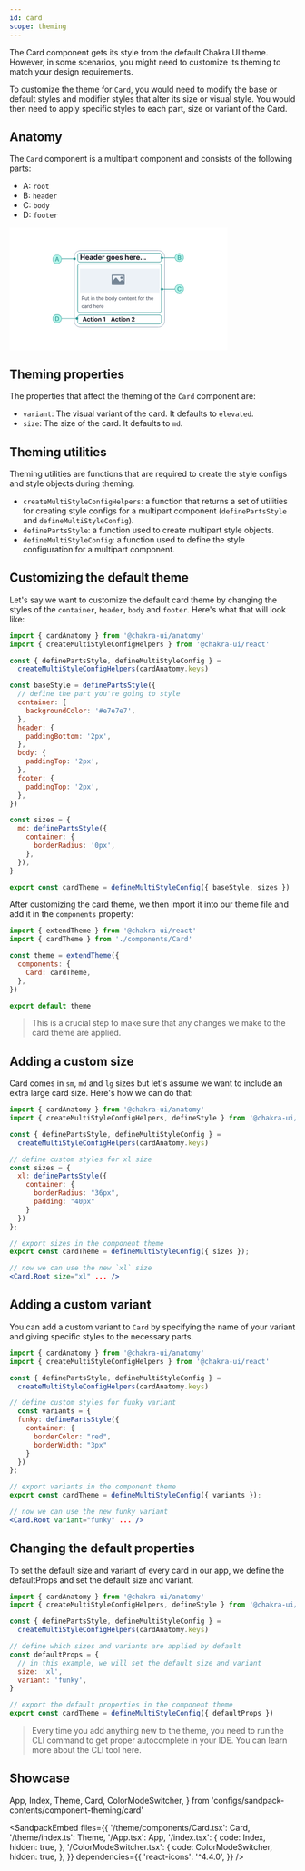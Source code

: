 ```yaml
---
id: card
scope: theming
---
```


The Card component gets its style from the default Chakra UI theme. However, in
some scenarios, you might need to customize its theming to match your design
requirements.

To customize the theme for `Card`, you would need to modify the base or default
styles and modifier styles that alter its size or visual style. You would then
need to apply specific styles to each part, size or variant of the Card.

## Anatomy

The `Card` component is a multipart component and consists of the following
parts:

- A: `root`
- B: `header`
- C: `body`
- D: `footer`

<AspectRatio >
<svg width="384" height="216" viewBox="0 0 384 216" fill="none" xmlns="http://www.w3.org/2000/svg">
<rect width="384" height="216" fill="white"/>
<path d="M262.549 40.5621H125.046C119 40.5621 114.098 45.4635 114.098 51.5098V164.49C114.098 170.536 119 175.438 125.046 175.438H262.549C268.595 175.438 273.497 170.536 273.497 164.49V51.5098C273.497 45.4635 268.595 40.5621 262.549 40.5621Z" fill="white" stroke="#A0AEC0" strokeWidth="0.875817"/>
<path d="M124.944 56.7647V47.8473H126.83V51.5266H130.657V47.8473H132.538V56.7647H130.657V53.081H126.83V56.7647H124.944Z" fill="#171923"/>
<path d="M137.106 56.8953C136.418 56.8953 135.825 56.756 135.329 56.4773C134.836 56.1957 134.455 55.7981 134.188 55.2843C133.921 54.7676 133.788 54.1565 133.788 53.4512C133.788 52.7632 133.921 52.1594 134.188 51.6398C134.455 51.1202 134.831 50.7153 135.316 50.425C135.804 50.1347 136.376 49.9896 137.032 49.9896C137.473 49.9896 137.884 50.0607 138.264 50.2029C138.647 50.3422 138.981 50.5527 139.265 50.8343C139.553 51.1158 139.776 51.47 139.936 51.8967C140.096 52.3205 140.175 52.8169 140.175 53.3858V53.8953H134.528V52.7458H138.429C138.429 52.4787 138.371 52.2421 138.255 52.036C138.139 51.8299 137.978 51.6688 137.772 51.5527C137.569 51.4337 137.332 51.3742 137.062 51.3742C136.781 51.3742 136.531 51.4395 136.313 51.5701C136.098 51.6979 135.93 51.8706 135.808 52.0883C135.686 52.3031 135.624 52.5426 135.621 52.8067V53.8996C135.621 54.2306 135.682 54.5165 135.804 54.7574C135.929 54.9983 136.104 55.1841 136.331 55.3147C136.557 55.4454 136.826 55.5107 137.136 55.5107C137.342 55.5107 137.531 55.4817 137.702 55.4236C137.873 55.3655 138.02 55.2785 138.142 55.1624C138.264 55.0462 138.357 54.904 138.421 54.7356L140.136 54.8489C140.049 55.261 139.871 55.621 139.601 55.9287C139.334 56.2335 138.988 56.4715 138.564 56.6428C138.143 56.8111 137.657 56.8953 137.106 56.8953Z" fill="#171923"/>
<path d="M143.293 56.891C142.866 56.891 142.486 56.817 142.152 56.6689C141.818 56.518 141.554 56.2959 141.36 56.0027C141.168 55.7066 141.072 55.338 141.072 54.8967C141.072 54.5252 141.141 54.2131 141.277 53.9606C141.413 53.708 141.599 53.5049 141.834 53.351C142.069 53.1972 142.336 53.081 142.635 53.0027C142.937 52.9243 143.254 52.8691 143.585 52.8372C143.974 52.7966 144.287 52.7588 144.525 52.724C144.763 52.6863 144.936 52.6311 145.043 52.5585C145.151 52.486 145.204 52.3786 145.204 52.2363V52.2102C145.204 51.9344 145.117 51.7211 144.943 51.5701C144.772 51.4192 144.528 51.3437 144.212 51.3437C143.878 51.3437 143.612 51.4177 143.415 51.5658C143.217 51.7109 143.087 51.8938 143.023 52.1144L141.307 51.9751C141.395 51.5687 141.566 51.2174 141.821 50.9214C142.077 50.6224 142.406 50.393 142.81 50.2334C143.216 50.0708 143.686 49.9896 144.22 49.9896C144.592 49.9896 144.948 50.0331 145.287 50.1202C145.63 50.2073 145.933 50.3422 146.197 50.5251C146.464 50.708 146.675 50.9431 146.829 51.2305C146.982 51.515 147.059 51.8561 147.059 52.2537V56.7647H145.3V55.8373H145.248C145.141 56.0463 144.997 56.2306 144.817 56.3902C144.637 56.547 144.421 56.6704 144.168 56.7603C143.916 56.8474 143.624 56.891 143.293 56.891ZM143.824 55.6108C144.097 55.6108 144.338 55.5571 144.547 55.4497C144.756 55.3394 144.92 55.1914 145.039 55.0056C145.158 54.8198 145.218 54.6094 145.218 54.3742V53.6645C145.159 53.7022 145.08 53.7371 144.978 53.769C144.879 53.798 144.768 53.8256 144.643 53.8517C144.518 53.875 144.393 53.8967 144.268 53.9171C144.143 53.9345 144.03 53.9504 143.929 53.9649C143.711 53.9969 143.521 54.0477 143.358 54.1173C143.196 54.187 143.069 54.2814 142.979 54.4004C142.889 54.5165 142.844 54.6616 142.844 54.8358C142.844 55.0883 142.936 55.2814 143.119 55.4149C143.305 55.5455 143.54 55.6108 143.824 55.6108Z" fill="#171923"/>
<path d="M150.963 56.8736C150.455 56.8736 149.995 56.7429 149.583 56.4817C149.173 56.2175 148.848 55.83 148.607 55.3191C148.369 54.8053 148.25 54.1754 148.25 53.4294C148.25 52.663 148.374 52.0259 148.62 51.5179C148.867 51.007 149.195 50.6253 149.604 50.3727C150.017 50.1173 150.468 49.9896 150.959 49.9896C151.333 49.9896 151.645 50.0534 151.895 50.1811C152.147 50.306 152.35 50.4627 152.504 50.6514C152.661 50.8372 152.78 51.0201 152.861 51.2H152.918V47.8473H154.768V56.7647H152.94V55.6936H152.861C152.774 55.8793 152.651 56.0637 152.491 56.2465C152.334 56.4265 152.13 56.576 151.877 56.695C151.628 56.814 151.323 56.8736 150.963 56.8736ZM151.551 55.3975C151.85 55.3975 152.102 55.3162 152.308 55.1536C152.517 54.9882 152.677 54.7574 152.787 54.4613C152.901 54.1652 152.957 53.8184 152.957 53.4207C152.957 53.023 152.902 52.6776 152.792 52.3844C152.681 52.0912 152.522 51.8648 152.313 51.7051C152.104 51.5455 151.85 51.4656 151.551 51.4656C151.246 51.4656 150.989 51.5484 150.78 51.7138C150.571 51.8793 150.413 52.1086 150.305 52.4018C150.198 52.695 150.144 53.0346 150.144 53.4207C150.144 53.8096 150.198 54.1536 150.305 54.4526C150.416 54.7487 150.574 54.9809 150.78 55.1493C150.989 55.3148 151.246 55.3975 151.551 55.3975Z" fill="#171923"/>
<path d="M159.341 56.8953C158.653 56.8953 158.061 56.756 157.565 56.4773C157.071 56.1957 156.691 55.7981 156.424 55.2843C156.157 54.7676 156.024 54.1565 156.024 53.4512C156.024 52.7632 156.157 52.1594 156.424 51.6398C156.691 51.1202 157.067 50.7153 157.552 50.425C158.04 50.1347 158.611 49.9896 159.267 49.9896C159.709 49.9896 160.119 50.0607 160.5 50.2029C160.883 50.3422 161.217 50.5527 161.501 50.8343C161.789 51.1158 162.012 51.47 162.172 51.8967C162.331 52.3205 162.411 52.8169 162.411 53.3858V53.8953H156.764V52.7458H160.665C160.665 52.4787 160.607 52.2421 160.491 52.036C160.375 51.8299 160.214 51.6688 160.008 51.5527C159.804 51.4337 159.568 51.3742 159.298 51.3742C159.016 51.3742 158.767 51.4395 158.549 51.5701C158.334 51.6979 158.166 51.8706 158.044 52.0883C157.922 52.3031 157.86 52.5426 157.857 52.8067V53.8996C157.857 54.2306 157.918 54.5165 158.04 54.7574C158.164 54.9983 158.34 55.1841 158.566 55.3147C158.793 55.4454 159.061 55.5107 159.372 55.5107C159.578 55.5107 159.767 55.4817 159.938 55.4236C160.109 55.3655 160.256 55.2785 160.378 55.1624C160.5 55.0462 160.593 54.904 160.656 54.7356L162.372 54.8489C162.285 55.261 162.106 55.621 161.836 55.9287C161.569 56.2335 161.224 56.4715 160.8 56.6428C160.379 56.8111 159.893 56.8953 159.341 56.8953Z" fill="#171923"/>
<path d="M163.622 56.7647V50.0766H165.42V51.2436H165.49C165.612 50.8285 165.816 50.515 166.104 50.3031C166.391 50.0883 166.722 49.9808 167.096 49.9808C167.189 49.9808 167.289 49.9867 167.397 49.9983C167.504 50.0099 167.598 50.0258 167.68 50.0462V51.6921C167.593 51.6659 167.472 51.6427 167.318 51.6224C167.165 51.6021 167.024 51.5919 166.896 51.5919C166.623 51.5919 166.379 51.6514 166.164 51.7704C165.953 51.8865 165.784 52.0491 165.659 52.2581C165.537 52.4671 165.477 52.708 165.477 52.9809V56.7647H163.622Z" fill="#171923"/>
<path d="M174.49 59.4121C173.889 59.4121 173.374 59.3293 172.944 59.1639C172.517 59.0013 172.178 58.7792 171.925 58.4977C171.673 58.2161 171.509 57.8997 171.433 57.5485L173.149 57.3177C173.201 57.4512 173.284 57.576 173.397 57.6921C173.51 57.8083 173.66 57.9011 173.845 57.9708C174.034 58.0434 174.263 58.0797 174.533 58.0797C174.937 58.0797 175.269 57.981 175.53 57.7836C175.795 57.5891 175.927 57.2625 175.927 56.8039V55.5804H175.848C175.767 55.7661 175.645 55.9418 175.482 56.1072C175.32 56.2727 175.111 56.4077 174.855 56.5122C174.6 56.6167 174.295 56.6689 173.941 56.6689C173.439 56.6689 172.982 56.5528 172.57 56.3206C172.16 56.0854 171.834 55.7269 171.59 55.2451C171.349 54.7603 171.228 54.1478 171.228 53.4076C171.228 52.65 171.352 52.0172 171.599 51.5092C171.845 51.0012 172.173 50.6209 172.583 50.3684C172.995 50.1158 173.446 49.9896 173.937 49.9896C174.311 49.9896 174.625 50.0534 174.877 50.1811C175.13 50.306 175.333 50.4627 175.487 50.6514C175.644 50.8372 175.764 51.0201 175.848 51.2H175.918V50.0766H177.76V56.83C177.76 57.399 177.62 57.875 177.342 58.2582C177.063 58.6414 176.677 58.9287 176.184 59.1203C175.693 59.3148 175.128 59.4121 174.49 59.4121ZM174.529 55.2756C174.828 55.2756 175.08 55.2015 175.287 55.0535C175.496 54.9026 175.655 54.6877 175.766 54.4091C175.879 54.1275 175.935 53.7908 175.935 53.3989C175.935 53.007 175.88 52.6674 175.77 52.38C175.66 52.0897 175.5 51.8648 175.291 51.7051C175.082 51.5455 174.828 51.4656 174.529 51.4656C174.224 51.4656 173.967 51.5484 173.758 51.7138C173.549 51.8764 173.391 52.1028 173.284 52.3931C173.176 52.6834 173.123 53.0186 173.123 53.3989C173.123 53.785 173.176 54.1188 173.284 54.4004C173.394 54.679 173.552 54.8953 173.758 55.0491C173.967 55.2001 174.224 55.2756 174.529 55.2756Z" fill="#171923"/>
<path d="M182.258 56.8953C181.581 56.8953 180.996 56.7516 180.503 56.4643C180.012 56.174 179.633 55.7705 179.366 55.2538C179.099 54.7342 178.966 54.1319 178.966 53.4468C178.966 52.7559 179.099 52.1521 179.366 51.6354C179.633 51.1158 180.012 50.7124 180.503 50.425C180.996 50.1347 181.581 49.9896 182.258 49.9896C182.934 49.9896 183.517 50.1347 184.008 50.425C184.501 50.7124 184.882 51.1158 185.149 51.6354C185.416 52.1521 185.549 52.7559 185.549 53.4468C185.549 54.1319 185.416 54.7342 185.149 55.2538C184.882 55.7705 184.501 56.174 184.008 56.4643C183.517 56.7516 182.934 56.8953 182.258 56.8953ZM182.266 55.4584C182.574 55.4584 182.831 55.3714 183.037 55.1972C183.243 55.0201 183.398 54.7792 183.503 54.4744C183.61 54.1696 183.664 53.8227 183.664 53.4337C183.664 53.0448 183.61 52.6979 183.503 52.3931C183.398 52.0883 183.243 51.8474 183.037 51.6703C182.831 51.4932 182.574 51.4047 182.266 51.4047C181.956 51.4047 181.694 51.4932 181.483 51.6703C181.274 51.8474 181.115 52.0883 181.008 52.3931C180.903 52.6979 180.851 53.0448 180.851 53.4337C180.851 53.8227 180.903 54.1696 181.008 54.4744C181.115 54.7792 181.274 55.0201 181.483 55.1972C181.694 55.3714 181.956 55.4584 182.266 55.4584Z" fill="#171923"/>
<path d="M189.803 56.8953C189.116 56.8953 188.523 56.756 188.027 56.4773C187.533 56.1957 187.153 55.7981 186.886 55.2843C186.619 54.7676 186.486 54.1565 186.486 53.4512C186.486 52.7632 186.619 52.1594 186.886 51.6398C187.153 51.1202 187.529 50.7153 188.014 50.425C188.502 50.1347 189.073 49.9896 189.729 49.9896C190.171 49.9896 190.581 50.0607 190.962 50.2029C191.345 50.3422 191.679 50.5527 191.963 50.8343C192.251 51.1158 192.474 51.47 192.634 51.8967C192.793 52.3205 192.873 52.8169 192.873 53.3858V53.8953H187.226V52.7458H191.127C191.127 52.4787 191.069 52.2421 190.953 52.036C190.837 51.8299 190.676 51.6688 190.47 51.5527C190.266 51.4337 190.03 51.3742 189.76 51.3742C189.478 51.3742 189.229 51.4395 189.011 51.5701C188.796 51.6979 188.628 51.8706 188.506 52.0883C188.384 52.3031 188.322 52.5426 188.319 52.8067V53.8996C188.319 54.2306 188.38 54.5165 188.502 54.7574C188.626 54.9983 188.802 55.1841 189.028 55.3147C189.255 55.4454 189.523 55.5107 189.834 55.5107C190.04 55.5107 190.229 55.4817 190.4 55.4236C190.571 55.3655 190.718 55.2785 190.84 55.1624C190.962 55.0462 191.055 54.904 191.118 54.7356L192.834 54.8489C192.747 55.261 192.568 55.621 192.298 55.9287C192.031 56.2335 191.686 56.4715 191.262 56.6428C190.841 56.8111 190.355 56.8953 189.803 56.8953Z" fill="#171923"/>
<path d="M199.648 51.9838L197.95 52.0883C197.921 51.9431 197.859 51.8125 197.763 51.6964C197.667 51.5774 197.541 51.4831 197.384 51.4134C197.23 51.3408 197.046 51.3045 196.831 51.3045C196.544 51.3045 196.301 51.3655 196.104 51.4874C195.907 51.6064 195.808 51.7661 195.808 51.9664C195.808 52.126 195.872 52.261 196 52.3713C196.127 52.4816 196.346 52.5701 196.657 52.6369L197.867 52.8807C198.518 53.0143 199.002 53.2291 199.322 53.5252C199.641 53.8213 199.801 54.2102 199.801 54.6921C199.801 55.1304 199.672 55.515 199.413 55.846C199.158 56.1769 198.807 56.4352 198.359 56.621C197.915 56.8039 197.403 56.8953 196.822 56.8953C195.937 56.8953 195.232 56.711 194.706 56.3423C194.184 55.9708 193.878 55.4657 193.788 54.8271L195.612 54.7313C195.667 55.0012 195.801 55.2073 196.013 55.3496C196.224 55.4889 196.496 55.5586 196.827 55.5586C197.152 55.5586 197.413 55.4962 197.611 55.3714C197.811 55.2436 197.912 55.0796 197.915 54.8793C197.912 54.711 197.841 54.5731 197.702 54.4657C197.563 54.3554 197.348 54.2712 197.058 54.2131L195.899 53.9824C195.246 53.8517 194.76 53.6253 194.441 53.3031C194.124 52.9809 193.966 52.5701 193.966 52.0709C193.966 51.6413 194.082 51.2711 194.314 50.9605C194.55 50.6499 194.879 50.4105 195.303 50.2421C195.73 50.0737 196.229 49.9896 196.801 49.9896C197.645 49.9896 198.31 50.1681 198.795 50.5251C199.283 50.8822 199.567 51.3684 199.648 51.9838Z" fill="#171923"/>
<path d="M205.661 52.8982V56.7647H203.807V47.8473H205.609V51.2566H205.688C205.839 50.8619 206.082 50.5527 206.419 50.3292C206.756 50.1028 207.178 49.9896 207.686 49.9896C208.151 49.9896 208.556 50.0912 208.901 50.2944C209.249 50.4946 209.519 50.7835 209.711 51.1608C209.905 51.5353 210.001 51.9838 209.998 52.5063V56.7647H208.143V52.8372C208.146 52.425 208.042 52.1042 207.83 51.8749C207.621 51.6456 207.328 51.5309 206.95 51.5309C206.698 51.5309 206.474 51.5846 206.28 51.6921C206.088 51.7995 205.937 51.9562 205.827 52.1623C205.72 52.3655 205.664 52.6108 205.661 52.8982Z" fill="#171923"/>
<path d="M214.506 56.8953C213.818 56.8953 213.226 56.756 212.729 56.4773C212.236 56.1957 211.856 55.7981 211.589 55.2843C211.322 54.7676 211.188 54.1565 211.188 53.4512C211.188 52.7632 211.322 52.1594 211.589 51.6398C211.856 51.1202 212.232 50.7153 212.716 50.425C213.204 50.1347 213.776 49.9896 214.432 49.9896C214.873 49.9896 215.284 50.0607 215.664 50.2029C216.047 50.3422 216.381 50.5527 216.666 50.8343C216.953 51.1158 217.177 51.47 217.336 51.8967C217.496 52.3205 217.576 52.8169 217.576 53.3858V53.8953H211.928V52.7458H215.83C215.83 52.4787 215.772 52.2421 215.655 52.036C215.539 51.8299 215.378 51.6688 215.172 51.5527C214.969 51.4337 214.732 51.3742 214.462 51.3742C214.181 51.3742 213.931 51.4395 213.713 51.5701C213.499 51.6979 213.33 51.8706 213.208 52.0883C213.086 52.3031 213.024 52.5426 213.021 52.8067V53.8996C213.021 54.2306 213.082 54.5165 213.204 54.7574C213.329 54.9983 213.504 55.1841 213.731 55.3147C213.957 55.4454 214.226 55.5107 214.536 55.5107C214.743 55.5107 214.931 55.4817 215.102 55.4236C215.274 55.3655 215.42 55.2785 215.542 55.1624C215.664 55.0462 215.757 54.904 215.821 54.7356L217.536 54.8489C217.449 55.261 217.271 55.621 217.001 55.9287C216.734 56.2335 216.388 56.4715 215.965 56.6428C215.544 56.8111 215.057 56.8953 214.506 56.8953Z" fill="#171923"/>
<path d="M218.786 56.7647V50.0766H220.584V51.2436H220.654C220.776 50.8285 220.981 50.515 221.268 50.3031C221.555 50.0883 221.886 49.9808 222.261 49.9808C222.354 49.9808 222.454 49.9867 222.561 49.9983C222.669 50.0099 222.763 50.0258 222.844 50.0462V51.6921C222.757 51.6659 222.637 51.6427 222.483 51.6224C222.329 51.6021 222.188 51.5919 222.06 51.5919C221.788 51.5919 221.544 51.6514 221.329 51.7704C221.117 51.8865 220.949 52.0491 220.824 52.2581C220.702 52.4671 220.641 52.708 220.641 52.9809V56.7647H218.786Z" fill="#171923"/>
<path d="M226.54 56.8953C225.852 56.8953 225.26 56.756 224.763 56.4773C224.27 56.1957 223.89 55.7981 223.623 55.2843C223.356 54.7676 223.222 54.1565 223.222 53.4512C223.222 52.7632 223.356 52.1594 223.623 51.6398C223.89 51.1202 224.266 50.7153 224.75 50.425C225.238 50.1347 225.81 49.9896 226.466 49.9896C226.907 49.9896 227.318 50.0607 227.698 50.2029C228.081 50.3422 228.415 50.5527 228.7 50.8343C228.987 51.1158 229.21 51.47 229.37 51.8967C229.53 52.3205 229.61 52.8169 229.61 53.3858V53.8953H223.962V52.7458H227.864C227.864 52.4787 227.806 52.2421 227.689 52.036C227.573 51.8299 227.412 51.6688 227.206 51.5527C227.003 51.4337 226.766 51.3742 226.496 51.3742C226.215 51.3742 225.965 51.4395 225.747 51.5701C225.533 51.6979 225.364 51.8706 225.242 52.0883C225.12 52.3031 225.058 52.5426 225.055 52.8067V53.8996C225.055 54.2306 225.116 54.5165 225.238 54.7574C225.363 54.9983 225.538 55.1841 225.765 55.3147C225.991 55.4454 226.26 55.5107 226.57 55.5107C226.776 55.5107 226.965 55.4817 227.136 55.4236C227.308 55.3655 227.454 55.2785 227.576 55.1624C227.698 55.0462 227.791 54.904 227.855 54.7356L229.57 54.8489C229.483 55.261 229.305 55.621 229.035 55.9287C228.768 56.2335 228.422 56.4715 227.999 56.6428C227.578 56.8111 227.091 56.8953 226.54 56.8953Z" fill="#171923"/>
<path d="M231.904 56.8779C231.617 56.8779 231.37 56.7763 231.164 56.5731C230.961 56.367 230.859 56.1203 230.859 55.8329C230.859 55.5484 230.961 55.3046 231.164 55.1014C231.37 54.8982 231.617 54.7966 231.904 54.7966C232.183 54.7966 232.427 54.8982 232.636 55.1014C232.845 55.3046 232.949 55.5484 232.949 55.8329C232.949 56.0245 232.9 56.2001 232.801 56.3598C232.705 56.5165 232.579 56.6428 232.422 56.7386C232.266 56.8315 232.093 56.8779 231.904 56.8779Z" fill="#171923"/>
<path d="M235.556 56.8779C235.269 56.8779 235.022 56.7763 234.816 56.5731C234.613 56.367 234.511 56.1203 234.511 55.8329C234.511 55.5484 234.613 55.3046 234.816 55.1014C235.022 54.8982 235.269 54.7966 235.556 54.7966C235.835 54.7966 236.079 54.8982 236.288 55.1014C236.497 55.3046 236.601 55.5484 236.601 55.8329C236.601 56.0245 236.552 56.2001 236.453 56.3598C236.358 56.5165 236.231 56.6428 236.075 56.7386C235.918 56.8315 235.745 56.8779 235.556 56.8779Z" fill="#171923"/>
<path d="M239.208 56.8779C238.921 56.8779 238.674 56.7763 238.468 56.5731C238.265 56.367 238.163 56.1203 238.163 55.8329C238.163 55.5484 238.265 55.3046 238.468 55.1014C238.674 54.8982 238.921 54.7966 239.208 54.7966C239.487 54.7966 239.731 54.8982 239.94 55.1014C240.149 55.3046 240.253 55.5484 240.253 55.8329C240.253 56.0245 240.204 56.2001 240.105 56.3598C240.01 56.5165 239.883 56.6428 239.727 56.7386C239.57 56.8315 239.397 56.8779 239.208 56.8779Z" fill="#171923"/>
<path d="M124.17 72.5294H264.301V114.569H124.17V72.5294Z" fill="#EDF2F7"/>
<path d="M127.569 127.706V121.336H129.721C130.22 121.336 130.629 121.426 130.946 121.607C131.265 121.785 131.502 122.027 131.655 122.332C131.809 122.636 131.885 122.976 131.885 123.352C131.885 123.727 131.809 124.068 131.655 124.375C131.504 124.682 131.27 124.926 130.952 125.109C130.635 125.289 130.229 125.379 129.733 125.379H128.191V124.695H129.708C130.05 124.695 130.325 124.636 130.533 124.518C130.74 124.4 130.89 124.24 130.984 124.039C131.079 123.836 131.127 123.607 131.127 123.352C131.127 123.097 131.079 122.869 130.984 122.667C130.89 122.466 130.739 122.309 130.529 122.195C130.32 122.079 130.042 122.021 129.696 122.021H128.34V127.706H127.569Z" fill="#2D3748"/>
<path d="M136.039 125.753V122.929H136.773V127.706H136.039V126.897H135.989C135.877 127.14 135.703 127.346 135.467 127.516C135.23 127.684 134.932 127.768 134.571 127.768C134.272 127.768 134.007 127.703 133.775 127.572C133.543 127.439 133.36 127.24 133.227 126.975C133.095 126.708 133.028 126.371 133.028 125.964V122.929H133.762V125.914C133.762 126.263 133.86 126.541 134.055 126.748C134.252 126.955 134.503 127.059 134.807 127.059C134.99 127.059 135.175 127.012 135.364 126.919C135.555 126.826 135.715 126.683 135.843 126.49C135.974 126.297 136.039 126.051 136.039 125.753Z" fill="#2D3748"/>
<path d="M140.195 122.929V123.551H137.719V122.929H140.195ZM138.441 121.784H139.175V126.337C139.175 126.545 139.205 126.7 139.265 126.804C139.327 126.906 139.406 126.974 139.501 127.009C139.599 127.042 139.702 127.059 139.809 127.059C139.89 127.059 139.957 127.055 140.008 127.047C140.06 127.036 140.102 127.028 140.133 127.022L140.282 127.681C140.232 127.7 140.163 127.718 140.074 127.737C139.985 127.758 139.872 127.768 139.735 127.768C139.527 127.768 139.324 127.723 139.125 127.634C138.928 127.545 138.764 127.409 138.634 127.227C138.505 127.044 138.441 126.814 138.441 126.536V121.784Z" fill="#2D3748"/>
<path d="M143.762 127.706V122.929H144.496V127.706H143.762ZM144.136 122.132C143.992 122.132 143.869 122.084 143.765 121.986C143.664 121.889 143.613 121.772 143.613 121.635C143.613 121.498 143.664 121.381 143.765 121.283C143.869 121.186 143.992 121.137 144.136 121.137C144.279 121.137 144.401 121.186 144.503 121.283C144.606 121.381 144.658 121.498 144.658 121.635C144.658 121.772 144.606 121.889 144.503 121.986C144.401 122.084 144.279 122.132 144.136 122.132Z" fill="#2D3748"/>
<path d="M146.575 124.832V127.706H145.841V122.929H146.55V123.675H146.612C146.724 123.433 146.894 123.238 147.122 123.09C147.35 122.941 147.645 122.866 148.005 122.866C148.329 122.866 148.612 122.933 148.854 123.066C149.097 123.196 149.286 123.395 149.42 123.663C149.555 123.928 149.623 124.264 149.623 124.67V127.706H148.889V124.72C148.889 124.345 148.791 124.052 148.596 123.843C148.401 123.632 148.134 123.526 147.794 123.526C147.56 123.526 147.35 123.577 147.166 123.678C146.983 123.78 146.839 123.928 146.733 124.123C146.628 124.318 146.575 124.554 146.575 124.832Z" fill="#2D3748"/>
<path d="M155.505 122.929V123.551H153.029V122.929H155.505ZM153.751 121.784H154.485V126.337C154.485 126.545 154.515 126.7 154.575 126.804C154.637 126.906 154.716 126.974 154.811 127.009C154.909 127.042 155.011 127.059 155.119 127.059C155.2 127.059 155.266 127.055 155.318 127.047C155.37 127.036 155.411 127.028 155.442 127.022L155.592 127.681C155.542 127.7 155.473 127.718 155.383 127.737C155.294 127.758 155.181 127.768 155.044 127.768C154.837 127.768 154.634 127.723 154.435 127.634C154.238 127.545 154.074 127.409 153.943 127.227C153.815 127.044 153.751 126.814 153.751 126.536V121.784Z" fill="#2D3748"/>
<path d="M157.445 124.832V127.706H156.711V121.336H157.445V123.675H157.508C157.62 123.428 157.788 123.232 158.011 123.087C158.237 122.94 158.538 122.866 158.913 122.866C159.239 122.866 159.524 122.932 159.769 123.062C160.013 123.191 160.203 123.389 160.338 123.656C160.475 123.922 160.543 124.26 160.543 124.67V127.706H159.809V124.72C159.809 124.341 159.711 124.047 159.514 123.84C159.319 123.631 159.048 123.526 158.702 123.526C158.461 123.526 158.246 123.577 158.055 123.678C157.866 123.78 157.717 123.928 157.607 124.123C157.499 124.318 157.445 124.554 157.445 124.832Z" fill="#2D3748"/>
<path d="M163.889 127.805C163.429 127.805 163.031 127.704 162.698 127.501C162.366 127.295 162.11 127.009 161.929 126.642C161.751 126.273 161.662 125.844 161.662 125.355C161.662 124.865 161.751 124.434 161.929 124.061C162.11 123.685 162.361 123.393 162.682 123.184C163.006 122.972 163.383 122.866 163.814 122.866C164.063 122.866 164.309 122.908 164.551 122.991C164.794 123.074 165.015 123.209 165.214 123.395C165.413 123.58 165.571 123.824 165.69 124.129C165.808 124.434 165.867 124.809 165.867 125.255V125.566H162.184V124.932H165.12C165.12 124.662 165.067 124.422 164.959 124.21C164.853 123.999 164.702 123.832 164.505 123.709C164.31 123.587 164.08 123.526 163.814 123.526C163.522 123.526 163.269 123.598 163.055 123.744C162.844 123.887 162.681 124.073 162.567 124.303C162.453 124.534 162.396 124.78 162.396 125.044V125.467C162.396 125.827 162.458 126.133 162.583 126.384C162.709 126.633 162.884 126.823 163.108 126.953C163.332 127.082 163.592 127.146 163.889 127.146C164.082 127.146 164.256 127.119 164.411 127.065C164.569 127.009 164.705 126.926 164.819 126.816C164.933 126.704 165.021 126.565 165.083 126.4L165.792 126.599C165.718 126.839 165.592 127.051 165.416 127.233C165.24 127.414 165.022 127.555 164.763 127.656C164.504 127.756 164.212 127.805 163.889 127.805Z" fill="#2D3748"/>
<path d="M169.546 127.706V121.336H170.28V123.688H170.342C170.396 123.605 170.471 123.499 170.566 123.37C170.664 123.24 170.803 123.124 170.983 123.022C171.166 122.918 171.412 122.866 171.723 122.866C172.126 122.866 172.48 122.967 172.787 123.168C173.094 123.369 173.333 123.654 173.505 124.023C173.678 124.393 173.764 124.828 173.764 125.33C173.764 125.836 173.678 126.274 173.505 126.645C173.333 127.014 173.095 127.301 172.79 127.504C172.485 127.705 172.134 127.805 171.736 127.805C171.429 127.805 171.183 127.755 170.999 127.653C170.814 127.549 170.672 127.432 170.573 127.302C170.473 127.169 170.396 127.059 170.342 126.972H170.255V127.706H169.546ZM170.268 125.317C170.268 125.678 170.321 125.996 170.426 126.272C170.532 126.546 170.687 126.76 170.89 126.916C171.093 127.069 171.342 127.146 171.636 127.146C171.943 127.146 172.199 127.065 172.404 126.903C172.612 126.74 172.767 126.52 172.871 126.244C172.977 125.966 173.03 125.657 173.03 125.317C173.03 124.981 172.978 124.679 172.874 124.409C172.772 124.137 172.618 123.923 172.411 123.765C172.205 123.606 171.947 123.526 171.636 123.526C171.338 123.526 171.087 123.602 170.884 123.753C170.68 123.902 170.527 124.112 170.423 124.381C170.32 124.649 170.268 124.961 170.268 125.317Z" fill="#2D3748"/>
<path d="M176.827 127.805C176.396 127.805 176.017 127.703 175.692 127.497C175.368 127.292 175.115 127.005 174.933 126.636C174.753 126.267 174.662 125.836 174.662 125.342C174.662 124.845 174.753 124.41 174.933 124.039C175.115 123.668 175.368 123.38 175.692 123.174C176.017 122.969 176.396 122.866 176.827 122.866C177.258 122.866 177.636 122.969 177.959 123.174C178.285 123.38 178.538 123.668 178.718 124.039C178.9 124.41 178.992 124.845 178.992 125.342C178.992 125.836 178.9 126.267 178.718 126.636C178.538 127.005 178.285 127.292 177.959 127.497C177.636 127.703 177.258 127.805 176.827 127.805ZM176.827 127.146C177.155 127.146 177.424 127.062 177.636 126.894C177.847 126.726 178.004 126.505 178.105 126.232C178.207 125.958 178.258 125.661 178.258 125.342C178.258 125.023 178.207 124.725 178.105 124.45C178.004 124.174 177.847 123.951 177.636 123.781C177.424 123.611 177.155 123.526 176.827 123.526C176.499 123.526 176.23 123.611 176.018 123.781C175.807 123.951 175.65 124.174 175.549 124.45C175.447 124.725 175.396 125.023 175.396 125.342C175.396 125.661 175.447 125.958 175.549 126.232C175.65 126.505 175.807 126.726 176.018 126.894C176.23 127.062 176.499 127.146 176.827 127.146Z" fill="#2D3748"/>
<path d="M181.916 127.805C181.518 127.805 181.166 127.705 180.862 127.504C180.557 127.301 180.318 127.014 180.146 126.645C179.974 126.274 179.888 125.836 179.888 125.33C179.888 124.828 179.974 124.393 180.146 124.023C180.318 123.654 180.558 123.369 180.865 123.168C181.172 122.967 181.526 122.866 181.928 122.866C182.239 122.866 182.485 122.918 182.666 123.022C182.848 123.124 182.987 123.24 183.082 123.37C183.18 123.499 183.255 123.605 183.309 123.688H183.372V121.336H184.106V127.706H183.396V126.972H183.309C183.255 127.059 183.179 127.169 183.079 127.302C182.98 127.432 182.838 127.549 182.653 127.653C182.469 127.755 182.223 127.805 181.916 127.805ZM182.016 127.146C182.31 127.146 182.559 127.069 182.762 126.916C182.965 126.76 183.12 126.546 183.225 126.272C183.331 125.996 183.384 125.678 183.384 125.317C183.384 124.961 183.332 124.649 183.229 124.381C183.125 124.112 182.971 123.902 182.768 123.753C182.565 123.602 182.314 123.526 182.016 123.526C181.705 123.526 181.445 123.606 181.238 123.765C181.033 123.923 180.878 124.137 180.775 124.409C180.673 124.679 180.622 124.981 180.622 125.317C180.622 125.657 180.674 125.966 180.778 126.244C180.883 126.52 181.039 126.74 181.244 126.903C181.452 127.065 181.709 127.146 182.016 127.146Z" fill="#2D3748"/>
<path d="M186.025 129.497C185.9 129.497 185.789 129.487 185.692 129.466C185.594 129.448 185.527 129.429 185.49 129.41L185.676 128.763C185.855 128.809 186.012 128.826 186.149 128.813C186.286 128.801 186.407 128.739 186.513 128.63C186.621 128.522 186.719 128.347 186.808 128.104L186.945 127.731L185.179 122.929H185.975L187.293 126.736H187.343L188.662 122.929H189.458L187.43 128.403C187.339 128.649 187.226 128.854 187.091 129.015C186.957 129.179 186.8 129.3 186.622 129.379C186.445 129.458 186.246 129.497 186.025 129.497Z" fill="#2D3748"/>
<path d="M194.831 127.805C194.383 127.805 193.997 127.7 193.674 127.488C193.35 127.277 193.102 126.985 192.928 126.614C192.753 126.243 192.666 125.819 192.666 125.342C192.666 124.857 192.755 124.429 192.934 124.058C193.114 123.684 193.365 123.393 193.686 123.184C194.01 122.972 194.387 122.866 194.818 122.866C195.154 122.866 195.457 122.929 195.727 123.053C195.996 123.178 196.217 123.352 196.389 123.576C196.561 123.8 196.668 124.061 196.709 124.359H195.975C195.919 124.142 195.795 123.949 195.602 123.781C195.411 123.611 195.154 123.526 194.831 123.526C194.545 123.526 194.294 123.6 194.078 123.75C193.865 123.897 193.698 124.105 193.578 124.375C193.459 124.642 193.4 124.957 193.4 125.317C193.4 125.686 193.458 126.008 193.574 126.281C193.693 126.555 193.858 126.768 194.072 126.919C194.288 127.07 194.541 127.146 194.831 127.146C195.022 127.146 195.195 127.113 195.35 127.047C195.506 126.98 195.637 126.885 195.745 126.76C195.853 126.636 195.93 126.487 195.975 126.313H196.709C196.668 126.595 196.565 126.849 196.402 127.075C196.24 127.298 196.025 127.477 195.758 127.609C195.492 127.74 195.183 127.805 194.831 127.805Z" fill="#2D3748"/>
<path d="M199.723 127.805C199.292 127.805 198.913 127.703 198.588 127.497C198.265 127.292 198.012 127.005 197.829 126.636C197.649 126.267 197.559 125.836 197.559 125.342C197.559 124.845 197.649 124.41 197.829 124.039C198.012 123.668 198.265 123.38 198.588 123.174C198.913 122.969 199.292 122.866 199.723 122.866C200.154 122.866 200.532 122.969 200.855 123.174C201.181 123.38 201.434 123.668 201.614 124.039C201.797 124.41 201.888 124.845 201.888 125.342C201.888 125.836 201.797 126.267 201.614 126.636C201.434 127.005 201.181 127.292 200.855 127.497C200.532 127.703 200.154 127.805 199.723 127.805ZM199.723 127.146C200.051 127.146 200.32 127.062 200.532 126.894C200.743 126.726 200.9 126.505 201.001 126.232C201.103 125.958 201.154 125.661 201.154 125.342C201.154 125.023 201.103 124.725 201.001 124.45C200.9 124.174 200.743 123.951 200.532 123.781C200.32 123.611 200.051 123.526 199.723 123.526C199.396 123.526 199.126 123.611 198.915 123.781C198.703 123.951 198.547 124.174 198.445 124.45C198.343 124.725 198.293 125.023 198.293 125.342C198.293 125.661 198.343 125.958 198.445 126.232C198.547 126.505 198.703 126.726 198.915 126.894C199.126 127.062 199.396 127.146 199.723 127.146Z" fill="#2D3748"/>
<path d="M203.742 124.832V127.706H203.008V122.929H203.717V123.675H203.78C203.892 123.433 204.062 123.238 204.29 123.09C204.518 122.941 204.812 122.866 205.173 122.866C205.496 122.866 205.779 122.933 206.022 123.066C206.265 123.196 206.453 123.395 206.588 123.663C206.723 123.928 206.79 124.264 206.79 124.67V127.706H206.056V124.72C206.056 124.345 205.959 124.052 205.764 123.843C205.569 123.632 205.301 123.526 204.961 123.526C204.727 123.526 204.518 123.577 204.333 123.678C204.151 123.78 204.007 123.928 203.901 124.123C203.795 124.318 203.742 124.554 203.742 124.832Z" fill="#2D3748"/>
<path d="M210.209 122.929V123.551H207.733V122.929H210.209ZM208.455 121.784H209.189V126.337C209.189 126.545 209.219 126.7 209.279 126.804C209.341 126.906 209.42 126.974 209.515 127.009C209.613 127.042 209.716 127.059 209.823 127.059C209.904 127.059 209.971 127.055 210.022 127.047C210.074 127.036 210.116 127.028 210.147 127.022L210.296 127.681C210.246 127.7 210.177 127.718 210.088 127.737C209.999 127.758 209.886 127.768 209.749 127.768C209.541 127.768 209.338 127.723 209.139 127.634C208.942 127.545 208.778 127.409 208.648 127.227C208.519 127.044 208.455 126.814 208.455 126.536V121.784Z" fill="#2D3748"/>
<path d="M213.265 127.805C212.804 127.805 212.407 127.704 212.074 127.501C211.742 127.295 211.486 127.009 211.305 126.642C211.127 126.273 211.038 125.844 211.038 125.355C211.038 124.865 211.127 124.434 211.305 124.061C211.486 123.685 211.737 123.393 212.058 123.184C212.381 122.972 212.759 122.866 213.19 122.866C213.439 122.866 213.685 122.908 213.927 122.991C214.17 123.074 214.391 123.209 214.59 123.395C214.789 123.58 214.947 123.824 215.066 124.129C215.184 124.434 215.243 124.809 215.243 125.255V125.566H211.56V124.932H214.496C214.496 124.662 214.442 124.422 214.335 124.21C214.229 123.999 214.078 123.832 213.881 123.709C213.686 123.587 213.456 123.526 213.19 123.526C212.898 123.526 212.645 123.598 212.431 123.744C212.22 123.887 212.057 124.073 211.943 124.303C211.829 124.534 211.772 124.78 211.772 125.044V125.467C211.772 125.827 211.834 126.133 211.958 126.384C212.085 126.633 212.26 126.823 212.484 126.953C212.708 127.082 212.968 127.146 213.265 127.146C213.458 127.146 213.632 127.119 213.787 127.065C213.945 127.009 214.081 126.926 214.195 126.816C214.309 126.704 214.397 126.565 214.459 126.4L215.168 126.599C215.094 126.839 214.968 127.051 214.792 127.233C214.616 127.414 214.398 127.555 214.139 127.656C213.88 127.756 213.588 127.805 213.265 127.805Z" fill="#2D3748"/>
<path d="M217.093 124.832V127.706H216.359V122.929H217.068V123.675H217.131C217.243 123.433 217.413 123.238 217.641 123.09C217.869 122.941 218.163 122.866 218.524 122.866C218.847 122.866 219.13 122.933 219.373 123.066C219.616 123.196 219.804 123.395 219.939 123.663C220.074 123.928 220.141 124.264 220.141 124.67V127.706H219.407V124.72C219.407 124.345 219.31 124.052 219.115 123.843C218.92 123.632 218.653 123.526 218.313 123.526C218.078 123.526 217.869 123.577 217.684 123.678C217.502 123.78 217.358 123.928 217.252 124.123C217.146 124.318 217.093 124.554 217.093 124.832Z" fill="#2D3748"/>
<path d="M223.56 122.929V123.551H221.084V122.929H223.56ZM221.806 121.784H222.54V126.337C222.54 126.545 222.57 126.7 222.63 126.804C222.692 126.906 222.771 126.974 222.867 127.009C222.964 127.042 223.067 127.059 223.174 127.059C223.255 127.059 223.322 127.055 223.373 127.047C223.425 127.036 223.467 127.028 223.498 127.022L223.647 127.681C223.597 127.7 223.528 127.718 223.439 127.737C223.35 127.758 223.237 127.768 223.1 127.768C222.892 127.768 222.689 127.723 222.49 127.634C222.293 127.545 222.129 127.409 221.999 127.227C221.87 127.044 221.806 126.814 221.806 126.536V121.784Z" fill="#2D3748"/>
<path d="M229.255 122.929V123.551H226.68V122.929H229.255ZM227.451 127.706V122.269C227.451 121.996 227.515 121.768 227.644 121.585C227.772 121.403 227.939 121.266 228.144 121.175C228.35 121.083 228.566 121.038 228.794 121.038C228.975 121.038 229.122 121.052 229.236 121.081C229.35 121.11 229.435 121.137 229.491 121.162L229.28 121.797C229.242 121.784 229.191 121.769 229.124 121.75C229.06 121.731 228.975 121.722 228.869 121.722C228.627 121.722 228.451 121.783 228.344 121.905C228.238 122.028 228.185 122.207 228.185 122.444V127.706H227.451Z" fill="#2D3748"/>
<path d="M232.027 127.805C231.596 127.805 231.218 127.703 230.892 127.497C230.569 127.292 230.316 127.005 230.133 126.636C229.953 126.267 229.863 125.836 229.863 125.342C229.863 124.845 229.953 124.41 230.133 124.039C230.316 123.668 230.569 123.38 230.892 123.174C231.218 122.969 231.596 122.866 232.027 122.866C232.459 122.866 232.836 122.969 233.16 123.174C233.485 123.38 233.738 123.668 233.918 124.039C234.101 124.41 234.192 124.845 234.192 125.342C234.192 125.836 234.101 126.267 233.918 126.636C233.738 127.005 233.485 127.292 233.16 127.497C232.836 127.703 232.459 127.805 232.027 127.805ZM232.027 127.146C232.355 127.146 232.625 127.062 232.836 126.894C233.048 126.726 233.204 126.505 233.306 126.232C233.407 125.958 233.458 125.661 233.458 125.342C233.458 125.023 233.407 124.725 233.306 124.45C233.204 124.174 233.048 123.951 232.836 123.781C232.625 123.611 232.355 123.526 232.027 123.526C231.7 123.526 231.43 123.611 231.219 123.781C231.007 123.951 230.851 124.174 230.749 124.45C230.648 124.725 230.597 125.023 230.597 125.342C230.597 125.661 230.648 125.958 230.749 126.232C230.851 126.505 231.007 126.726 231.219 126.894C231.43 127.062 231.7 127.146 232.027 127.146Z" fill="#2D3748"/>
<path d="M235.313 127.706V122.929H236.022V123.65H236.071C236.159 123.414 236.316 123.222 236.544 123.075C236.772 122.928 237.029 122.854 237.315 122.854C237.369 122.854 237.437 122.855 237.518 122.857C237.599 122.859 237.66 122.862 237.701 122.866V123.613C237.676 123.607 237.619 123.597 237.53 123.585C237.443 123.57 237.351 123.563 237.253 123.563C237.021 123.563 236.814 123.612 236.631 123.709C236.451 123.805 236.308 123.937 236.202 124.107C236.098 124.275 236.047 124.467 236.047 124.683V127.706H235.313Z" fill="#2D3748"/>
<path d="M243.112 122.929V123.551H240.636V122.929H243.112ZM241.358 121.784H242.092V126.337C242.092 126.545 242.122 126.7 242.182 126.804C242.244 126.906 242.323 126.974 242.418 127.009C242.516 127.042 242.619 127.059 242.726 127.059C242.807 127.059 242.874 127.055 242.925 127.047C242.977 127.036 243.019 127.028 243.05 127.022L243.199 127.681C243.149 127.7 243.08 127.718 242.991 127.737C242.902 127.758 242.789 127.768 242.652 127.768C242.444 127.768 242.241 127.723 242.042 127.634C241.845 127.545 241.681 127.409 241.551 127.227C241.422 127.044 241.358 126.814 241.358 126.536V121.784Z" fill="#2D3748"/>
<path d="M245.053 124.832V127.706H244.319V121.336H245.053V123.675H245.115C245.227 123.428 245.395 123.232 245.619 123.087C245.845 122.94 246.145 122.866 246.521 122.866C246.846 122.866 247.131 122.932 247.376 123.062C247.621 123.191 247.81 123.389 247.945 123.656C248.082 123.922 248.15 124.26 248.15 124.67V127.706H247.416V124.72C247.416 124.341 247.318 124.047 247.121 123.84C246.926 123.631 246.656 123.526 246.309 123.526C246.069 123.526 245.853 123.577 245.662 123.678C245.474 123.78 245.324 123.928 245.215 124.123C245.107 124.318 245.053 124.554 245.053 124.832Z" fill="#2D3748"/>
<path d="M251.496 127.805C251.036 127.805 250.639 127.704 250.305 127.501C249.973 127.295 249.717 127.009 249.537 126.642C249.359 126.273 249.269 125.844 249.269 125.355C249.269 124.865 249.359 124.434 249.537 124.061C249.717 123.685 249.968 123.393 250.289 123.184C250.613 122.972 250.99 122.866 251.422 122.866C251.67 122.866 251.916 122.908 252.159 122.991C252.401 123.074 252.622 123.209 252.821 123.395C253.02 123.58 253.179 123.824 253.297 124.129C253.415 124.434 253.474 124.809 253.474 125.255V125.566H249.792V124.932H252.728C252.728 124.662 252.674 124.422 252.566 124.21C252.46 123.999 252.309 123.832 252.112 123.709C251.917 123.587 251.687 123.526 251.422 123.526C251.129 123.526 250.876 123.598 250.663 123.744C250.451 123.887 250.288 124.073 250.174 124.303C250.06 124.534 250.003 124.78 250.003 125.044V125.467C250.003 125.827 250.066 126.133 250.19 126.384C250.316 126.633 250.492 126.823 250.716 126.953C250.939 127.082 251.2 127.146 251.496 127.146C251.689 127.146 251.863 127.119 252.019 127.065C252.176 127.009 252.312 126.926 252.426 126.816C252.54 126.704 252.628 126.565 252.691 126.4L253.4 126.599C253.325 126.839 253.2 127.051 253.023 127.233C252.847 127.414 252.629 127.555 252.37 127.656C252.111 127.756 251.82 127.805 251.496 127.805Z" fill="#2D3748"/>
<path d="M129.41 141.818C128.962 141.818 128.576 141.713 128.253 141.501C127.929 141.29 127.681 140.998 127.506 140.627C127.332 140.256 127.245 139.832 127.245 139.355C127.245 138.87 127.334 138.442 127.513 138.071C127.693 137.698 127.944 137.406 128.265 137.197C128.589 136.985 128.966 136.88 129.397 136.88C129.733 136.88 130.036 136.942 130.306 137.066C130.575 137.191 130.796 137.365 130.968 137.589C131.14 137.813 131.247 138.074 131.288 138.372H130.554C130.498 138.155 130.374 137.962 130.181 137.794C129.99 137.624 129.733 137.539 129.41 137.539C129.124 137.539 128.873 137.614 128.657 137.763C128.444 137.91 128.277 138.118 128.156 138.388C128.038 138.655 127.979 138.97 127.979 139.33C127.979 139.699 128.037 140.021 128.153 140.294C128.271 140.568 128.437 140.781 128.651 140.932C128.867 141.083 129.119 141.159 129.41 141.159C129.601 141.159 129.774 141.126 129.929 141.06C130.085 140.993 130.216 140.898 130.324 140.773C130.432 140.649 130.509 140.5 130.554 140.326H131.288C131.247 140.608 131.144 140.862 130.98 141.088C130.819 141.312 130.604 141.49 130.337 141.623C130.071 141.753 129.762 141.818 129.41 141.818Z" fill="#2D3748"/>
<path d="M133.767 141.831C133.464 141.831 133.19 141.774 132.943 141.66C132.696 141.544 132.5 141.377 132.355 141.159C132.21 140.939 132.137 140.674 132.137 140.363C132.137 140.089 132.191 139.867 132.299 139.697C132.407 139.525 132.551 139.39 132.731 139.293C132.912 139.196 133.111 139.123 133.329 139.075C133.548 139.026 133.769 138.986 133.991 138.957C134.281 138.92 134.517 138.892 134.697 138.873C134.879 138.852 135.012 138.818 135.095 138.771C135.18 138.723 135.223 138.64 135.223 138.522V138.497C135.223 138.19 135.139 137.952 134.971 137.781C134.805 137.611 134.553 137.526 134.215 137.526C133.865 137.526 133.59 137.603 133.391 137.757C133.192 137.91 133.052 138.074 132.971 138.248L132.274 137.999C132.399 137.709 132.565 137.483 132.772 137.321C132.981 137.157 133.209 137.043 133.456 136.979C133.705 136.913 133.95 136.88 134.19 136.88C134.344 136.88 134.52 136.898 134.719 136.936C134.92 136.971 135.114 137.044 135.3 137.156C135.489 137.268 135.646 137.437 135.77 137.663C135.894 137.889 135.957 138.192 135.957 138.571V141.719H135.223V141.072H135.185C135.136 141.176 135.053 141.287 134.937 141.405C134.82 141.523 134.666 141.624 134.473 141.707C134.28 141.789 134.045 141.831 133.767 141.831ZM133.879 141.172C134.169 141.172 134.414 141.115 134.613 141C134.814 140.886 134.966 140.739 135.067 140.559C135.171 140.378 135.223 140.189 135.223 139.99V139.318C135.192 139.355 135.123 139.389 135.017 139.421C134.914 139.45 134.793 139.475 134.657 139.498C134.522 139.519 134.39 139.538 134.262 139.554C134.135 139.569 134.032 139.581 133.954 139.592C133.763 139.616 133.585 139.657 133.419 139.713C133.255 139.767 133.122 139.849 133.021 139.959C132.921 140.066 132.871 140.214 132.871 140.4C132.871 140.655 132.966 140.848 133.154 140.979C133.345 141.107 133.587 141.172 133.879 141.172Z" fill="#2D3748"/>
<path d="M137.296 141.719V136.942H138.005V137.663H138.055C138.142 137.427 138.3 137.235 138.528 137.088C138.756 136.941 139.013 136.867 139.299 136.867C139.353 136.867 139.421 136.868 139.501 136.87C139.582 136.872 139.643 136.875 139.685 136.88V137.626C139.66 137.62 139.603 137.61 139.514 137.598C139.427 137.583 139.335 137.576 139.237 137.576C139.005 137.576 138.797 137.625 138.615 137.722C138.435 137.818 138.292 137.95 138.186 138.121C138.082 138.288 138.03 138.48 138.03 138.696V141.719H137.296Z" fill="#2D3748"/>
<path d="M142.213 141.818C141.815 141.818 141.464 141.718 141.159 141.517C140.854 141.314 140.616 141.027 140.444 140.658C140.272 140.287 140.186 139.849 140.186 139.343C140.186 138.841 140.272 138.406 140.444 138.037C140.616 137.667 140.855 137.382 141.162 137.181C141.469 136.98 141.824 136.88 142.226 136.88C142.537 136.88 142.783 136.931 142.963 137.035C143.145 137.137 143.284 137.253 143.38 137.383C143.477 137.512 143.553 137.618 143.607 137.701H143.669V135.349H144.403V141.719H143.694V140.985H143.607C143.553 141.072 143.476 141.182 143.377 141.315C143.277 141.445 143.135 141.562 142.951 141.666C142.766 141.768 142.52 141.818 142.213 141.818ZM142.313 141.159C142.607 141.159 142.856 141.082 143.059 140.929C143.263 140.773 143.417 140.559 143.523 140.285C143.629 140.009 143.681 139.691 143.681 139.33C143.681 138.974 143.63 138.662 143.526 138.394C143.422 138.125 143.269 137.915 143.066 137.766C142.862 137.615 142.612 137.539 142.313 137.539C142.002 137.539 141.743 137.619 141.535 137.778C141.33 137.936 141.176 138.151 141.072 138.422C140.97 138.692 140.92 138.994 140.92 139.33C140.92 139.67 140.971 139.979 141.075 140.257C141.181 140.533 141.336 140.753 141.542 140.917C141.749 141.078 142.006 141.159 142.313 141.159Z" fill="#2D3748"/>
<path d="M149.046 138.845V141.719H148.312V135.349H149.046V137.688H149.109C149.221 137.441 149.389 137.246 149.613 137.1C149.839 136.953 150.139 136.88 150.514 136.88C150.84 136.88 151.125 136.945 151.37 137.075C151.614 137.204 151.804 137.402 151.939 137.67C152.076 137.935 152.144 138.273 152.144 138.683V141.719H151.41V138.733C151.41 138.354 151.312 138.06 151.115 137.853C150.92 137.644 150.649 137.539 150.303 137.539C150.062 137.539 149.847 137.59 149.656 137.691C149.467 137.793 149.318 137.941 149.208 138.136C149.1 138.331 149.046 138.567 149.046 138.845Z" fill="#2D3748"/>
<path d="M155.49 141.818C155.03 141.818 154.633 141.717 154.299 141.514C153.967 141.308 153.711 141.022 153.531 140.655C153.352 140.286 153.263 139.857 153.263 139.368C153.263 138.878 153.352 138.447 153.531 138.074C153.711 137.699 153.962 137.406 154.283 137.197C154.607 136.985 154.984 136.88 155.415 136.88C155.664 136.88 155.91 136.921 156.152 137.004C156.395 137.087 156.616 137.222 156.815 137.408C157.014 137.593 157.172 137.837 157.291 138.142C157.409 138.447 157.468 138.822 157.468 139.268V139.579H153.786V138.945H156.722C156.722 138.675 156.668 138.435 156.56 138.223C156.454 138.012 156.303 137.845 156.106 137.722C155.911 137.6 155.681 137.539 155.415 137.539C155.123 137.539 154.87 137.611 154.656 137.757C154.445 137.9 154.282 138.086 154.168 138.316C154.054 138.547 153.997 138.793 153.997 139.057V139.48C153.997 139.84 154.059 140.146 154.184 140.397C154.31 140.646 154.485 140.836 154.709 140.966C154.933 141.095 155.193 141.159 155.49 141.159C155.683 141.159 155.857 141.132 156.012 141.078C156.17 141.022 156.306 140.939 156.42 140.829C156.534 140.717 156.622 140.579 156.684 140.413L157.393 140.612C157.319 140.852 157.193 141.064 157.017 141.246C156.841 141.427 156.623 141.568 156.364 141.669C156.105 141.769 155.813 141.818 155.49 141.818Z" fill="#2D3748"/>
<path d="M158.584 141.719V136.942H159.294V137.663H159.343C159.43 137.427 159.588 137.235 159.816 137.088C160.044 136.941 160.301 136.867 160.587 136.867C160.641 136.867 160.709 136.868 160.79 136.87C160.87 136.872 160.932 136.875 160.973 136.88V137.626C160.948 137.62 160.891 137.61 160.802 137.598C160.715 137.583 160.623 137.576 160.525 137.576C160.293 137.576 160.086 137.625 159.903 137.722C159.723 137.818 159.58 137.95 159.474 138.121C159.37 138.288 159.318 138.48 159.318 138.696V141.719H158.584Z" fill="#2D3748"/>
<path d="M163.701 141.818C163.24 141.818 162.843 141.717 162.51 141.514C162.178 141.308 161.922 141.022 161.741 140.655C161.563 140.286 161.474 139.857 161.474 139.368C161.474 138.878 161.563 138.447 161.741 138.074C161.922 137.699 162.173 137.406 162.494 137.197C162.817 136.985 163.195 136.88 163.626 136.88C163.875 136.88 164.121 136.921 164.363 137.004C164.606 137.087 164.827 137.222 165.026 137.408C165.225 137.593 165.383 137.837 165.501 138.142C165.62 138.447 165.679 138.822 165.679 139.268V139.579H161.996V138.945H164.932C164.932 138.675 164.878 138.435 164.771 138.223C164.665 138.012 164.513 137.845 164.316 137.722C164.122 137.6 163.891 137.539 163.626 137.539C163.334 137.539 163.081 137.611 162.867 137.757C162.656 137.9 162.493 138.086 162.379 138.316C162.265 138.547 162.208 138.793 162.208 139.057V139.48C162.208 139.84 162.27 140.146 162.394 140.397C162.521 140.646 162.696 140.836 162.92 140.966C163.144 141.095 163.404 141.159 163.701 141.159C163.894 141.159 164.068 141.132 164.223 141.078C164.381 141.022 164.517 140.939 164.631 140.829C164.745 140.717 164.833 140.579 164.895 140.413L165.604 140.612C165.529 140.852 165.404 141.064 165.228 141.246C165.052 141.427 164.834 141.568 164.575 141.669C164.315 141.769 164.024 141.818 163.701 141.818Z" fill="#2D3748"/>
<path d="M266.344 108.438C266.344 109.728 267.39 110.773 268.679 110.773C269.969 110.773 271.015 109.728 271.015 108.438C271.015 107.148 269.969 106.102 268.679 106.102C267.39 106.102 266.344 107.148 266.344 108.438ZM266.344 53.2614C266.344 54.5513 267.39 55.597 268.679 55.597C269.969 55.597 271.015 54.5513 271.015 53.2614C271.015 51.9716 269.969 50.9259 268.679 50.9259C267.39 50.9259 266.344 51.9716 266.344 53.2614ZM112.2 55.0131C112.2 56.3029 113.246 57.3486 114.536 57.3486C115.826 57.3486 116.871 56.3029 116.871 55.0131C116.871 53.7232 115.826 52.6776 114.536 52.6776C113.246 52.6776 112.2 53.7232 112.2 55.0131ZM116.579 160.111C116.579 161.401 117.625 162.447 118.915 162.447C120.205 162.447 121.25 161.401 121.25 160.111C121.25 158.821 120.205 157.776 118.915 157.776C117.625 157.776 116.579 158.821 116.579 160.111ZM291.451 108H268.679V108.876H291.451V108ZM291.451 52.8235H268.679V53.6994H291.451V52.8235ZM91.7646 55.451H114.536V54.5752H91.7646V55.451ZM91.7646 160.549H118.915V159.673H91.7646V160.549Z" fill="#319795"/>
<path d="M299.334 115.444C303.687 115.444 307.216 112.111 307.216 108C307.216 103.889 303.687 100.556 299.334 100.556C294.98 100.556 291.451 103.889 291.451 108C291.451 112.111 294.98 115.444 299.334 115.444Z" fill="#B2F5EA"/>
<path d="M299.334 60.268C303.687 60.268 307.216 56.935 307.216 52.8235C307.216 48.7121 303.687 45.3791 299.334 45.3791C294.98 45.3791 291.451 48.7121 291.451 52.8235C291.451 56.935 294.98 60.268 299.334 60.268Z" fill="#B2F5EA"/>
<path d="M83.8824 63.7712C88.2357 63.7712 91.7647 60.2422 91.7647 55.8889C91.7647 51.5356 88.2357 48.0065 83.8824 48.0065C79.529 48.0065 76 51.5356 76 55.8889C76 60.2422 79.529 63.7712 83.8824 63.7712Z" fill="#B2F5EA"/>
<path d="M83.8824 167.993C88.2357 167.993 91.7647 164.66 91.7647 160.549C91.7647 156.438 88.2357 153.105 83.8824 153.105C79.529 153.105 76 156.438 76 160.549C76 164.66 79.529 167.993 83.8824 167.993Z" fill="#B2F5EA"/>
<path fillRule="evenodd" clipRule="evenodd" d="M299.334 101.087C295.291 101.087 292.014 104.182 292.014 108C292.014 111.818 295.291 114.913 299.334 114.913C303.376 114.913 306.653 111.818 306.653 108C306.653 104.182 303.376 101.087 299.334 101.087ZM291.451 108C291.451 103.889 294.98 100.556 299.334 100.556C303.687 100.556 307.216 103.889 307.216 108C307.216 112.111 303.687 115.444 299.334 115.444C294.98 115.444 291.451 112.111 291.451 108Z" fill="#319795"/>
<path fillRule="evenodd" clipRule="evenodd" d="M299.334 45.9108C295.291 45.9108 292.014 49.0058 292.014 52.8235C292.014 56.6413 295.291 59.7362 299.334 59.7362C303.376 59.7362 306.653 56.6413 306.653 52.8235C306.653 49.0058 303.376 45.9108 299.334 45.9108ZM291.451 52.8235C291.451 48.7121 294.98 45.3791 299.334 45.3791C303.687 45.3791 307.216 48.7121 307.216 52.8235C307.216 56.935 303.687 60.268 299.334 60.268C294.98 60.268 291.451 56.935 291.451 52.8235Z" fill="#319795"/>
<path fillRule="evenodd" clipRule="evenodd" d="M83.8824 48.5696C79.84 48.5696 76.563 51.8465 76.563 55.8889C76.563 59.9312 79.84 63.2082 83.8824 63.2082C87.9247 63.2082 91.2017 59.9312 91.2017 55.8889C91.2017 51.8465 87.9247 48.5696 83.8824 48.5696ZM76 55.8889C76 51.5356 79.529 48.0065 83.8824 48.0065C88.2357 48.0065 91.7647 51.5356 91.7647 55.8889C91.7647 60.2422 88.2357 63.7712 83.8824 63.7712C79.529 63.7712 76 60.2422 76 55.8889Z" fill="#319795"/>
<path fillRule="evenodd" clipRule="evenodd" d="M83.8824 153.636C79.84 153.636 76.563 156.731 76.563 160.549C76.563 164.367 79.84 167.462 83.8824 167.462C87.9247 167.462 91.2017 164.367 91.2017 160.549C91.2017 156.731 87.9247 153.636 83.8824 153.636ZM76 160.549C76 156.438 79.529 153.105 83.8824 153.105C88.2357 153.105 91.7647 156.438 91.7647 160.549C91.7647 164.66 88.2357 167.993 83.8824 167.993C79.529 167.993 76 164.66 76 160.549Z" fill="#319795"/>
<path d="M302.657 106.783H301.493C301.448 106.535 301.365 106.316 301.243 106.126C301.121 105.937 300.972 105.777 300.795 105.645C300.618 105.513 300.421 105.414 300.202 105.346C299.985 105.279 299.755 105.246 299.511 105.246C299.071 105.246 298.677 105.356 298.328 105.578C297.982 105.799 297.709 106.124 297.507 106.552C297.308 106.98 297.209 107.502 297.209 108.119C297.209 108.741 297.308 109.266 297.507 109.694C297.709 110.122 297.984 110.446 298.332 110.665C298.68 110.884 299.072 110.993 299.508 110.993C299.749 110.993 299.978 110.961 300.194 110.896C300.413 110.829 300.611 110.731 300.788 110.601C300.964 110.472 301.114 110.314 301.236 110.127C301.36 109.938 301.446 109.722 301.493 109.478L302.657 109.482C302.595 109.857 302.475 110.203 302.295 110.519C302.119 110.833 301.891 111.104 301.612 111.333C301.336 111.559 301.02 111.735 300.665 111.859C300.309 111.983 299.921 112.046 299.5 112.046C298.838 112.046 298.249 111.889 297.731 111.575C297.213 111.259 296.805 110.808 296.507 110.221C296.211 109.633 296.063 108.933 296.063 108.119C296.063 107.303 296.212 106.603 296.511 106.018C296.809 105.431 297.217 104.981 297.735 104.667C298.252 104.351 298.841 104.193 299.5 104.193C299.906 104.193 300.284 104.252 300.635 104.369C300.988 104.483 301.305 104.652 301.586 104.876C301.868 105.098 302.1 105.369 302.284 105.69C302.468 106.008 302.593 106.373 302.657 106.783Z" fill="#319795"/>
<path d="M296.735 56.7647V49.1212H299.534C300.077 49.1212 300.526 49.2108 300.881 49.3899C301.237 49.5666 301.503 49.8067 301.68 50.1102C301.857 50.4113 301.945 50.7509 301.945 51.1291C301.945 51.4476 301.887 51.7163 301.77 51.9353C301.653 52.1517 301.496 52.3259 301.299 52.4578C301.105 52.5872 300.891 52.6817 300.658 52.7414V52.8161C300.911 52.8285 301.159 52.9106 301.4 53.0624C301.644 53.2117 301.846 53.4244 302.005 53.7006C302.164 53.9768 302.244 54.3127 302.244 54.7083C302.244 55.0989 302.152 55.4497 301.968 55.7608C301.786 56.0693 301.505 56.3144 301.124 56.496C300.743 56.6751 300.257 56.7647 299.665 56.7647H296.735ZM297.888 55.7757H299.553C300.105 55.7757 300.501 55.6687 300.74 55.4547C300.978 55.2407 301.098 54.9733 301.098 54.6523C301.098 54.411 301.037 54.1895 300.915 53.988C300.793 53.7864 300.619 53.626 300.393 53.5065C300.169 53.3871 299.902 53.3274 299.594 53.3274H297.888V55.7757ZM297.888 52.4279H299.433C299.692 52.4279 299.925 52.3782 300.131 52.2786C300.34 52.1791 300.506 52.0398 300.628 51.8606C300.752 51.679 300.814 51.465 300.814 51.2187C300.814 50.9027 300.704 50.6377 300.482 50.4237C300.261 50.2098 299.921 50.1028 299.463 50.1028H297.888V52.4279Z" fill="#319795"/>
<path d="M81.6885 59.3922H80.4644L83.215 51.7487H84.5474L87.298 59.3922H86.0738L83.9129 53.137H83.8532L81.6885 59.3922ZM81.8938 56.399H85.8648V57.3693H81.8938V56.399Z" fill="#319795"/>
<path d="M83.4044 164.49H80.9299V156.847H83.4828C84.2317 156.847 84.8749 157 85.4123 157.306C85.9497 157.609 86.3615 158.046 86.6476 158.616C86.9363 159.183 87.0806 159.864 87.0806 160.657C87.0806 161.453 86.935 162.138 86.6439 162.71C86.3553 163.282 85.9373 163.723 85.3899 164.031C84.8425 164.337 84.1807 164.49 83.4044 164.49ZM82.0832 163.483H83.3409C83.9231 163.483 84.4071 163.373 84.7927 163.154C85.1784 162.933 85.467 162.613 85.6586 162.195C85.8502 161.774 85.946 161.262 85.946 160.657C85.946 160.058 85.8502 159.549 85.6586 159.131C85.4695 158.713 85.1871 158.396 84.8114 158.179C84.4357 157.963 83.9692 157.854 83.4118 157.854H82.0832V163.483Z" fill="#319795"/>
<path d="M130.531 165.366H128.799L131.437 157.723H133.52L136.155 165.366H134.423L132.509 159.469H132.449L130.531 165.366ZM130.422 162.362H134.513V163.623H130.422V162.362Z" fill="#171923"/>
<path d="M139.368 165.478C138.781 165.478 138.276 165.354 137.853 165.105C137.433 164.853 137.109 164.505 136.883 164.06C136.659 163.614 136.547 163.102 136.547 162.522C136.547 161.935 136.66 161.42 136.886 160.977C137.115 160.532 137.44 160.185 137.861 159.936C138.281 159.684 138.781 159.559 139.361 159.559C139.861 159.559 140.299 159.65 140.675 159.831C141.05 160.013 141.348 160.268 141.567 160.596C141.786 160.925 141.906 161.31 141.929 161.753H140.428C140.386 161.467 140.274 161.237 140.092 161.063C139.913 160.886 139.678 160.798 139.387 160.798C139.141 160.798 138.925 160.865 138.741 160.999C138.56 161.131 138.418 161.324 138.316 161.578C138.214 161.832 138.163 162.139 138.163 162.5C138.163 162.865 138.213 163.176 138.312 163.433C138.414 163.689 138.557 163.884 138.741 164.019C138.925 164.153 139.141 164.22 139.387 164.22C139.569 164.22 139.732 164.183 139.876 164.108C140.023 164.034 140.143 163.925 140.238 163.784C140.335 163.639 140.398 163.466 140.428 163.265H141.929C141.904 163.703 141.784 164.088 141.57 164.422C141.359 164.753 141.066 165.011 140.693 165.198C140.32 165.385 139.878 165.478 139.368 165.478Z" fill="#171923"/>
<path d="M145.996 159.633V160.828H142.543V159.633H145.996ZM143.327 158.26H144.917V163.604C144.917 163.751 144.94 163.866 144.984 163.948C145.029 164.027 145.091 164.083 145.171 164.116C145.253 164.148 145.348 164.164 145.455 164.164C145.529 164.164 145.604 164.158 145.679 164.146C145.753 164.131 145.81 164.119 145.85 164.112L146.1 165.295C146.021 165.32 145.909 165.349 145.764 165.381C145.62 165.416 145.445 165.437 145.238 165.444C144.855 165.459 144.519 165.408 144.23 165.291C143.944 165.174 143.722 164.993 143.562 164.746C143.403 164.5 143.325 164.189 143.327 163.813V158.26Z" fill="#171923"/>
<path d="M147.031 165.366V159.633H148.621V165.366H147.031ZM147.83 158.894C147.594 158.894 147.391 158.816 147.222 158.659C147.055 158.5 146.972 158.31 146.972 158.088C146.972 157.869 147.055 157.681 147.222 157.525C147.391 157.365 147.594 157.286 147.83 157.286C148.066 157.286 148.268 157.365 148.435 157.525C148.604 157.681 148.689 157.869 148.689 158.088C148.689 158.31 148.604 158.5 148.435 158.659C148.268 158.816 148.066 158.894 147.83 158.894Z" fill="#171923"/>
<path d="M152.485 165.478C151.905 165.478 151.404 165.355 150.981 165.108C150.561 164.86 150.236 164.514 150.007 164.071C149.778 163.626 149.664 163.109 149.664 162.522C149.664 161.93 149.778 161.412 150.007 160.97C150.236 160.524 150.561 160.178 150.981 159.932C151.404 159.683 151.905 159.559 152.485 159.559C153.065 159.559 153.565 159.683 153.985 159.932C154.408 160.178 154.734 160.524 154.963 160.97C155.192 161.412 155.307 161.93 155.307 162.522C155.307 163.109 155.192 163.626 154.963 164.071C154.734 164.514 154.408 164.86 153.985 165.108C153.565 165.355 153.065 165.478 152.485 165.478ZM152.493 164.246C152.756 164.246 152.976 164.172 153.153 164.022C153.33 163.871 153.463 163.664 153.552 163.403C153.645 163.142 153.691 162.844 153.691 162.511C153.691 162.177 153.645 161.88 153.552 161.619C153.463 161.358 153.33 161.151 153.153 160.999C152.976 160.848 152.756 160.772 152.493 160.772C152.226 160.772 152.002 160.848 151.821 160.999C151.642 161.151 151.506 161.358 151.414 161.619C151.324 161.88 151.28 162.177 151.28 162.511C151.28 162.844 151.324 163.142 151.414 163.403C151.506 163.664 151.642 163.871 151.821 164.022C152.002 164.172 152.226 164.246 152.493 164.246Z" fill="#171923"/>
<path d="M157.93 162.052V165.366H156.34V159.633H157.856V160.645H157.923C158.05 160.311 158.262 160.048 158.561 159.854C158.86 159.657 159.222 159.559 159.647 159.559C160.045 159.559 160.392 159.646 160.688 159.82C160.984 159.994 161.215 160.243 161.379 160.566C161.543 160.887 161.625 161.271 161.625 161.716V165.366H160.035V162C160.038 161.649 159.948 161.375 159.767 161.179C159.585 160.979 159.335 160.88 159.016 160.88C158.802 160.88 158.613 160.926 158.449 161.018C158.287 161.11 158.16 161.244 158.068 161.421C157.979 161.595 157.933 161.806 157.93 162.052Z" fill="#171923"/>
<path d="M168.621 157.723V165.366H167.005V159.256H166.96L165.21 160.354V158.921L167.102 157.723H168.621Z" fill="#171923"/>
<path d="M180.452 165.366H178.72L181.359 157.723H183.442L186.077 165.366H184.345L182.43 159.469H182.37L180.452 165.366ZM180.344 162.362H184.434V163.623H180.344V162.362Z" fill="#171923"/>
<path d="M189.29 165.478C188.703 165.478 188.198 165.354 187.775 165.105C187.354 164.853 187.031 164.505 186.804 164.06C186.58 163.614 186.468 163.102 186.468 162.522C186.468 161.935 186.582 161.42 186.808 160.977C187.037 160.532 187.362 160.185 187.782 159.936C188.203 159.684 188.703 159.559 189.282 159.559C189.783 159.559 190.22 159.65 190.596 159.831C190.972 160.013 191.269 160.268 191.488 160.596C191.707 160.925 191.828 161.31 191.85 161.753H190.35C190.308 161.467 190.196 161.237 190.014 161.063C189.835 160.886 189.6 160.798 189.309 160.798C189.062 160.798 188.847 160.865 188.663 160.999C188.481 161.131 188.339 161.324 188.237 161.578C188.135 161.832 188.084 162.139 188.084 162.5C188.084 162.865 188.134 163.176 188.234 163.433C188.336 163.689 188.479 163.884 188.663 164.019C188.847 164.153 189.062 164.22 189.309 164.22C189.49 164.22 189.653 164.183 189.797 164.108C189.944 164.034 190.065 163.925 190.16 163.784C190.257 163.639 190.32 163.466 190.35 163.265H191.85C191.825 163.703 191.706 164.088 191.492 164.422C191.28 164.753 190.988 165.011 190.615 165.198C190.242 165.385 189.8 165.478 189.29 165.478Z" fill="#171923"/>
<path d="M195.917 159.633V160.828H192.465V159.633H195.917ZM193.249 158.26H194.839V163.604C194.839 163.751 194.861 163.866 194.906 163.948C194.951 164.027 195.013 164.083 195.093 164.116C195.175 164.148 195.269 164.164 195.376 164.164C195.451 164.164 195.525 164.158 195.6 164.146C195.675 164.131 195.732 164.119 195.772 164.112L196.022 165.295C195.942 165.32 195.83 165.349 195.686 165.381C195.542 165.416 195.366 165.437 195.16 165.444C194.777 165.459 194.441 165.408 194.152 165.291C193.866 165.174 193.643 164.993 193.484 164.746C193.325 164.5 193.246 164.189 193.249 163.813V158.26Z" fill="#171923"/>
<path d="M196.953 165.366V159.633H198.543V165.366H196.953ZM197.752 158.894C197.515 158.894 197.313 158.816 197.143 158.659C196.977 158.5 196.893 158.31 196.893 158.088C196.893 157.869 196.977 157.681 197.143 157.525C197.313 157.365 197.515 157.286 197.752 157.286C197.988 157.286 198.19 157.365 198.356 157.525C198.525 157.681 198.61 157.869 198.61 158.088C198.61 158.31 198.525 158.5 198.356 158.659C198.19 158.816 197.988 158.894 197.752 158.894Z" fill="#171923"/>
<path d="M202.407 165.478C201.827 165.478 201.326 165.355 200.903 165.108C200.482 164.86 200.157 164.514 199.928 164.071C199.7 163.626 199.585 163.109 199.585 162.522C199.585 161.93 199.7 161.412 199.928 160.97C200.157 160.524 200.482 160.178 200.903 159.932C201.326 159.683 201.827 159.559 202.407 159.559C202.986 159.559 203.486 159.683 203.907 159.932C204.33 160.178 204.656 160.524 204.885 160.97C205.114 161.412 205.228 161.93 205.228 162.522C205.228 163.109 205.114 163.626 204.885 164.071C204.656 164.514 204.33 164.86 203.907 165.108C203.486 165.355 202.986 165.478 202.407 165.478ZM202.414 164.246C202.678 164.246 202.898 164.172 203.075 164.022C203.251 163.871 203.384 163.664 203.474 163.403C203.566 163.142 203.612 162.844 203.612 162.511C203.612 162.177 203.566 161.88 203.474 161.619C203.384 161.358 203.251 161.151 203.075 160.999C202.898 160.848 202.678 160.772 202.414 160.772C202.148 160.772 201.924 160.848 201.742 160.999C201.563 161.151 201.428 161.358 201.336 161.619C201.246 161.88 201.201 162.177 201.201 162.511C201.201 162.844 201.246 163.142 201.336 163.403C201.428 163.664 201.563 163.871 201.742 164.022C201.924 164.172 202.148 164.246 202.414 164.246Z" fill="#171923"/>
<path d="M207.852 162.052V165.366H206.262V159.633H207.777V160.645H207.844C207.971 160.311 208.184 160.048 208.483 159.854C208.781 159.657 209.143 159.559 209.569 159.559C209.967 159.559 210.314 159.646 210.61 159.82C210.906 159.994 211.136 160.243 211.3 160.566C211.465 160.887 211.547 161.271 211.547 161.716V165.366H209.957V162C209.959 161.649 209.87 161.375 209.688 161.179C209.506 160.979 209.256 160.88 208.938 160.88C208.724 160.88 208.535 160.926 208.371 161.018C208.209 161.11 208.082 161.244 207.99 161.421C207.9 161.595 207.854 161.806 207.852 162.052Z" fill="#171923"/>
<path d="M215.217 165.366V164.202L217.938 161.682C218.169 161.458 218.364 161.257 218.52 161.078C218.68 160.899 218.8 160.723 218.882 160.552C218.964 160.377 219.005 160.189 219.005 159.988C219.005 159.764 218.954 159.571 218.852 159.409C218.75 159.245 218.611 159.12 218.434 159.033C218.258 158.943 218.058 158.898 217.834 158.898C217.6 158.898 217.396 158.945 217.222 159.04C217.047 159.135 216.913 159.27 216.818 159.447C216.724 159.623 216.677 159.834 216.677 160.078H215.143C215.143 159.577 215.256 159.143 215.482 158.775C215.709 158.407 216.026 158.122 216.434 157.92C216.842 157.719 217.312 157.618 217.845 157.618C218.392 157.618 218.869 157.715 219.274 157.909C219.682 158.101 219.999 158.367 220.226 158.708C220.452 159.049 220.566 159.439 220.566 159.88C220.566 160.168 220.508 160.453 220.394 160.734C220.282 161.016 220.082 161.328 219.793 161.671C219.504 162.012 219.098 162.421 218.573 162.899L217.457 163.993V164.045H220.666V165.366H215.217Z" fill="#171923"/>
<path fillRule="evenodd" clipRule="evenodd" d="M181.063 83.0392C181.022 83.0571 180.989 83.0621 180.989 83.0503C180.989 83.0385 180.958 83.0297 180.921 83.0307C180.85 83.0327 180.809 83.0856 180.848 83.1243C180.881 83.1568 180.852 83.2096 180.802 83.2096C180.756 83.2096 180.747 83.1881 180.776 83.1505C180.785 83.1382 180.775 83.1476 180.753 83.1713C180.731 83.195 180.717 83.2216 180.723 83.2304C180.728 83.2392 180.708 83.2464 180.678 83.2464C180.648 83.2464 180.629 83.2381 180.635 83.228C180.641 83.2179 180.635 83.2096 180.622 83.2096C180.609 83.2096 180.598 83.2212 180.598 83.2353C180.598 83.2494 180.579 83.2562 180.557 83.2502C180.534 83.2444 180.503 83.2531 180.488 83.2696C180.451 83.3086 180.452 83.3317 180.489 83.3111C180.511 83.2986 180.511 83.3015 180.49 83.324C180.475 83.34 180.469 83.3675 180.476 83.3851C180.484 83.407 180.476 83.4126 180.451 83.4028C180.43 83.395 180.414 83.4001 180.414 83.414C180.414 83.4373 180.445 83.4491 180.489 83.4422C180.521 83.4371 180.506 83.4743 180.466 83.4996C180.415 83.5313 180.39 83.5363 180.393 83.5142C180.394 83.5047 180.407 83.4997 180.422 83.5031C180.436 83.5064 180.43 83.4949 180.408 83.4775C180.386 83.4601 180.368 83.4354 180.368 83.4224C180.368 83.4094 180.348 83.3936 180.323 83.3871C180.28 83.3758 180.279 83.3777 180.317 83.4362C180.353 83.4937 180.353 83.4952 180.316 83.4654C180.28 83.4372 180.276 83.4401 180.276 83.4928C180.276 83.5252 180.265 83.5582 180.252 83.5662C180.24 83.5741 180.236 83.5916 180.244 83.605C180.253 83.6192 180.246 83.6245 180.227 83.6178C180.21 83.6114 180.199 83.5919 180.203 83.5746C180.207 83.5572 180.202 83.5516 180.192 83.5621C180.181 83.5727 180.172 83.5933 180.172 83.6081C180.172 83.6228 180.16 83.6349 180.146 83.6349C180.131 83.6349 180.11 83.6435 180.1 83.654C180.089 83.6646 180.095 83.6698 180.112 83.6655C180.129 83.6613 180.149 83.6723 180.155 83.6898C180.162 83.7083 180.157 83.7154 180.143 83.7067C180.129 83.6984 180.112 83.7021 180.104 83.715C180.096 83.7278 180.069 83.7383 180.045 83.7383C180.001 83.7383 180 83.8382 180 92.0832C180 100.292 180.001 100.428 180.044 100.428C180.068 100.428 180.092 100.418 180.096 100.406C180.101 100.392 180.116 100.391 180.138 100.405C180.167 100.424 180.166 100.427 180.132 100.428C180.106 100.428 180.092 100.446 180.092 100.48C180.093 100.522 180.097 100.525 180.115 100.497C180.134 100.468 180.137 100.469 180.138 100.505C180.138 100.529 180.16 100.553 180.188 100.56C180.237 100.573 180.237 100.574 180.194 100.591C180.155 100.607 180.156 100.609 180.207 100.61C180.24 100.611 180.278 100.633 180.295 100.66C180.312 100.687 180.314 100.702 180.301 100.693C180.287 100.685 180.276 100.689 180.276 100.702C180.276 100.73 180.336 100.736 180.351 100.71C180.356 100.7 180.357 100.705 180.353 100.721C180.349 100.737 180.359 100.75 180.374 100.75C180.392 100.75 180.39 100.758 180.368 100.772C180.341 100.789 180.345 100.793 180.385 100.79C180.442 100.786 180.449 100.771 180.413 100.735C180.396 100.719 180.402 100.697 180.43 100.666C180.453 100.642 180.464 100.633 180.455 100.647C180.416 100.707 180.507 100.927 180.558 100.896C180.571 100.887 180.575 100.891 180.567 100.905C180.559 100.918 180.567 100.94 180.584 100.955C180.609 100.975 180.619 100.975 180.628 100.952C180.635 100.936 180.641 100.946 180.642 100.974C180.643 101.002 180.654 101.026 180.666 101.026C180.678 101.026 180.682 101.041 180.675 101.059C180.662 101.093 180.759 101.134 180.822 101.121C180.838 101.118 180.851 101.125 180.851 101.137C180.851 101.161 180.988 101.158 181.029 101.133C181.043 101.124 181.061 101.127 181.069 101.14C181.097 101.186 201.957 101.171 201.949 101.126C201.945 101.101 201.96 101.086 201.993 101.084C202.021 101.081 202.043 101.086 202.042 101.093C202.037 101.138 202.049 101.164 202.069 101.152C202.082 101.144 202.087 101.129 202.08 101.118C202.074 101.107 202.078 101.092 202.09 101.084C202.102 101.077 202.108 101.05 202.103 101.025C202.098 100.999 202.104 100.985 202.116 100.992C202.14 101.007 202.236 100.948 202.218 100.93C202.212 100.924 202.224 100.918 202.245 100.918C202.278 100.918 202.277 100.923 202.239 100.955C202.114 101.061 202.124 101.159 202.256 101.113C202.317 101.092 202.364 100.998 202.321 100.984C202.309 100.979 202.299 100.966 202.299 100.953C202.299 100.941 202.312 100.939 202.328 100.949C202.372 100.977 202.506 100.975 202.508 100.947C202.509 100.934 202.514 100.893 202.52 100.857C202.526 100.821 202.518 100.774 202.501 100.753C202.479 100.724 202.483 100.725 202.521 100.757C202.551 100.783 202.576 100.79 202.585 100.775C202.593 100.762 202.613 100.757 202.629 100.763C202.646 100.77 202.659 100.76 202.659 100.741C202.659 100.716 202.646 100.713 202.605 100.728C202.576 100.74 202.552 100.744 202.552 100.737C202.552 100.705 202.675 100.681 202.693 100.709C202.706 100.729 202.712 100.722 202.712 100.685C202.713 100.651 202.703 100.638 202.686 100.649C202.67 100.659 202.666 100.655 202.676 100.638C202.685 100.624 202.712 100.612 202.737 100.612C202.762 100.612 202.782 100.601 202.782 100.588C202.782 100.574 202.794 100.571 202.81 100.581C202.826 100.591 202.851 100.601 202.865 100.603C202.894 100.607 202.894 100.571 202.866 100.526C202.855 100.509 202.859 100.497 202.874 100.497C202.889 100.497 202.897 100.47 202.892 100.435C202.887 100.385 202.897 100.37 202.943 100.357L203 100.341L202.885 100.331L203 100.297L202.943 100.288C202.904 100.282 202.885 100.264 202.885 100.234C202.885 100.205 202.906 100.183 202.943 100.173C203 100.157 203 100.157 202.935 100.154C202.856 100.152 202.863 100.103 202.944 100.082L203 100.067L202.943 100.055C202.889 100.044 202.889 100.043 202.937 100.04L202.989 100.037V84.0778L202.935 84.088C202.859 84.1026 202.868 84.0098 202.944 83.9883L203 83.9728L202.885 83.9636L203 83.9269L202.885 83.9177L202.943 83.8993C202.998 83.8816 202.998 83.8808 202.948 83.8786C202.92 83.8773 202.897 83.8659 202.897 83.8533C202.897 83.8406 202.92 83.8293 202.948 83.828C202.998 83.8258 202.998 83.825 202.943 83.8073C202.887 83.7897 202.887 83.7888 202.937 83.7866C202.965 83.7854 202.989 83.774 202.989 83.7613C202.989 83.7301 202.903 83.7321 202.884 83.7638C202.873 83.7815 202.862 83.7798 202.848 83.7581C202.831 83.7319 202.828 83.732 202.828 83.7584C202.828 83.7822 202.82 83.7836 202.797 83.7643C202.78 83.7502 202.761 83.7441 202.754 83.7506C202.727 83.7774 202.692 83.7021 202.716 83.6686C202.736 83.6409 202.738 83.642 202.727 83.6751C202.72 83.6982 202.726 83.7161 202.742 83.717C202.758 83.7178 202.799 83.7223 202.833 83.7269C202.889 83.7342 202.896 83.7278 202.895 83.6736C202.894 83.6209 202.891 83.6185 202.876 83.6567C202.859 83.6994 202.858 83.6991 202.845 83.6509C202.838 83.6221 202.814 83.6002 202.789 83.6001C202.753 83.5998 202.752 83.5962 202.782 83.5753C202.809 83.5562 202.802 83.5531 202.753 83.561C202.713 83.5673 202.691 83.5614 202.695 83.5455C202.698 83.5315 202.691 83.52 202.678 83.52C202.665 83.52 202.658 83.5285 202.661 83.5389C202.665 83.5493 202.656 83.5509 202.643 83.5424C202.629 83.5338 202.603 83.546 202.585 83.5694C202.555 83.6075 202.553 83.6078 202.566 83.5714C202.576 83.5424 202.57 83.5346 202.547 83.5437C202.526 83.5514 202.513 83.5424 202.513 83.5209C202.513 83.478 202.533 83.4758 202.571 83.5142C202.595 83.5373 202.598 83.5355 202.586 83.5057C202.577 83.4824 202.587 83.4628 202.611 83.4534C202.644 83.4409 202.646 83.444 202.621 83.4735C202.576 83.5285 202.631 83.5144 202.68 83.4585C202.704 83.4311 202.711 83.4162 202.695 83.4254C202.68 83.4347 202.654 83.434 202.638 83.424C202.622 83.4139 202.589 83.4055 202.563 83.4054C202.528 83.4051 202.517 83.3889 202.515 83.3361C202.512 83.2122 202.506 83.1866 202.48 83.1866C202.465 83.1866 202.46 83.2078 202.467 83.2383C202.479 83.2824 202.476 83.2847 202.453 83.2538C202.425 83.2172 202.312 83.1752 202.333 83.2093C202.339 83.2195 202.328 83.234 202.308 83.2417C202.259 83.2608 202.248 83.2592 202.263 83.235C202.27 83.2237 202.258 83.1947 202.236 83.1707C202.213 83.1467 202.203 83.1383 202.212 83.1521C202.234 83.1865 202.225 83.2786 202.2 83.2786C202.188 83.2786 202.185 83.2618 202.193 83.2413C202.204 83.2127 202.197 83.2069 202.161 83.2162C202.111 83.2293 202.096 83.1979 202.144 83.1789C202.167 83.1696 202.166 83.1669 202.144 83.1655C202.12 83.164 202.12 83.1544 202.143 83.1182C202.186 83.0498 202.126 82.9947 202.079 83.0588C202.052 83.0959 202.046 83.0971 202.046 83.0662C202.046 83.0284 201.969 83.0223 201.915 83.0558C201.901 83.0644 201.884 83.0559 201.877 83.0371C201.857 82.9863 181.179 82.9883 181.063 83.0392ZM180.957 83.0915C180.96 83.1065 180.957 83.1083 180.95 83.0954C180.943 83.0796 180.925 83.0796 180.895 83.0954C180.861 83.1138 180.854 83.1117 180.864 83.086C180.879 83.0475 180.949 83.0517 180.957 83.0915ZM196.489 83.0659C193.742 83.0692 189.247 83.0692 186.5 83.0659C183.753 83.0627 186.001 83.0601 191.494 83.0601C196.988 83.0601 199.235 83.0627 196.489 83.0659ZM180.368 83.5919C180.368 83.6175 180.359 83.6184 180.324 83.5965C180.3 83.5815 180.286 83.5553 180.292 83.5382C180.307 83.4997 180.368 83.5428 180.368 83.5919ZM180.309 83.6554C180.329 83.6477 180.345 83.6529 180.345 83.6669C180.345 83.6809 180.335 83.6924 180.324 83.6924C180.312 83.6924 180.292 83.7208 180.28 83.7556C180.264 83.7983 180.256 83.8052 180.255 83.777C180.253 83.7455 180.24 83.7384 180.201 83.7481C180.173 83.7551 180.162 83.755 180.178 83.7478C180.198 83.7386 180.2 83.7221 180.185 83.6935C180.156 83.6408 180.178 83.6189 180.231 83.6471C180.254 83.6593 180.289 83.663 180.309 83.6554ZM201.287 84.7972C201.287 84.8106 201.295 84.8167 201.305 84.8109C201.314 84.805 201.319 87.0285 201.316 89.752C201.311 94.2415 201.314 94.7039 201.346 94.7039C201.373 94.7039 201.378 94.7168 201.366 94.7556C201.357 94.784 201.349 94.8202 201.349 94.8361C201.349 94.8519 201.341 94.8648 201.332 94.8648C201.323 94.8648 201.317 94.8312 201.319 94.7901C201.321 94.724 201.316 94.7162 201.268 94.723C201.233 94.7279 201.219 94.7216 201.229 94.7054C201.238 94.6915 201.254 94.6862 201.266 94.6936C201.278 94.701 201.269 94.6728 201.246 94.6308C201.219 94.582 201.183 94.5523 201.148 94.5483C201.093 94.5423 201.093 94.543 201.155 94.5778C201.19 94.5974 201.218 94.6312 201.217 94.6529C201.216 94.6746 201.21 94.6802 201.204 94.6654C201.198 94.6505 201.155 94.6098 201.11 94.575C201.064 94.5401 201.035 94.5254 201.046 94.5423C201.061 94.5668 201.045 94.5699 200.97 94.5578C200.886 94.5444 200.877 94.5473 200.889 94.583C200.898 94.6074 200.886 94.6006 200.858 94.5659C200.796 94.4881 200.778 94.4327 200.809 94.4137C200.825 94.4042 200.828 94.4084 200.818 94.4244C200.808 94.4416 200.821 94.4509 200.855 94.4506C200.894 94.4504 200.899 94.4449 200.877 94.4305C200.855 94.4165 200.853 94.4061 200.871 94.3948C200.908 94.3722 200.879 94.3361 200.825 94.3361C200.799 94.3361 200.785 94.3465 200.793 94.3596C200.808 94.3839 200.756 94.3813 200.736 94.3567C200.729 94.3492 200.693 94.3313 200.655 94.3171L200.586 94.2914L200.661 94.3002C200.72 94.3072 200.736 94.3007 200.736 94.2689C200.736 94.2258 200.665 94.2125 200.64 94.2509C200.615 94.289 200.545 94.2485 200.562 94.2055C200.57 94.1845 200.563 94.1589 200.547 94.1486C200.524 94.1339 200.524 94.1298 200.55 94.1295C200.574 94.1293 200.571 94.1195 200.539 94.0946C200.509 94.0714 200.506 94.0642 200.531 94.0727C200.557 94.0816 200.566 94.0718 200.564 94.0387C200.56 93.9836 200.529 93.945 200.529 93.9951C200.529 94.014 200.514 94.0296 200.495 94.0296C200.477 94.0296 200.468 94.0192 200.476 94.0065C200.484 93.9928 200.475 93.9893 200.453 93.9978C200.432 94.0057 200.409 94.0021 200.401 93.9898C200.394 93.9775 200.378 93.9735 200.366 93.9807C200.354 93.988 200.345 93.983 200.345 93.9696C200.345 93.9562 200.356 93.9452 200.371 93.9452C200.389 93.9452 200.389 93.9363 200.37 93.913C200.349 93.8882 200.35 93.8782 200.373 93.8698C200.395 93.8616 200.391 93.8477 200.359 93.8158C200.335 93.7922 200.323 93.7869 200.333 93.804C200.346 93.828 200.339 93.8314 200.299 93.8188C200.264 93.8076 200.252 93.8105 200.263 93.8278C200.271 93.8419 200.268 93.8533 200.256 93.8533C200.232 93.8533 200.194 93.764 200.203 93.7297C200.206 93.7186 200.188 93.7148 200.163 93.7214C200.138 93.7279 200.113 93.7205 200.107 93.7049C200.1 93.6857 200.114 93.68 200.152 93.6871C200.185 93.6935 200.207 93.6869 200.207 93.6707C200.207 93.6558 200.197 93.6501 200.184 93.6579C200.171 93.6657 200.161 93.6594 200.161 93.6439C200.161 93.6284 200.154 93.6222 200.146 93.6301C200.139 93.6381 200.105 93.6309 200.072 93.6142C200.039 93.5974 200.001 93.5875 199.988 93.5921C199.976 93.5967 199.951 93.5773 199.934 93.5488C199.909 93.5081 199.909 93.5032 199.933 93.5257C199.95 93.5415 199.979 93.5543 199.999 93.5541C200.03 93.5538 200.03 93.5511 200 93.5315C199.977 93.5166 199.975 93.509 199.994 93.5088C200.01 93.5086 200.023 93.4991 200.023 93.4876C200.023 93.4762 200.001 93.4726 199.973 93.4797C199.939 93.4886 199.929 93.4843 199.94 93.4661C199.951 93.4481 199.94 93.442 199.905 93.4473C199.83 93.4588 199.794 93.4175 199.82 93.3496C199.834 93.3117 199.832 93.2861 199.814 93.2691C199.794 93.2508 199.791 93.2517 199.803 93.2728C199.813 93.2905 199.805 93.3016 199.783 93.3016C199.763 93.3016 199.747 93.2924 199.747 93.2813C199.747 93.2701 199.721 93.2559 199.689 93.2498C199.652 93.2427 199.634 93.248 199.639 93.2643C199.645 93.2785 199.666 93.2886 199.687 93.2867C199.717 93.2842 199.72 93.2903 199.7 93.3148C199.668 93.3533 199.609 93.3067 199.609 93.2429C199.609 93.2126 199.602 93.2097 199.578 93.2301C199.554 93.2498 199.54 93.2482 199.519 93.2235C199.501 93.2011 199.5 93.186 199.516 93.1758C199.529 93.1676 199.54 93.1706 199.54 93.1824C199.54 93.1942 199.564 93.2039 199.593 93.2039C199.647 93.2039 199.674 93.1323 199.631 93.1054C199.619 93.0982 199.616 93.1083 199.623 93.1279C199.631 93.1476 199.626 93.1636 199.612 93.1636C199.598 93.1636 199.586 93.1429 199.586 93.1177C199.586 93.0924 199.575 93.0717 199.562 93.0717C199.548 93.0717 199.544 93.082 199.552 93.0947C199.56 93.1073 199.555 93.1177 199.542 93.1177C199.528 93.1177 199.517 93.109 199.517 93.0983C199.517 93.0878 199.489 93.0808 199.454 93.0828C199.397 93.0861 199.391 93.0786 199.389 93.0101C199.388 92.9681 199.396 92.9338 199.408 92.9338C199.419 92.9338 199.422 92.9441 199.414 92.9567C199.406 92.9694 199.41 92.9797 199.423 92.9797C199.436 92.9797 199.441 92.9952 199.434 93.0142C199.426 93.0332 199.432 93.0487 199.446 93.0487C199.484 93.0487 199.476 92.9665 199.434 92.9317C199.403 92.9057 199.393 92.9072 199.368 92.9416C199.348 92.9686 199.335 92.9729 199.329 92.9546C199.324 92.9394 199.289 92.9259 199.252 92.9246C199.198 92.9228 199.184 92.9116 199.183 92.8717C199.183 92.844 199.173 92.8129 199.162 92.8028C199.151 92.7925 199.149 92.797 199.159 92.8131C199.168 92.8289 199.164 92.8418 199.151 92.8418C199.137 92.8418 199.126 92.8255 199.126 92.8056C199.126 92.7524 199.195 92.7747 199.238 92.8418C199.273 92.8959 199.273 92.8974 199.235 92.8677C199.201 92.8405 199.195 92.8413 199.195 92.8732C199.195 92.8983 199.213 92.9088 199.251 92.9056C199.304 92.9012 199.305 92.8985 199.273 92.8359C199.233 92.7585 199.129 92.7093 199.1 92.7547C199.09 92.771 199.074 92.7852 199.064 92.7863C199.054 92.7874 199.027 92.7965 199.005 92.8065C198.976 92.819 198.954 92.8115 198.932 92.7815C198.889 92.7235 198.911 92.707 198.956 92.763C198.989 92.8045 198.989 92.8038 198.961 92.7528C198.892 92.6266 198.874 92.602 198.874 92.6292C198.874 92.645 198.863 92.6579 198.849 92.6579C198.836 92.6579 198.831 92.6485 198.838 92.637C198.859 92.6023 198.824 92.5394 198.79 92.5524C198.768 92.5607 198.759 92.546 198.759 92.5053C198.759 92.4627 198.749 92.4497 198.725 92.459C198.706 92.4662 198.684 92.4605 198.675 92.4465C198.666 92.431 198.67 92.4274 198.686 92.4373C198.701 92.4463 198.713 92.4421 198.713 92.428C198.713 92.4139 198.723 92.4087 198.736 92.4165C198.748 92.4243 198.759 92.4194 198.759 92.4056C198.759 92.3655 198.687 92.3493 198.665 92.3844C198.652 92.4041 198.644 92.4062 198.644 92.3898C198.644 92.3552 198.591 92.3634 198.538 92.406C198.501 92.436 198.499 92.4353 198.512 92.3996C198.52 92.3775 198.52 92.3607 198.511 92.362C198.438 92.3728 198.336 92.2679 198.378 92.2258C198.385 92.219 198.391 92.2255 198.391 92.2402C198.391 92.255 198.404 92.2645 198.42 92.2613C198.436 92.2579 198.446 92.2746 198.442 92.3016C198.436 92.3444 198.438 92.3448 198.467 92.3077C198.485 92.2858 198.506 92.2746 198.514 92.2828C198.522 92.291 198.529 92.2856 198.529 92.2709C198.529 92.2562 198.518 92.2428 198.506 92.2412C198.459 92.2354 198.448 92.2315 198.414 92.2098C198.355 92.1722 198.224 92.1734 198.239 92.2114C198.254 92.2506 198.194 92.256 198.17 92.2175C198.16 92.2011 198.164 92.1973 198.18 92.2074C198.195 92.2165 198.207 92.2147 198.207 92.2037C198.207 92.1926 198.114 92.1813 198 92.1787C197.866 92.1756 197.793 92.1825 197.793 92.1983C197.793 92.2155 197.779 92.2154 197.747 92.1981C197.708 92.1773 197.701 92.1806 197.701 92.2203C197.701 92.246 197.712 92.2671 197.726 92.2671C197.739 92.2671 197.742 92.2551 197.733 92.2405C197.723 92.223 197.727 92.2203 197.747 92.2325C197.771 92.2473 197.769 92.2568 197.739 92.2786C197.719 92.2938 197.709 92.3134 197.718 92.3223C197.727 92.3312 197.718 92.3324 197.699 92.3249C197.674 92.3155 197.666 92.2901 197.673 92.2429L197.683 92.1746L197.528 92.1842C197.365 92.1942 197.336 92.2129 197.346 92.3022C197.349 92.3323 197.336 92.3704 197.315 92.3867C197.285 92.4113 197.282 92.4111 197.297 92.3856C197.311 92.3632 197.304 92.3572 197.273 92.3639C197.249 92.3691 197.232 92.3845 197.235 92.3983C197.238 92.4128 197.22 92.4181 197.193 92.4109C197.157 92.4016 197.153 92.394 197.176 92.3792C197.2 92.3643 197.197 92.3597 197.167 92.3594C197.144 92.3592 197.126 92.3761 197.126 92.3971C197.126 92.4317 197.122 92.4315 197.082 92.3948C197.001 92.322 196.978 92.3816 197.025 92.5429C197.034 92.5746 197.033 92.593 197.023 92.584C197.014 92.575 196.987 92.5775 196.964 92.5898C196.937 92.6043 196.917 92.604 196.908 92.589C196.9 92.5763 196.909 92.5659 196.928 92.5659C196.947 92.5659 196.969 92.5566 196.976 92.5451C197.002 92.5025 196.899 92.5493 196.849 92.6026C196.808 92.6456 196.805 92.6579 196.832 92.6579C196.898 92.6579 196.929 92.7208 196.872 92.7389C196.84 92.749 196.815 92.7435 196.802 92.7236C196.786 92.6985 196.782 92.6983 196.782 92.7227C196.782 92.7428 196.766 92.7479 196.734 92.7377C196.692 92.7244 196.689 92.7281 196.71 92.7677C196.738 92.8193 196.723 92.8418 196.663 92.8418C196.64 92.8418 196.621 92.8499 196.621 92.8598C196.621 92.8867 196.72 92.8823 196.749 92.8542C196.763 92.8408 196.77 92.817 196.764 92.8013C196.759 92.7856 196.766 92.7728 196.78 92.7728C196.816 92.7728 196.81 92.8316 196.77 92.8646C196.752 92.8802 196.741 92.9012 196.747 92.9113C196.754 92.9215 196.741 92.9269 196.719 92.9234C196.696 92.92 196.655 92.9256 196.627 92.936C196.598 92.9471 196.571 92.9458 196.563 92.9329C196.555 92.9207 196.562 92.9108 196.577 92.9108C196.593 92.9108 196.599 92.9043 196.591 92.8965C196.556 92.8609 196.504 92.91 196.528 92.9558C196.549 92.995 196.544 93.0037 196.495 93.0162C196.434 93.0313 196.42 93.0587 196.46 93.0832C196.472 93.091 196.483 93.0847 196.483 93.0692C196.483 93.0537 196.49 93.0479 196.498 93.0562C196.506 93.0646 196.498 93.0896 196.478 93.1118C196.434 93.1635 196.405 93.2347 196.411 93.2786C196.414 93.2997 196.409 93.3039 196.398 93.2893C196.37 93.254 196.322 93.2619 196.289 93.307C196.273 93.3289 196.253 93.3401 196.245 93.3319C196.222 93.3089 196.227 93.2742 196.251 93.2891C196.263 93.2963 196.279 93.2918 196.287 93.279C196.295 93.266 196.28 93.2556 196.254 93.2556C196.224 93.2556 196.207 93.2705 196.207 93.2977C196.207 93.357 196.185 93.3725 196.136 93.3467C196.103 93.329 196.092 93.335 196.079 93.3763C196.07 93.4047 196.053 93.4346 196.04 93.4426C196.028 93.4506 196.022 93.4709 196.028 93.4877C196.034 93.5056 196.051 93.4882 196.07 93.4461C196.087 93.4063 196.109 93.3786 196.119 93.3844C196.144 93.4001 196.112 93.4685 196.059 93.5135C196.03 93.5378 196.023 93.5532 196.042 93.5537C196.058 93.5541 196.065 93.5647 196.058 93.5772C196.049 93.5915 196.032 93.5894 196.013 93.5715C195.996 93.5558 195.987 93.5352 195.992 93.5257C195.998 93.5162 195.982 93.5085 195.957 93.5085C195.928 93.5085 195.914 93.522 195.918 93.5478C195.926 93.6002 195.883 93.6432 195.833 93.6337C195.806 93.6285 195.793 93.6406 195.793 93.6721C195.793 93.6974 195.801 93.7133 195.81 93.7077C195.82 93.7019 195.84 93.7111 195.856 93.7281C195.874 93.7475 195.876 93.7641 195.862 93.7729C195.849 93.7807 195.839 93.7735 195.838 93.757C195.838 93.7384 195.822 93.7449 195.798 93.7739C195.753 93.8277 195.685 93.8596 195.669 93.8342C195.663 93.8248 195.691 93.8027 195.731 93.7851C195.773 93.7665 195.79 93.7489 195.772 93.7429C195.756 93.7373 195.735 93.7429 195.727 93.7554C195.719 93.7679 195.689 93.7854 195.661 93.7943C195.62 93.8071 195.614 93.8187 195.631 93.8518C195.657 93.9 195.642 93.9223 195.582 93.9223C195.555 93.9223 195.54 93.939 195.54 93.9696C195.54 93.9958 195.551 94.0105 195.564 94.0025C195.576 93.9946 195.581 93.9784 195.574 93.9666C195.559 93.9424 195.594 93.9373 195.616 93.9602C195.625 93.9685 195.614 93.9883 195.592 94.0043C195.546 94.0373 195.539 94.0858 195.574 94.1129C195.589 94.124 195.584 94.1293 195.563 94.1265C195.519 94.1206 195.448 94.1493 195.396 94.1938C195.374 94.2129 195.349 94.2217 195.341 94.2133C195.333 94.205 195.338 94.1981 195.354 94.1981C195.369 94.1981 195.376 94.1878 195.368 94.1751C195.343 94.1355 195.316 94.1498 195.301 94.2101C195.288 94.2597 195.28 94.2646 195.24 94.2436C195.195 94.2191 195.146 94.2709 195.181 94.3064C195.189 94.3143 195.195 94.3081 195.195 94.2925C195.195 94.277 195.205 94.2705 195.218 94.2781C195.23 94.286 195.232 94.3129 195.221 94.3426C195.21 94.3706 195.205 94.4117 195.208 94.4339C195.211 94.456 195.205 94.4686 195.194 94.4617C195.183 94.4548 195.161 94.4693 195.146 94.4938C195.131 94.5183 195.105 94.5331 195.088 94.5267C195.049 94.5119 195.048 94.4669 195.086 94.4797C195.102 94.4849 195.125 94.478 195.139 94.4643C195.167 94.4356 195.171 94.3361 195.144 94.3361C195.135 94.3361 195.126 94.355 195.126 94.3782C195.126 94.439 195.104 94.4528 195.051 94.4245C195.012 94.4035 195.007 94.4056 195.019 94.4385C195.038 94.4866 194.977 94.5523 194.93 94.5344C194.91 94.5266 194.897 94.5348 194.897 94.5552C194.897 94.5738 194.887 94.5889 194.875 94.5889C194.863 94.5889 194.847 94.6096 194.839 94.6349C194.831 94.6602 194.807 94.681 194.786 94.6812C194.752 94.6815 194.752 94.6846 194.782 94.7039C194.807 94.7201 194.808 94.7262 194.786 94.7265C194.769 94.7267 194.762 94.7371 194.77 94.7498C194.779 94.7647 194.763 94.7644 194.722 94.7492C194.646 94.72 194.638 94.7267 194.69 94.7796C194.728 94.8191 194.733 94.8182 194.807 94.7568C194.85 94.7216 194.871 94.7108 194.854 94.7327C194.836 94.7546 194.827 94.7979 194.833 94.829C194.844 94.8861 194.796 94.9297 194.769 94.8868C194.762 94.8747 194.767 94.8648 194.78 94.8648C194.794 94.8648 194.805 94.8565 194.805 94.8462C194.805 94.836 194.774 94.8298 194.736 94.8324C194.698 94.8351 194.673 94.8279 194.68 94.8165C194.687 94.8051 194.681 94.7958 194.668 94.7958C194.631 94.7958 194.639 94.8443 194.683 94.8932C194.721 94.935 194.72 94.9362 194.654 94.9266C194.617 94.9211 194.589 94.905 194.592 94.8907C194.595 94.8765 194.581 94.8648 194.561 94.8648C194.54 94.8648 194.529 94.8776 194.536 94.8935C194.586 95.0181 194.586 95.0177 194.533 94.9709C194.506 94.9471 194.49 94.916 194.498 94.902C194.506 94.8878 194.498 94.8896 194.481 94.906C194.453 94.9313 194.454 94.9386 194.481 94.9559C194.506 94.9713 194.508 94.9838 194.488 95.0075C194.472 95.0275 194.47 95.0508 194.484 95.0724C194.499 95.0962 194.505 95.0975 194.505 95.0769C194.506 95.0608 194.532 95.0375 194.565 95.0252C194.597 95.0129 194.617 94.9924 194.609 94.9798C194.601 94.9671 194.607 94.9567 194.621 94.9567C194.66 94.9567 194.636 95.007 194.585 95.0355C194.56 95.0491 194.533 95.0705 194.524 95.0832C194.515 95.0958 194.497 95.1075 194.484 95.109C194.43 95.1155 194.427 95.1193 194.46 95.1406C194.484 95.1563 194.486 95.1631 194.465 95.1633C194.448 95.1635 194.39 95.2102 194.335 95.2671C194.242 95.3627 194.185 95.4021 194.218 95.3475C194.226 95.3349 194.222 95.3246 194.209 95.3246C194.196 95.3246 194.191 95.309 194.199 95.2901C194.221 95.2317 194.185 95.2519 194.143 95.3216C194.107 95.3808 194.1 95.3839 194.069 95.3517C194.04 95.32 194.041 95.3176 194.075 95.3309C194.102 95.3411 194.115 95.3348 194.115 95.3118C194.115 95.2929 194.089 95.2676 194.057 95.2556C193.994 95.2316 193.984 95.2178 194.029 95.2164C194.045 95.2159 194.073 95.2116 194.092 95.2068C194.114 95.2014 194.125 95.2132 194.123 95.2383C194.121 95.2605 194.129 95.2786 194.14 95.2786C194.18 95.2786 194.16 95.2117 194.11 95.1765C194.082 95.1567 194.072 95.1406 194.088 95.1406C194.104 95.1406 194.143 95.1681 194.174 95.2017C194.205 95.2353 194.238 95.2546 194.247 95.2446C194.257 95.2345 194.251 95.2217 194.236 95.216C194.22 95.2103 194.213 95.1958 194.22 95.1836C194.244 95.1459 194.181 95.0925 194.132 95.1081C194.099 95.1187 194.091 95.1147 194.104 95.0932C194.117 95.0722 194.111 95.0682 194.083 95.079C194.06 95.088 194.049 95.0849 194.058 95.0714C194.065 95.0589 194.059 95.0487 194.043 95.0487C194.026 95.0487 194.032 95.0357 194.056 95.0182C194.117 94.9738 194.085 94.8775 194.021 94.9117C193.988 94.9296 193.978 94.9285 193.982 94.9074C193.986 94.8918 193.969 94.8748 193.946 94.8697C193.916 94.8632 193.908 94.8692 193.92 94.8891C193.932 94.9073 193.929 94.9121 193.913 94.9021C193.899 94.8934 193.892 94.8728 193.899 94.8562C193.905 94.8397 193.894 94.8129 193.875 94.7967C193.846 94.7727 193.839 94.7727 193.839 94.7969C193.839 94.8131 193.833 94.8202 193.825 94.8127C193.795 94.7827 193.842 94.747 193.876 94.7746C193.895 94.7908 193.908 94.7922 193.908 94.7781C193.908 94.7652 193.893 94.7488 193.874 94.7415C193.83 94.7247 193.766 94.7482 193.783 94.7752C193.79 94.7866 193.785 94.7958 193.771 94.7958C193.758 94.7958 193.747 94.7855 193.747 94.7728C193.747 94.7602 193.747 94.7421 193.747 94.7326C193.747 94.7231 193.757 94.7154 193.768 94.7154C193.78 94.7154 193.798 94.7062 193.808 94.695C193.819 94.6833 193.8 94.6796 193.763 94.6864C193.716 94.6948 193.705 94.6911 193.722 94.6734C193.756 94.6393 193.754 94.543 193.718 94.5427C193.703 94.5425 193.665 94.5356 193.634 94.5275C193.6 94.5184 193.584 94.5215 193.593 94.5355C193.601 94.548 193.594 94.5583 193.578 94.5583C193.559 94.5583 193.551 94.5366 193.557 94.4989C193.565 94.4469 193.563 94.4447 193.54 94.4808C193.523 94.5076 193.498 94.5171 193.47 94.5079C193.444 94.4997 193.425 94.5047 193.425 94.5198C193.425 94.534 193.414 94.5386 193.4 94.53C193.384 94.5203 193.383 94.5086 193.396 94.4998C193.409 94.492 193.417 94.4577 193.415 94.4236C193.413 94.3755 193.419 94.3673 193.442 94.3865C193.464 94.405 193.465 94.4189 193.446 94.4425C193.41 94.4855 193.452 94.4823 193.507 94.4378C193.532 94.4179 193.539 94.4077 193.525 94.4152C193.51 94.4227 193.482 94.4066 193.463 94.3794C193.442 94.3498 193.414 94.3354 193.393 94.3435C193.374 94.3509 193.351 94.3455 193.342 94.3315C193.332 94.316 193.337 94.3124 193.353 94.3224C193.367 94.3314 193.379 94.3278 193.379 94.3144C193.379 94.301 193.366 94.2899 193.351 94.2897C193.331 94.2895 193.333 94.2819 193.356 94.2671C193.381 94.2509 193.383 94.2447 193.361 94.2444C193.344 94.2443 193.336 94.2348 193.343 94.2236C193.35 94.2123 193.33 94.1965 193.298 94.1884C193.266 94.1804 193.245 94.1649 193.252 94.1541C193.269 94.1266 193.203 94.0759 193.173 94.094C193.16 94.1022 193.149 94.0988 193.149 94.0865C193.149 94.0741 193.121 94.0536 193.086 94.0409C193.051 94.0282 193.035 94.017 193.05 94.0161C193.106 94.0123 193.287 94.1059 193.287 94.1384C193.287 94.1585 193.307 94.1708 193.335 94.1687C193.376 94.1656 193.377 94.1617 193.347 94.1391C193.327 94.1248 193.318 94.1066 193.325 94.0987C193.351 94.0728 193.28 94.0108 193.237 94.022C193.214 94.028 193.201 94.0235 193.208 94.0121C193.215 94.0006 193.21 93.9912 193.197 93.9912C193.184 93.9912 193.178 93.9595 193.184 93.9165C193.193 93.8557 193.191 93.8524 193.177 93.899C193.165 93.9382 193.153 93.9473 193.141 93.9278C193.132 93.9121 193.13 93.8887 193.138 93.8757C193.146 93.8628 193.144 93.8536 193.134 93.8554C193.087 93.8635 193.056 93.8514 193.069 93.8303C193.077 93.8177 193.073 93.8073 193.06 93.8073C193.027 93.8073 193.037 93.9044 193.075 93.9497C193.105 93.9844 193.103 93.9883 193.061 93.9852C193.036 93.9833 193.02 93.9735 193.026 93.9635C193.032 93.9535 193.025 93.9452 193.009 93.9452C192.994 93.9452 192.988 93.9385 192.996 93.9301C193.004 93.9218 192.998 93.8991 192.983 93.8797C192.959 93.8509 192.96 93.8479 192.986 93.8636C193.008 93.8769 193.014 93.8729 193.006 93.8508C192.999 93.8332 192.983 93.8212 192.97 93.8241C192.931 93.8324 192.91 93.7356 192.945 93.7138C192.962 93.7033 192.981 93.7009 192.988 93.7083C192.995 93.7156 192.987 93.7263 192.971 93.7319C192.932 93.7459 192.935 93.7766 192.977 93.7927C193.004 93.803 193.011 93.7864 193.011 93.7154C193.011 93.6267 193.01 93.6248 192.932 93.6278C192.864 93.6304 192.858 93.635 192.889 93.6581C192.919 93.6802 192.921 93.6889 192.896 93.7044C192.877 93.716 192.861 93.7128 192.856 93.6963C192.851 93.6813 192.837 93.6749 192.826 93.682C192.814 93.6892 192.815 93.6677 192.828 93.6343C192.854 93.5642 192.841 93.5316 192.786 93.5311C192.753 93.5308 192.753 93.5273 192.781 93.5096C192.799 93.498 192.825 93.495 192.838 93.5029C192.851 93.5108 192.847 93.4993 192.83 93.4773C192.804 93.4459 192.793 93.4437 192.778 93.4671C192.764 93.4895 192.759 93.4899 192.759 93.4687C192.759 93.4497 192.725 93.4423 192.657 93.4463C192.601 93.4496 192.56 93.4451 192.565 93.4363C192.571 93.4276 192.567 93.4161 192.558 93.4108C192.548 93.4054 192.554 93.4045 192.571 93.4087C192.587 93.4129 192.617 93.4009 192.636 93.382C192.654 93.363 192.664 93.3463 192.657 93.3447C192.563 93.3242 192.523 93.2964 192.556 93.2742C192.578 93.2588 192.574 93.2554 192.54 93.2615C192.515 93.2661 192.497 93.2821 192.5 93.2972C192.503 93.3123 192.495 93.3246 192.481 93.3246C192.467 93.3246 192.463 93.305 192.471 93.2786C192.482 93.2455 192.475 93.2326 192.448 93.2326C192.428 93.2326 192.417 93.2429 192.425 93.2555C192.433 93.2682 192.423 93.3015 192.404 93.3296C192.384 93.3578 192.368 93.3702 192.368 93.3573C192.368 93.3443 192.379 93.3223 192.393 93.3082C192.424 93.2771 192.401 93.2326 192.354 93.2326C192.335 93.2326 192.325 93.2428 192.333 93.2553C192.341 93.2683 192.332 93.2722 192.312 93.2644C192.292 93.2569 192.276 93.2432 192.276 93.234C192.276 93.2166 192.297 93.2123 192.414 93.2058C192.461 93.2032 192.482 93.1903 192.481 93.1655C192.48 93.1416 192.475 93.139 192.467 93.158C192.461 93.1739 192.446 93.181 192.435 93.1739C192.402 93.1535 192.41 93.1177 192.448 93.1177C192.467 93.1177 192.483 93.1077 192.483 93.0954C192.483 93.0831 192.466 93.0797 192.444 93.0878C192.421 93.097 192.412 93.0933 192.421 93.078C192.447 93.0362 192.36 92.9552 192.278 92.945C192.184 92.9331 192.163 92.9154 192.208 92.8869C192.258 92.8552 192.283 92.8603 192.268 92.8993C192.26 92.9182 192.264 92.9338 192.277 92.9338C192.289 92.9338 192.299 92.9072 192.299 92.8747C192.299 92.827 192.29 92.8184 192.255 92.8297C192.231 92.8374 192.204 92.833 192.196 92.82C192.188 92.8063 192.196 92.8017 192.215 92.8092C192.256 92.8248 192.289 92.7773 192.259 92.747C192.245 92.7332 192.214 92.7339 192.175 92.7489C192.14 92.762 192.118 92.7632 192.125 92.7516C192.132 92.74 192.122 92.7142 192.102 92.6942C192.075 92.6669 192.073 92.6575 192.096 92.6565C192.113 92.6556 192.103 92.6456 192.075 92.6342C192.046 92.6228 192.023 92.5988 192.023 92.5809C192.023 92.5629 192.003 92.543 191.978 92.5366C191.943 92.5275 191.936 92.5105 191.945 92.4621C191.954 92.4105 191.949 92.402 191.917 92.4142C191.884 92.4269 191.883 92.4237 191.909 92.3928C191.934 92.3625 191.933 92.3576 191.906 92.3635C191.888 92.3674 191.867 92.3795 191.859 92.3905C191.851 92.4015 191.823 92.3894 191.798 92.3637C191.772 92.3379 191.746 92.3219 191.74 92.328C191.734 92.3341 191.73 92.3203 191.732 92.2974C191.734 92.2744 191.746 92.2482 191.758 92.2393C191.773 92.2289 191.771 92.2131 191.754 92.1955C191.732 92.174 191.717 92.1751 191.686 92.2002C191.653 92.2275 191.649 92.2276 191.666 92.2005C191.681 92.1754 191.672 92.171 191.623 92.1804C191.579 92.1888 191.564 92.1838 191.572 92.1635C191.578 92.1477 191.571 92.1216 191.556 92.1056C191.535 92.0831 191.535 92.0802 191.557 92.0927C191.576 92.1033 191.586 92.0927 191.586 92.0616C191.586 92.03 191.571 92.0142 191.542 92.0142C191.509 92.0142 191.499 92.027 191.506 92.0597C191.51 92.0847 191.504 92.1115 191.492 92.1192C191.477 92.1281 191.479 92.1453 191.496 92.1662C191.519 92.1929 191.517 92.1965 191.486 92.1847C191.465 92.1767 191.448 92.15 191.448 92.1254C191.448 92.1006 191.459 92.0868 191.471 92.0945C191.484 92.1028 191.488 92.0928 191.479 92.0702C191.466 92.0373 191.46 92.0396 191.434 92.0862C191.414 92.1221 191.404 92.1284 191.403 92.1048C191.403 92.0851 191.387 92.0489 191.367 92.0243C191.348 91.9998 191.334 91.9901 191.336 92.0027C191.342 92.0473 191.333 92.0628 191.31 92.0486C191.295 92.0392 191.295 92.0195 191.311 91.9898C191.328 91.9578 191.328 91.9452 191.309 91.9452C191.294 91.9452 191.288 91.9297 191.296 91.9108C191.303 91.8918 191.299 91.8763 191.287 91.8763C191.274 91.8763 191.264 91.8653 191.264 91.8519C191.264 91.8385 191.274 91.8335 191.286 91.8408C191.298 91.8481 191.314 91.8435 191.322 91.8307C191.33 91.8178 191.348 91.8075 191.363 91.8077C191.382 91.8079 191.383 91.8133 191.366 91.8249C191.321 91.8555 191.311 91.9178 191.349 91.9322C191.376 91.9425 191.382 91.9346 191.373 91.8996C191.366 91.8742 191.371 91.8471 191.383 91.8396C191.429 91.811 191.365 91.6481 191.307 91.6467C191.292 91.6464 191.261 91.7419 191.253 91.8131C191.251 91.8352 191.241 91.8611 191.231 91.8705C191.222 91.88 191.217 91.8619 191.222 91.8303C191.227 91.7934 191.22 91.7749 191.201 91.7786C191.185 91.7817 191.172 91.774 191.172 91.7613C191.172 91.7487 191.183 91.7383 191.197 91.7383C191.21 91.7383 191.215 91.7281 191.207 91.7156C191.199 91.7026 191.208 91.6988 191.229 91.7066C191.251 91.7153 191.264 91.7074 191.264 91.6848C191.264 91.6652 191.246 91.649 191.224 91.6486C191.103 91.6467 191.055 91.6382 191.042 91.6166C191.033 91.6021 191.041 91.5981 191.063 91.6063C191.089 91.6163 191.095 91.6086 191.087 91.5783C191.07 91.5137 191.119 91.5017 191.162 91.5598C191.186 91.5915 191.196 91.5967 191.188 91.5732C191.181 91.5519 191.187 91.5299 191.202 91.5243C191.223 91.5169 191.221 91.5059 191.198 91.4826C191.18 91.4652 191.173 91.4632 191.181 91.4781C191.189 91.4931 191.186 91.5119 191.173 91.5198C191.16 91.5278 191.143 91.5182 191.135 91.4984C191.128 91.4786 191.106 91.4625 191.087 91.4625C191.066 91.4625 191.058 91.4758 191.066 91.4962C191.082 91.5396 191.053 91.5574 191.01 91.5303C190.987 91.5158 190.986 91.509 191.006 91.5088C191.022 91.5086 191.034 91.4792 191.034 91.4395C191.034 91.4016 191.024 91.3705 191.011 91.3705C190.999 91.3705 190.989 91.3596 190.989 91.3462C190.989 91.3328 190.997 91.3271 191.008 91.3337C191.018 91.3402 191.027 91.3311 191.027 91.3135C191.027 91.2909 191.003 91.2836 190.947 91.2886C190.849 91.2974 190.778 91.2803 190.795 91.2519C190.804 91.2386 190.819 91.2389 190.835 91.2525C190.855 91.2683 190.864 91.2529 190.868 91.1974C190.871 91.155 190.863 91.1139 190.85 91.1061C190.838 91.0983 190.828 91.1081 190.828 91.1278C190.828 91.1475 190.817 91.1636 190.803 91.1636C190.79 91.1636 190.785 91.1533 190.793 91.1406C190.801 91.128 190.791 91.1177 190.77 91.1177C190.75 91.1177 190.739 91.127 190.746 91.1385C190.753 91.15 190.734 91.1475 190.703 91.133C190.672 91.1186 190.656 91.101 190.668 91.0941C190.703 91.0725 190.664 90.9756 190.627 90.9902C190.603 90.9992 190.597 90.9924 190.606 90.9685C190.618 90.9374 190.595 90.9232 190.546 90.9311C190.536 90.9325 190.508 90.9131 190.483 90.8878C190.457 90.8625 190.443 90.8418 190.451 90.8418C190.459 90.8418 190.453 90.8267 190.438 90.8083C190.405 90.7689 190.428 90.7186 190.472 90.7353C190.495 90.7443 190.497 90.731 190.481 90.6763C190.458 90.5946 190.443 90.575 190.421 90.597C190.412 90.6056 190.418 90.6249 190.433 90.6399C190.466 90.6731 190.468 90.7039 190.437 90.7039C190.424 90.7039 190.416 90.6909 190.42 90.6751C190.423 90.6583 190.404 90.6475 190.374 90.6492C190.311 90.6524 190.311 90.6493 190.362 90.5983C190.399 90.5606 190.398 90.5592 190.339 90.5705C190.271 90.5835 190.262 90.5658 190.3 90.494C190.333 90.4329 190.286 90.3677 190.238 90.4075C190.215 90.4267 190.207 90.4268 190.207 90.4078C190.207 90.3936 190.173 90.3817 190.132 90.3813C190.072 90.3808 190.065 90.3762 190.096 90.3581C190.141 90.3318 190.138 90.2173 190.092 90.2019C190.073 90.1956 190.066 90.2045 190.075 90.2258C190.094 90.2766 190.063 90.3147 190.022 90.2892C189.994 90.2714 189.995 90.2677 190.03 90.2674C190.053 90.2673 190.065 90.2567 190.057 90.244C190.05 90.2313 190.021 90.2266 189.993 90.2334C189.958 90.242 189.934 90.2316 189.914 90.1998C189.89 90.1612 189.891 90.1559 189.92 90.167C189.939 90.1742 189.954 90.1893 189.954 90.2006C189.954 90.2119 189.963 90.2211 189.975 90.2211C189.986 90.2211 189.99 90.2004 189.984 90.1751C189.977 90.1498 189.958 90.1292 189.941 90.1292C189.924 90.1292 189.903 90.1172 189.894 90.1026C189.884 90.0862 189.888 90.0823 189.904 90.0925C189.92 90.1022 189.931 90.0943 189.931 90.0731C189.931 90.0303 189.872 90.025 189.852 90.0659C189.844 90.0832 189.834 90.0855 189.827 90.0717C189.784 89.9875 189.775 89.9829 189.736 90.022C189.686 90.0721 189.677 90.0704 189.609 89.9981C189.571 89.9573 189.564 89.9415 189.59 89.951C189.622 89.963 189.625 89.9553 189.61 89.9017C189.6 89.8667 189.595 89.81 189.599 89.7755C189.604 89.7263 189.599 89.7182 189.576 89.7377C189.553 89.7561 189.542 89.7531 189.532 89.7262C189.524 89.7063 189.527 89.6959 189.539 89.7031C189.551 89.7102 189.566 89.7063 189.573 89.6944C189.581 89.6825 189.566 89.6661 189.54 89.6579C189.515 89.6497 189.497 89.6361 189.502 89.6275C189.506 89.6189 189.491 89.5938 189.468 89.5717C189.433 89.5383 189.425 89.5374 189.425 89.5659C189.425 89.6067 189.389 89.6116 189.366 89.5739C189.357 89.5593 189.359 89.5525 189.37 89.5588C189.381 89.565 189.409 89.5511 189.431 89.5278C189.469 89.4874 189.469 89.4855 189.427 89.4855C189.403 89.4855 189.379 89.4972 189.374 89.5116C189.369 89.5292 189.355 89.5265 189.332 89.5034C189.313 89.4846 189.267 89.4518 189.229 89.4305C189.179 89.4022 189.175 89.3955 189.213 89.4057C189.247 89.415 189.264 89.4095 189.264 89.3893C189.265 89.3727 189.289 89.3892 189.318 89.4261C189.354 89.4709 189.377 89.4843 189.388 89.4663C189.399 89.4497 189.389 89.4394 189.363 89.4392C189.329 89.4389 189.328 89.435 189.355 89.4177C189.374 89.4061 189.397 89.4017 189.407 89.4079C189.417 89.4141 189.425 89.4037 189.425 89.3847C189.425 89.3658 189.413 89.3429 189.399 89.3339C189.383 89.3243 189.378 89.3275 189.387 89.3416C189.395 89.3548 189.386 89.3719 189.366 89.3794C189.346 89.3871 189.337 89.3833 189.345 89.3702C189.357 89.3511 189.293 89.3361 189.236 89.3446C189.227 89.346 189.208 89.325 189.193 89.2978C189.172 89.2577 189.173 89.2509 189.2 89.2611C189.22 89.2688 189.233 89.2577 189.235 89.2319C189.239 89.1782 189.177 89.1544 189.131 89.192C189.102 89.2151 189.098 89.2151 189.112 89.1922C189.122 89.1759 189.114 89.1477 189.093 89.1273C189.074 89.1075 189.057 89.1025 189.057 89.116C189.057 89.1296 189.047 89.1406 189.035 89.1406C189.023 89.1406 189.02 89.1234 189.028 89.1024C189.037 89.0767 189.034 89.0696 189.015 89.0808C189.001 89.0899 188.989 89.0865 188.989 89.0731C188.989 89.0597 189.003 89.0487 189.021 89.0487C189.038 89.0487 189.058 89.0333 189.066 89.0145C189.073 88.9947 189.067 88.9826 189.051 88.9858C189.036 88.9888 189.026 88.9783 189.029 88.9625C189.032 88.9467 189.024 88.9338 189.011 88.9338C188.999 88.9338 188.989 88.9493 188.989 88.9682C188.989 88.9872 189.001 89.0027 189.015 89.0027C189.03 89.0027 189.034 89.0105 189.025 89.0199C189.015 89.0294 188.994 89.0177 188.976 88.994C188.959 88.9704 188.93 88.9567 188.911 88.9638C188.87 88.9797 188.846 88.9586 188.868 88.9248C188.897 88.8803 188.891 88.7951 188.86 88.8202C188.843 88.835 188.824 88.8308 188.805 88.8076C188.773 88.7692 188.725 88.7593 188.747 88.7958C188.755 88.8085 188.75 88.8188 188.737 88.8188C188.724 88.8188 188.713 88.8078 188.713 88.7944C188.713 88.7811 188.7 88.7779 188.684 88.7874C188.664 88.7991 188.665 88.7922 188.687 88.7658C188.713 88.7328 188.713 88.7209 188.687 88.6879C188.66 88.655 188.66 88.652 188.687 88.6682C188.709 88.6814 188.715 88.6774 188.708 88.6554C188.694 88.6132 188.63 88.6139 188.639 88.6561C188.645 88.6821 188.64 88.6831 188.613 88.6608C188.586 88.6389 188.577 88.6393 188.568 88.6627C188.56 88.6864 188.551 88.6859 188.526 88.6602C188.508 88.6426 188.506 88.6347 188.52 88.6428C188.563 88.6669 188.609 88.5955 188.576 88.5558C188.553 88.5286 188.557 88.5232 188.593 88.5259C188.624 88.5282 188.634 88.5412 188.626 88.5649C188.616 88.594 188.62 88.5951 188.646 88.5711C188.68 88.5387 188.654 88.4736 188.599 88.4551C188.582 88.4496 188.574 88.4548 188.582 88.4669C188.59 88.4797 188.565 88.4836 188.522 88.4765C188.462 88.4665 188.458 88.4627 188.5 88.4559C188.529 88.4514 188.546 88.4381 188.539 88.4263C188.523 88.4008 188.437 88.4418 188.437 88.4748C188.437 88.487 188.463 88.497 188.496 88.497C188.528 88.497 188.549 88.5066 188.541 88.5183C188.534 88.5301 188.539 88.5463 188.551 88.5542C188.586 88.5754 188.58 88.6043 188.541 88.6043C188.523 88.6043 188.509 88.5982 188.51 88.5908C188.514 88.5488 188.503 88.52 188.481 88.52C188.468 88.52 188.463 88.5296 188.47 88.5413C188.478 88.5531 188.474 88.5686 188.463 88.5757C188.451 88.5828 188.435 88.5725 188.428 88.5528C188.42 88.5322 188.402 88.5239 188.385 88.5333C188.362 88.5465 188.362 88.5435 188.385 88.5188C188.419 88.4827 188.424 88.4421 188.392 88.4615C188.381 88.4688 188.365 88.4648 188.357 88.4525C188.35 88.4402 188.364 88.4344 188.39 88.4394C188.416 88.4443 188.437 88.4377 188.437 88.4248C188.437 88.4118 188.424 88.4058 188.408 88.4115C188.336 88.4373 188.258 88.3343 188.328 88.3046C188.343 88.2978 188.328 88.2962 188.293 88.3011C188.258 88.306 188.23 88.3004 188.23 88.2886C188.23 88.2767 188.242 88.2671 188.257 88.2671C188.271 88.2671 188.278 88.2611 188.27 88.2538C188.263 88.2464 188.234 88.2526 188.206 88.2675C188.178 88.2824 188.162 88.2844 188.169 88.272C188.177 88.2595 188.163 88.2439 188.138 88.2374C188.112 88.2305 188.092 88.2369 188.092 88.252C188.091 88.2669 188.081 88.2634 188.069 88.2441C188.056 88.2246 188.047 88.2212 188.046 88.2363C188.046 88.265 188.006 88.2652 187.96 88.2366C187.945 88.2269 187.91 88.2308 187.883 88.2453C187.845 88.2656 187.837 88.2654 187.851 88.2439C187.863 88.2243 187.854 88.2205 187.821 88.2311C187.794 88.2396 187.767 88.2342 187.757 88.2185C187.747 88.2027 187.75 88.197 187.763 88.2052C187.79 88.222 187.789 88.1313 187.761 88.0869C187.747 88.0637 187.736 88.0627 187.716 88.0827C187.696 88.1026 187.7 88.1169 187.731 88.1395C187.766 88.1654 187.767 88.1716 187.737 88.1831C187.717 88.1904 187.704 88.1891 187.707 88.1801C187.713 88.1616 187.692 88.1517 187.649 88.1529C187.634 88.1534 187.652 88.1802 187.69 88.2125C187.728 88.2448 187.738 88.2609 187.712 88.2483C187.687 88.2356 187.647 88.204 187.623 88.1778C187.599 88.1516 187.569 88.1369 187.556 88.1449C187.543 88.1534 187.561 88.1831 187.6 88.2154C187.649 88.2562 187.653 88.2643 187.615 88.2453C187.569 88.2221 187.555 88.2279 187.559 88.269C187.56 88.2764 187.546 88.2824 187.527 88.2824C187.509 88.2824 187.494 88.2609 187.494 88.2345C187.494 88.2072 187.486 88.1971 187.477 88.2111C187.467 88.2245 187.411 88.2348 187.351 88.2339C187.291 88.2331 187.241 88.2428 187.241 88.2555C187.241 88.2682 187.231 88.2631 187.218 88.2441C187.206 88.2251 187.196 88.2211 187.196 88.2352C187.196 88.2504 187.171 88.256 187.135 88.2491C187.101 88.2426 187.079 88.2468 187.087 88.2584C187.094 88.2699 187.073 88.2917 187.041 88.3069C186.984 88.3338 186.984 88.3333 187.024 88.2892C187.061 88.2477 187.061 88.2441 187.026 88.2441C187.004 88.2441 186.981 88.2596 186.974 88.2785C186.967 88.2973 186.953 88.3079 186.943 88.302C186.934 88.2961 186.929 88.3394 186.934 88.3983C186.938 88.4571 186.955 88.5136 186.971 88.5238C186.994 88.5383 186.993 88.5423 186.969 88.5426C186.949 88.5428 186.943 88.5571 186.953 88.5825C186.961 88.6042 186.961 88.6147 186.952 88.6056C186.943 88.5967 186.922 88.6001 186.906 88.6134C186.885 88.6312 186.879 88.6277 186.883 88.5998C186.886 88.5792 186.903 88.5529 186.921 88.5415C186.939 88.53 186.943 88.5205 186.928 88.5203C186.914 88.5201 186.906 88.4958 186.909 88.4663C186.912 88.4346 186.902 88.4127 186.885 88.4127C186.855 88.4127 186.856 88.4732 186.887 88.5236C186.898 88.5401 186.894 88.5438 186.877 88.5333C186.862 88.5241 186.851 88.5251 186.853 88.5355C186.861 88.5814 186.847 88.615 186.805 88.6579C186.736 88.7266 186.704 88.7135 186.751 88.6354C186.779 88.5877 186.796 88.5755 186.809 88.5951C186.819 88.6107 186.828 88.6131 186.829 88.6004C186.83 88.5878 186.835 88.5569 186.84 88.5319C186.849 88.4839 186.792 88.4048 186.749 88.4054C186.735 88.4055 186.74 88.4158 186.759 88.428C186.789 88.4478 186.789 88.4504 186.759 88.451C186.729 88.4516 186.729 88.4545 186.758 88.4728C186.776 88.4844 186.802 88.4875 186.815 88.4796C186.828 88.4716 186.825 88.4825 186.808 88.5038C186.791 88.5251 186.767 88.5366 186.755 88.5295C186.744 88.5224 186.736 88.5251 186.738 88.5355C186.746 88.5848 186.733 88.6131 186.709 88.598C186.69 88.5865 186.687 88.595 186.697 88.6254C186.712 88.6666 186.711 88.6668 186.681 88.6292C186.652 88.5909 186.598 88.5737 186.598 88.6025C186.598 88.61 186.621 88.6365 186.649 88.6615C186.685 88.6931 186.692 88.7105 186.672 88.7188C186.656 88.7254 186.649 88.7401 186.656 88.7516C186.663 88.7629 186.651 88.7655 186.63 88.7571C186.603 88.747 186.596 88.7507 186.607 88.7686C186.617 88.7861 186.611 88.7905 186.587 88.7816C186.568 88.7741 186.552 88.7794 186.552 88.7933C186.552 88.8074 186.541 88.8188 186.527 88.8188C186.514 88.8188 186.509 88.8085 186.517 88.7958C186.525 88.7828 186.506 88.7728 186.473 88.7728C186.402 88.7728 186.37 88.8294 186.385 88.928C186.395 88.995 186.437 89.0366 186.437 88.9797C186.437 88.9671 186.448 88.9567 186.461 88.9567C186.475 88.9567 186.478 88.9692 186.467 88.9855C186.458 89.0013 186.452 89.0349 186.456 89.0602C186.462 89.1025 186.46 89.1021 186.425 89.054C186.393 89.0094 186.327 89.0006 186.354 89.0446C186.359 89.0531 186.349 89.0735 186.331 89.0898C186.313 89.1061 186.299 89.1131 186.299 89.1054C186.299 89.0977 186.272 89.1127 186.239 89.1387C186.181 89.1839 186.123 89.1841 186.15 89.139C186.158 89.1273 186.147 89.1177 186.126 89.1177C186.099 89.1177 186.093 89.1305 186.103 89.1636C186.112 89.19 186.108 89.2096 186.094 89.2096C186.08 89.2096 186.069 89.1993 186.069 89.1866C186.069 89.174 186.057 89.1636 186.043 89.1636C186.025 89.1636 186.026 89.1743 186.046 89.1981C186.066 89.222 186.067 89.2326 186.049 89.2326C186.035 89.2326 186.023 89.2437 186.023 89.2573C186.023 89.2888 185.963 89.3492 185.948 89.3334C185.941 89.3269 185.937 89.3403 185.939 89.3632C185.941 89.39 185.928 89.4039 185.903 89.4019C185.881 89.4001 185.868 89.4079 185.875 89.4191C185.882 89.4303 185.877 89.4395 185.863 89.4395C185.824 89.4395 185.835 89.5039 185.879 89.5314C185.915 89.5538 185.914 89.5551 185.871 89.5435C185.771 89.5164 185.669 89.6142 185.726 89.6829C185.749 89.7105 185.747 89.7137 185.713 89.7009C185.678 89.6874 185.676 89.6918 185.699 89.7348C185.721 89.7759 185.719 89.7843 185.689 89.7843C185.669 89.7843 185.659 89.7951 185.667 89.8083C185.684 89.8359 185.644 89.8915 185.582 89.9243C185.554 89.9394 185.54 89.939 185.54 89.9231C185.54 89.91 185.555 89.8993 185.573 89.8993C185.592 89.8993 185.614 89.8873 185.623 89.8727C185.634 89.8544 185.624 89.8501 185.59 89.859C185.562 89.8662 185.546 89.8626 185.553 89.8512C185.571 89.8217 185.532 89.8251 185.501 89.8556C185.485 89.8717 185.483 89.9049 185.495 89.9464C185.508 89.9932 185.504 90.0195 185.481 90.0388C185.463 90.0537 185.448 90.0573 185.448 90.0469C185.448 90.0365 185.436 90.0404 185.421 90.0556C185.39 90.0862 185.353 90.0928 185.362 90.0659C185.365 90.0565 185.357 90.0487 185.345 90.0487C185.332 90.0487 185.322 90.0927 185.323 90.1464C185.323 90.2001 185.315 90.2441 185.304 90.2441C185.293 90.2441 185.291 90.2543 185.299 90.2668C185.307 90.2797 185.298 90.2838 185.279 90.2764C185.26 90.2692 185.25 90.2486 185.257 90.2307C185.265 90.2097 185.254 90.1982 185.227 90.1985C185.191 90.1988 185.189 90.2023 185.218 90.2211C185.248 90.2404 185.248 90.2435 185.215 90.2438C185.194 90.2439 185.171 90.2312 185.164 90.2154C185.157 90.1996 185.157 90.2177 185.164 90.2556C185.173 90.3085 185.17 90.3165 185.152 90.2901C185.131 90.2603 185.127 90.2611 185.127 90.2958C185.127 90.3179 185.143 90.3361 185.163 90.3361C185.211 90.3361 185.194 90.3811 185.131 90.4231C185.098 90.4448 185.08 90.4475 185.08 90.4308C185.08 90.4166 185.095 90.405 185.114 90.405C185.132 90.405 185.154 90.3936 185.162 90.3796C185.184 90.3453 185.075 90.3789 185.052 90.4139C185.039 90.4327 185.03 90.4325 185.017 90.4133C185.005 90.3941 184.993 90.395 184.973 90.4167C184.934 90.4586 185.022 90.5415 185.063 90.501C185.107 90.4563 185.13 90.4706 185.086 90.5163C185.062 90.5413 185.036 90.5508 185.021 90.5394C185.007 90.5289 184.987 90.528 184.977 90.5374C184.967 90.5468 184.966 90.5415 184.975 90.5257C184.984 90.5099 184.98 90.497 184.967 90.497C184.954 90.497 184.943 90.5188 184.943 90.5454C184.943 90.5797 184.953 90.5898 184.978 90.5801C185.003 90.5708 185.008 90.5754 184.996 90.595C184.986 90.6106 184.981 90.6421 184.985 90.665C184.989 90.6879 184.978 90.7231 184.961 90.7432C184.945 90.7634 184.931 90.8016 184.93 90.8281C184.929 90.8546 184.919 90.8747 184.907 90.8727C184.798 90.855 184.773 90.857 184.764 90.8844C184.756 90.9074 184.767 90.9113 184.805 90.8993C184.842 90.8873 184.853 90.8912 184.846 90.9141C184.84 90.9312 184.823 90.9465 184.808 90.9481C184.756 90.9538 184.753 90.9571 184.78 90.9892C184.798 91.0113 184.799 91.0263 184.783 91.0365C184.769 91.0447 184.759 91.0366 184.759 91.0184C184.759 90.9701 184.708 90.939 184.655 90.9547C184.606 90.9689 184.595 91.0087 184.63 91.041C184.642 91.0519 184.645 91.0494 184.637 91.0353C184.629 91.0216 184.639 91.0104 184.66 91.0104C184.687 91.0104 184.683 91.0216 184.641 91.0551C184.611 91.0797 184.585 91.109 184.583 91.1202C184.582 91.1315 184.579 91.1536 184.577 91.1694C184.575 91.1894 184.567 91.1877 184.552 91.1638C184.517 91.1087 184.391 91.1288 184.391 91.1894C184.391 91.2282 184.437 91.2093 184.439 91.1694C184.442 91.1314 184.443 91.1314 184.453 91.1697C184.459 91.192 184.473 91.2043 184.484 91.197C184.496 91.1898 184.506 91.1896 184.506 91.1965C184.506 91.2034 184.464 91.2354 184.413 91.2676C184.362 91.2998 184.326 91.3352 184.333 91.3463C184.347 91.3699 184.3 91.3658 184.259 91.3398C184.238 91.3269 184.23 91.3417 184.23 91.3921C184.23 91.4586 184.204 91.4775 184.13 91.4645C184.119 91.4626 184.115 91.4743 184.121 91.4905C184.127 91.5067 184.144 91.5174 184.158 91.5142C184.173 91.5109 184.153 91.5517 184.114 91.6048C184.076 91.6579 184.05 91.7154 184.056 91.7325C184.063 91.7497 184.059 91.7578 184.047 91.7506C184.036 91.7435 184.02 91.7483 184.011 91.7613C184.003 91.7744 183.987 91.7791 183.975 91.7719C183.964 91.7646 183.954 91.7825 183.954 91.8117C183.953 91.852 183.948 91.8569 183.933 91.8322C183.921 91.8139 183.921 91.7773 183.932 91.7484C183.942 91.7202 183.944 91.6903 183.936 91.682C183.928 91.6738 183.938 91.6735 183.959 91.6816C183.982 91.6902 183.992 91.7119 183.985 91.7345C183.976 91.7649 183.981 91.7637 184.009 91.7285C184.052 91.6756 184.048 91.6693 183.958 91.6551C183.897 91.6456 183.89 91.65 183.901 91.6913C183.908 91.7171 183.902 91.7383 183.889 91.7383C183.876 91.7383 183.869 91.759 183.874 91.7843C183.88 91.8152 183.87 91.8309 183.844 91.8321C183.822 91.8331 183.817 91.8389 183.832 91.8451C183.847 91.8512 183.853 91.8728 183.845 91.893C183.837 91.9138 183.841 91.9239 183.853 91.9161C183.866 91.9086 183.877 91.9224 183.879 91.9469C183.881 91.9712 183.872 91.9912 183.859 91.9912C183.847 91.9912 183.842 92.0009 183.85 92.0128C183.857 92.025 183.837 92.0296 183.803 92.0235C183.759 92.0154 183.748 92.0202 183.761 92.0421C183.774 92.064 183.769 92.0635 183.74 92.0404C183.707 92.0136 183.7 92.0144 183.687 92.0461C183.68 92.0665 183.656 92.083 183.635 92.0828C183.603 92.0825 183.602 92.0796 183.632 92.0602C183.651 92.0479 183.655 92.0377 183.641 92.0375C183.573 92.0366 183.485 92.2088 183.531 92.2544C183.55 92.274 183.555 92.2901 183.542 92.2901C183.528 92.2901 183.517 92.3056 183.517 92.3246C183.517 92.344 183.497 92.359 183.47 92.359C183.444 92.359 183.429 92.3694 183.437 92.382C183.445 92.3947 183.439 92.405 183.424 92.405C183.409 92.405 183.403 92.42 183.41 92.4383C183.419 92.4611 183.412 92.4674 183.388 92.4583C183.363 92.4488 183.36 92.4377 183.378 92.4204C183.414 92.3842 183.408 92.3585 183.366 92.3743C183.341 92.384 183.333 92.4122 183.338 92.4713C183.342 92.5249 183.335 92.5527 183.318 92.5494C183.304 92.5467 183.279 92.5596 183.264 92.5782C183.248 92.5967 183.225 92.6119 183.213 92.6119C183.2 92.6119 183.202 92.5967 183.218 92.5774C183.238 92.5536 183.239 92.5429 183.221 92.5429C183.207 92.5429 183.195 92.5539 183.195 92.5673C183.195 92.5807 183.186 92.586 183.175 92.579C183.147 92.5616 183.155 92.6423 183.184 92.6633C183.198 92.6736 183.195 92.6803 183.177 92.6805C183.16 92.6807 183.153 92.6916 183.161 92.7048C183.171 92.7205 183.154 92.7232 183.111 92.7125C183.052 92.6978 183.049 92.7 183.077 92.7343C183.095 92.7552 183.119 92.7656 183.133 92.7575C183.146 92.7492 183.15 92.7538 183.141 92.7683C183.132 92.7823 183.112 92.7887 183.095 92.7824C183.079 92.7761 183.054 92.797 183.039 92.8294C183.024 92.8615 183.001 92.8878 182.988 92.8878C182.974 92.8878 182.968 92.8968 182.975 92.9079C182.982 92.919 182.962 92.928 182.931 92.928C182.9 92.928 182.88 92.919 182.887 92.9079C182.911 92.8688 182.857 92.8885 182.816 92.9338C182.789 92.9641 182.784 92.9797 182.804 92.9797C182.821 92.9797 182.827 92.9948 182.818 93.0168C182.807 93.0453 182.813 93.0499 182.845 93.0367C182.867 93.0273 182.903 93.0203 182.925 93.0212C182.972 93.0231 182.979 92.9892 182.937 92.972C182.92 92.9653 182.926 92.9596 182.95 92.9586C183.001 92.9563 182.994 93.0355 182.942 93.0405C182.872 93.0474 182.806 93.0776 182.818 93.0973C182.825 93.1085 182.819 93.1177 182.806 93.1177C182.793 93.1177 182.782 93.1073 182.782 93.0947C182.782 93.082 182.766 93.0717 182.747 93.0717C182.728 93.0717 182.713 93.0827 182.713 93.096C182.713 93.1094 182.725 93.113 182.739 93.104C182.756 93.0938 182.759 93.0977 182.749 93.1142C182.738 93.1328 182.72 93.1339 182.69 93.1177C182.661 93.1021 182.642 93.1022 182.632 93.1178C182.624 93.1305 182.633 93.1469 182.652 93.1542C182.672 93.1616 182.681 93.1827 182.674 93.202C182.663 93.23 182.657 93.2308 182.641 93.2058C182.628 93.1848 182.621 93.1956 182.621 93.2399C182.621 93.2947 182.613 93.3024 182.574 93.2897C182.527 93.2751 182.46 93.3109 182.46 93.3501C182.46 93.3611 182.486 93.3679 182.517 93.3652C182.549 93.3627 182.575 93.3512 182.575 93.3398C182.575 93.3285 182.553 93.325 182.525 93.3321C182.49 93.3413 182.483 93.3379 182.501 93.3202C182.535 93.2866 182.589 93.3109 182.623 93.375C182.648 93.4213 182.647 93.4244 182.617 93.3994C182.582 93.3713 182.552 93.3818 182.552 93.4217C182.552 93.433 182.562 93.4358 182.575 93.428C182.609 93.407 182.603 93.4298 182.566 93.46C182.542 93.48 182.527 93.4769 182.503 93.4469C182.482 93.4206 182.481 93.4133 182.5 93.425C182.516 93.4344 182.529 93.4313 182.529 93.4179C182.529 93.4045 182.508 93.3935 182.483 93.3935C182.439 93.3935 182.427 93.5067 182.467 93.5463C182.5 93.5789 182.393 93.6537 182.357 93.6236C182.326 93.5982 182.323 93.6 182.337 93.6354C182.348 93.664 182.344 93.6717 182.326 93.6603C182.31 93.6503 182.299 93.658 182.299 93.6795C182.299 93.6992 182.289 93.7154 182.276 93.7154C182.263 93.7154 182.253 93.7258 182.253 93.7385C182.253 93.7524 182.271 93.7503 182.298 93.7333C182.331 93.7129 182.351 93.712 182.369 93.73C182.387 93.748 182.374 93.759 182.322 93.7694C182.272 93.7793 182.255 93.7927 182.267 93.8128C182.278 93.8302 182.267 93.828 182.241 93.8073C182.216 93.7872 182.205 93.7848 182.215 93.8016C182.225 93.8177 182.221 93.8303 182.207 93.8303C182.193 93.8303 182.189 93.8423 182.198 93.8569C182.208 93.8733 182.204 93.8771 182.187 93.867C182.173 93.8579 182.161 93.8632 182.161 93.8788C182.161 93.8943 182.154 93.9003 182.146 93.8921C182.138 93.884 182.143 93.8629 182.158 93.8452C182.179 93.8196 182.175 93.8104 182.138 93.8008C182.113 93.7941 182.098 93.798 182.105 93.8094C182.112 93.8209 182.109 93.8303 182.099 93.8304C182.089 93.8304 182.078 93.864 182.075 93.9051C182.072 93.9589 182.076 93.9702 182.092 93.9455C182.109 93.9184 182.112 93.9215 182.109 93.9602C182.107 93.9875 182.094 94.0046 182.078 93.9987C182.04 93.984 181.888 94.1465 181.843 94.2498C181.822 94.2973 181.797 94.3361 181.786 94.3361C181.776 94.3361 181.774 94.3466 181.782 94.3596C181.79 94.3725 181.784 94.3803 181.769 94.3769C181.754 94.3733 181.737 94.3835 181.731 94.3993C181.724 94.4177 181.733 94.423 181.757 94.414C181.782 94.4043 181.793 94.4129 181.791 94.4428C181.79 94.4667 181.784 94.4729 181.778 94.4569C181.77 94.4365 181.754 94.4349 181.724 94.4512C181.695 94.4665 181.676 94.4664 181.667 94.4511C181.659 94.4383 181.663 94.428 181.677 94.428C181.69 94.428 181.701 94.415 181.701 94.399C181.701 94.3831 181.722 94.3569 181.748 94.3408C181.774 94.3247 181.789 94.3015 181.781 94.2892C181.773 94.2769 181.784 94.2603 181.804 94.2525C181.825 94.2446 181.837 94.2247 181.83 94.2081C181.824 94.1916 181.831 94.1731 181.846 94.1669C181.861 94.1608 181.855 94.155 181.831 94.154C181.808 94.1529 181.793 94.1646 181.799 94.1806C181.804 94.1963 181.794 94.2231 181.777 94.24C181.761 94.2569 181.752 94.2792 181.758 94.2895C181.765 94.2998 181.755 94.3141 181.736 94.3213C181.706 94.3327 181.702 93.7585 181.701 89.5536L181.701 84.7728H191.494C198.371 84.7728 201.287 84.7801 201.287 84.7972ZM181.661 87.8475C181.658 89.526 181.653 91.6751 181.649 92.6234C181.646 93.5717 181.641 92.1984 181.638 89.5717C181.635 86.945 181.64 84.7958 181.649 84.7958C181.659 84.7958 181.664 86.1691 181.661 87.8475ZM181.557 91.9625C181.554 93.2743 181.551 92.201 181.551 89.5774C181.551 86.9539 181.554 85.8806 181.557 87.1924C181.561 88.5042 181.561 90.6507 181.557 91.9625ZM201.443 92.2383C201.439 93.6007 201.437 92.4861 201.437 89.7613C201.437 87.0366 201.439 85.922 201.443 87.2843C201.446 88.6467 201.446 90.876 201.443 92.2383ZM196.723 86.2686C196.715 86.2821 196.693 86.2874 196.675 86.2804C196.656 86.2732 196.647 86.2777 196.655 86.2904C196.663 86.3028 196.656 86.3131 196.64 86.3131C196.62 86.3131 196.622 86.3243 196.648 86.3502C196.691 86.393 196.745 86.3715 196.725 86.3197C196.716 86.2962 196.723 86.289 196.745 86.2975C196.763 86.3045 196.784 86.2953 196.79 86.2771C196.805 86.2388 196.746 86.2314 196.723 86.2686ZM197.19 86.2624C197.168 86.2669 197.149 86.2878 197.148 86.309C197.146 86.3413 197.144 86.3419 197.131 86.3131C197.102 86.2504 196.934 86.2561 196.863 86.3221C196.828 86.3538 196.806 86.3894 196.814 86.4012C196.821 86.4131 196.806 86.4283 196.78 86.4351C196.729 86.4485 196.735 86.4357 196.838 86.3157L196.885 86.2608L196.831 86.2892C196.801 86.3048 196.771 86.3366 196.765 86.3597C196.758 86.3874 196.724 86.4069 196.666 86.4166C196.597 86.4282 196.58 86.4402 196.589 86.47C196.6 86.5033 196.598 86.5031 196.575 86.4682C196.548 86.4255 196.46 86.4123 196.46 86.451C196.46 86.4636 196.438 86.474 196.412 86.474C196.386 86.474 196.371 86.4844 196.38 86.4975C196.388 86.5105 196.382 86.5182 196.367 86.5148C196.351 86.5113 196.334 86.5231 196.327 86.5409C196.319 86.5646 196.327 86.5689 196.359 86.5567C196.394 86.5435 196.397 86.5459 196.374 86.5692C196.33 86.6128 196.281 86.5581 196.32 86.5104C196.354 86.4698 196.334 86.4249 196.289 86.4419C196.266 86.4507 196.263 86.4748 196.276 86.5344C196.295 86.6181 196.22 86.6905 196.18 86.6272C196.169 86.6106 196.148 86.6166 196.116 86.6451C196.09 86.6687 196.069 86.6786 196.069 86.6672C196.068 86.6558 196.058 86.6619 196.046 86.6809C196.03 86.705 196.024 86.7065 196.023 86.6859C196.023 86.6697 196.046 86.647 196.075 86.6356C196.126 86.6148 196.126 86.6148 196.077 86.6133C196.049 86.6125 196.022 86.6248 196.015 86.6406C196.006 86.6623 195.998 86.6609 195.98 86.6351C195.959 86.6059 195.952 86.6055 195.926 86.6327C195.91 86.6502 195.908 86.6581 195.923 86.65C195.937 86.642 195.963 86.6528 195.98 86.674C195.997 86.6953 196.001 86.7062 195.987 86.6983C195.974 86.6904 195.948 86.6934 195.93 86.705C195.898 86.7255 195.97 86.7411 196.034 86.7274C196.128 86.7074 196.135 86.7085 196.122 86.7419C196.111 86.7701 196.105 86.7709 196.089 86.7461C196.071 86.7167 196.058 86.7457 196.066 86.8001C196.067 86.8088 196.048 86.8144 196.024 86.8125C196 86.8108 195.982 86.7998 195.984 86.7882C195.987 86.7766 195.974 86.7618 195.956 86.7553C195.933 86.7471 195.928 86.7551 195.939 86.7824C195.947 86.8039 195.944 86.8153 195.932 86.808C195.92 86.8008 195.899 86.8132 195.885 86.8356C195.861 86.8731 195.86 86.8732 195.871 86.8363C195.881 86.8053 195.872 86.7982 195.833 86.8046C195.798 86.81 195.783 86.827 195.787 86.856C195.789 86.8798 195.786 86.8863 195.779 86.8705C195.752 86.8105 195.727 86.8455 195.734 86.9331C195.737 86.9832 195.732 87.0189 195.721 87.0121C195.691 86.9936 195.697 87.0354 195.73 87.0705C195.749 87.0914 195.75 87.0965 195.731 87.0862C195.716 87.0778 195.688 87.0938 195.669 87.1216C195.649 87.1496 195.626 87.165 195.617 87.156C195.608 87.147 195.622 87.1244 195.649 87.1058C195.702 87.0684 195.696 86.9797 195.64 86.9797C195.615 86.9797 195.613 86.9901 195.631 87.0233C195.65 87.0598 195.645 87.0693 195.597 87.0812C195.56 87.0906 195.54 87.1117 195.54 87.1424C195.54 87.1682 195.549 87.1836 195.561 87.1766C195.583 87.1628 195.618 87.2316 195.598 87.2512C195.592 87.2578 195.586 87.2506 195.586 87.2351C195.586 87.2196 195.576 87.213 195.564 87.2205C195.527 87.2432 195.564 87.2998 195.605 87.285C195.647 87.2701 195.644 87.274 195.576 87.3253C195.537 87.3551 195.533 87.355 195.549 87.3246C195.559 87.3046 195.553 87.307 195.534 87.3303C195.496 87.3767 195.462 87.3843 195.482 87.3418C195.49 87.326 195.479 87.3363 195.458 87.3648C195.437 87.3932 195.406 87.4165 195.389 87.4165C195.366 87.4165 195.359 87.4484 195.362 87.5315C195.365 87.6154 195.376 87.6464 195.4 87.6464C195.428 87.6464 195.427 87.6519 195.396 87.6751C195.374 87.6909 195.353 87.7297 195.348 87.7613C195.343 87.7929 195.327 87.8161 195.312 87.8128C195.276 87.8044 195.195 87.8496 195.195 87.8785C195.195 87.8914 195.208 87.8947 195.224 87.8858C195.247 87.8728 195.247 87.8757 195.224 87.9005C195.189 87.9387 195.186 87.9766 195.221 87.9553C195.238 87.9446 195.238 87.9551 195.219 87.9893C195.205 88.0167 195.195 88.0567 195.197 88.0783C195.199 88.1 195.199 88.1228 195.197 88.1292C195.178 88.1875 195.174 88.564 195.192 88.575C195.204 88.5827 195.21 88.6123 195.204 88.6406C195.199 88.6691 195.201 88.6794 195.209 88.6636C195.228 88.6227 195.266 88.6279 195.25 88.6694C195.242 88.6883 195.219 88.7042 195.199 88.7046C195.17 88.7052 195.174 88.7166 195.218 88.7544C195.255 88.7855 195.261 88.7981 195.236 88.7889C195.192 88.7729 195.177 88.828 195.219 88.8535C195.232 88.8615 195.234 88.8802 195.225 88.8951C195.191 88.9496 195.193 89.0257 195.229 89.0257C195.256 89.0257 195.259 89.0138 195.241 88.9682C195.211 88.8887 195.231 88.8961 195.273 88.9801C195.292 89.0182 195.298 89.0435 195.286 89.0362C195.274 89.0289 195.264 89.0339 195.264 89.0473C195.264 89.0607 195.282 89.0724 195.305 89.0733C195.339 89.0747 195.338 89.0775 195.299 89.0927C195.255 89.1101 195.255 89.1113 195.305 89.1426C195.333 89.1602 195.356 89.1832 195.356 89.1935C195.356 89.2039 195.347 89.2064 195.335 89.1992C195.323 89.192 195.309 89.2043 195.303 89.2266C195.293 89.2648 195.293 89.2648 195.29 89.2269C195.289 89.2047 195.269 89.1859 195.247 89.185C195.213 89.1836 195.214 89.1805 195.253 89.1636C195.294 89.146 195.294 89.1437 195.257 89.1423C195.234 89.1414 195.221 89.1314 195.228 89.1201C195.235 89.1088 195.227 89.0939 195.209 89.0871C195.163 89.0694 195.205 89.2113 195.257 89.2498C195.304 89.2842 195.365 89.2882 195.345 89.2556C195.337 89.2429 195.341 89.2326 195.354 89.2326C195.367 89.2326 195.373 89.2628 195.369 89.2998C195.363 89.3429 195.372 89.3716 195.393 89.3796C195.411 89.3865 195.425 89.3821 195.425 89.3698C195.425 89.3575 195.437 89.3475 195.451 89.3475C195.465 89.3475 195.47 89.3652 195.462 89.3878C195.454 89.4099 195.47 89.3996 195.496 89.3648C195.522 89.33 195.556 89.3017 195.571 89.3019C195.586 89.3021 195.583 89.3118 195.563 89.3246C195.538 89.3408 195.537 89.3469 195.559 89.3472C195.575 89.3474 195.582 89.359 195.573 89.373C195.562 89.3913 195.553 89.3907 195.541 89.3711C195.529 89.3517 195.519 89.3551 195.509 89.383C195.5 89.4046 195.505 89.4358 195.518 89.4523C195.532 89.4688 195.544 89.5608 195.546 89.6568C195.548 89.7696 195.557 89.8282 195.573 89.8226C195.587 89.8178 195.596 89.7969 195.594 89.7761C195.593 89.7554 195.602 89.7383 195.614 89.7383C195.627 89.7383 195.632 89.759 195.626 89.7843C195.615 89.8241 195.625 89.8304 195.698 89.8306C195.76 89.8309 195.773 89.8367 195.747 89.8533C195.716 89.8731 195.716 89.8756 195.747 89.8763C195.778 89.8769 195.778 89.8794 195.747 89.8993C195.72 89.9171 195.724 89.9221 195.77 89.9246C195.809 89.9266 195.815 89.9309 195.787 89.9381C195.743 89.9497 195.735 89.9808 195.77 90.0027C195.783 90.0105 195.793 90.0054 195.793 89.9912C195.793 89.9769 195.805 89.9732 195.821 89.9828C195.836 89.9923 195.885 90.0037 195.929 90.0082C196.034 90.019 196.052 90.0372 195.958 90.0372C195.908 90.0372 195.885 90.0483 195.885 90.0717C195.885 90.0906 195.896 90.1062 195.909 90.1062C195.923 90.1062 195.928 90.0967 195.921 90.0852C195.914 90.0736 195.926 90.0674 195.948 90.0712C195.97 90.075 196.014 90.0619 196.046 90.0421C196.096 90.0111 196.1 90.011 196.075 90.0411C196.042 90.0806 196.058 90.1062 196.116 90.1062C196.144 90.1062 196.152 90.0917 196.144 90.0506C196.134 89.9974 196.137 89.9958 196.218 90.0141C196.332 90.0397 196.352 90.0648 196.246 90.0478C196.193 90.0394 196.161 90.0435 196.161 90.0588C196.161 90.0722 196.17 90.0832 196.181 90.0832C196.193 90.0832 196.207 90.0966 196.213 90.1131C196.222 90.1342 196.204 90.1415 196.153 90.1379C196.113 90.1352 196.068 90.1437 196.052 90.1569C196.032 90.1736 196.023 90.173 196.023 90.155C196.023 90.1408 196.035 90.1292 196.05 90.1292C196.089 90.1292 196.06 90.1062 196.009 90.0965C195.963 90.0877 195.924 90.1206 195.913 90.1761C195.909 90.2005 195.916 90.1988 195.939 90.1694C195.979 90.1189 196.01 90.117 195.991 90.1662C195.979 90.1959 195.987 90.2005 196.032 90.1893C196.08 90.1773 196.086 90.1824 196.078 90.227C196.073 90.2554 196.075 90.2656 196.082 90.2498C196.09 90.234 196.106 90.2211 196.118 90.2211C196.131 90.2211 196.135 90.2297 196.129 90.2402C196.122 90.2508 196.132 90.2594 196.151 90.2594C196.17 90.2594 196.181 90.2465 196.175 90.2306C196.169 90.2148 196.176 90.1971 196.192 90.1912C196.208 90.185 196.22 90.199 196.22 90.2237C196.22 90.2475 196.214 90.2671 196.208 90.2671C196.201 90.2671 196.194 90.2923 196.192 90.3229C196.189 90.3708 196.199 90.3785 196.258 90.3769C196.311 90.3754 196.318 90.3702 196.29 90.3543C196.239 90.326 196.243 90.2922 196.297 90.2963C196.322 90.2981 196.341 90.3052 196.341 90.3121C196.336 90.3612 196.351 90.382 196.391 90.382C196.416 90.382 196.437 90.3924 196.437 90.405C196.437 90.4177 196.448 90.428 196.461 90.428C196.475 90.428 196.479 90.4177 196.471 90.4052C196.464 90.3927 196.469 90.3642 196.483 90.342C196.499 90.3157 196.505 90.3136 196.499 90.3361C196.493 90.355 196.498 90.3886 196.51 90.4108C196.523 90.4365 196.522 90.451 196.507 90.451C196.493 90.451 196.483 90.4691 196.482 90.4912C196.482 90.5256 196.479 90.5265 196.46 90.497C196.446 90.4762 196.437 90.4734 196.437 90.4898C196.437 90.5286 196.472 90.5456 196.517 90.5283C196.548 90.5164 196.55 90.5094 196.525 90.4919C196.504 90.4774 196.517 90.4752 196.562 90.4852L196.63 90.5001L196.573 90.4546C196.542 90.4288 196.526 90.4006 196.538 90.3897C196.549 90.3792 196.563 90.3835 196.568 90.3993C196.583 90.4392 196.613 90.4353 196.613 90.3935C196.613 90.3746 196.604 90.359 196.594 90.359C196.583 90.359 196.575 90.3474 196.575 90.3332C196.575 90.3153 196.585 90.3161 196.609 90.3358C196.628 90.3515 196.638 90.3725 196.632 90.3827C196.626 90.3928 196.633 90.4063 196.649 90.4127C196.671 90.4215 196.671 90.4248 196.65 90.4262C196.635 90.4272 196.628 90.4438 196.636 90.4631C196.647 90.4919 196.656 90.4929 196.687 90.4692C196.717 90.4459 196.716 90.4496 196.684 90.4877C196.642 90.5371 196.651 90.5659 196.707 90.5659C196.727 90.5659 196.735 90.5523 196.727 90.5315C196.72 90.5125 196.723 90.497 196.734 90.497C196.746 90.497 196.759 90.5088 196.764 90.5232C196.783 90.5819 197.122 90.5751 197.133 90.5158L197.143 90.4625L197.146 90.5142C197.149 90.5633 197.159 90.5659 197.333 90.5659C197.516 90.5659 197.543 90.5548 197.49 90.5016C197.468 90.4801 197.469 90.474 197.492 90.474C197.508 90.474 197.527 90.4954 197.534 90.5215C197.548 90.5745 197.885 90.5773 197.903 90.5245C197.907 90.5108 197.927 90.5056 197.946 90.5129C197.972 90.5228 197.974 90.5309 197.953 90.5434C197.938 90.5528 197.968 90.561 198.02 90.5617C198.072 90.5625 198.115 90.5533 198.115 90.5415C198.115 90.5297 198.107 90.5212 198.098 90.5227C198.045 90.5309 197.999 90.5169 198.012 90.4966C198.02 90.4838 198.037 90.4798 198.05 90.4879C198.063 90.4962 198.062 90.4803 198.046 90.451C198.024 90.4107 198.024 90.4032 198.046 90.4167C198.062 90.4262 198.083 90.4198 198.094 90.4024C198.11 90.3764 198.118 90.3762 198.143 90.4011C198.167 90.4258 198.166 90.43 198.139 90.4239C198.121 90.4198 198.102 90.4346 198.097 90.4567C198.092 90.4822 198.102 90.497 198.126 90.497C198.148 90.497 198.157 90.4861 198.148 90.4717C198.137 90.4539 198.147 90.4542 198.181 90.4725C198.224 90.4952 198.23 90.4924 198.23 90.4504C198.23 90.4199 198.22 90.4083 198.203 90.4187C198.187 90.4289 198.183 90.425 198.193 90.4086C198.202 90.394 198.225 90.382 198.244 90.382C198.263 90.382 198.273 90.3724 198.265 90.3606C198.258 90.3489 198.264 90.3317 198.279 90.3226C198.295 90.3128 198.3 90.3159 198.291 90.3299C198.27 90.3639 198.358 90.382 198.392 90.3506C198.413 90.3311 198.422 90.3318 198.43 90.3533C198.436 90.3691 198.457 90.382 198.476 90.382C198.505 90.382 198.506 90.3756 198.483 90.3475C198.449 90.3064 198.5 90.2971 198.547 90.3361C198.567 90.3528 198.568 90.3515 198.552 90.3315C198.517 90.2903 198.524 90.2667 198.565 90.2825C198.593 90.2933 198.6 90.2839 198.594 90.2416C198.589 90.2093 198.597 90.1887 198.613 90.1916C198.628 90.1945 198.635 90.1756 198.63 90.1456C198.624 90.1176 198.626 90.1077 198.634 90.1235C198.641 90.1394 198.66 90.1448 198.674 90.1354C198.689 90.1261 198.711 90.1181 198.724 90.1177C198.737 90.1173 198.744 90.0827 198.74 90.0409C198.733 89.971 198.736 89.9668 198.778 89.9895C198.833 90.0187 198.902 90.0242 198.857 89.9958C198.837 89.9832 198.843 89.9695 198.878 89.9479C198.92 89.9214 198.924 89.9224 198.912 89.9556C198.904 89.9765 198.906 89.9879 198.917 89.9811C198.929 89.9742 198.935 89.9293 198.932 89.8813C198.927 89.8096 198.933 89.7942 198.969 89.7942C198.992 89.7942 199.012 89.8049 199.012 89.818C199.013 89.8311 199.034 89.7978 199.059 89.7441C199.084 89.6904 199.109 89.6464 199.113 89.6464C199.13 89.6464 199.098 89.739 199.078 89.7516C199.067 89.7584 199.057 89.7751 199.057 89.7885C199.057 89.8452 199.123 89.7544 199.137 89.6775C199.146 89.6324 199.179 89.5707 199.212 89.5405C199.244 89.5102 199.263 89.4855 199.253 89.4855C199.243 89.4855 199.254 89.463 199.278 89.4355C199.302 89.4081 199.309 89.3932 199.293 89.4024C199.277 89.4117 199.264 89.4092 199.264 89.3968C199.264 89.3844 199.277 89.3697 199.293 89.364C199.315 89.356 199.316 89.3431 199.296 89.3088C199.279 89.2798 199.277 89.2506 199.291 89.2257C199.307 89.1958 199.304 89.1904 199.277 89.201C199.248 89.2121 199.245 89.2046 199.261 89.1615C199.271 89.1321 199.273 89.0734 199.263 89.0309C199.251 88.9757 199.254 88.9504 199.275 88.9423C199.292 88.9359 199.301 88.9082 199.296 88.8805C199.291 88.8529 199.293 88.8433 199.301 88.8592C199.308 88.8751 199.322 88.8835 199.331 88.878C199.339 88.8725 199.348 88.8896 199.35 88.9161C199.354 88.967 199.399 89.0071 199.437 88.9942C199.449 88.9899 199.457 88.9565 199.453 88.9198C199.448 88.8687 199.452 88.8613 199.47 88.8878C199.489 88.9162 199.494 88.9136 199.494 88.873C199.494 88.8459 199.479 88.8178 199.46 88.8105C199.441 88.8032 199.425 88.8073 199.425 88.8196C199.425 88.8508 199.362 88.8473 199.342 88.8149C199.331 88.7971 199.338 88.7927 199.362 88.802C199.382 88.8098 199.411 88.8013 199.426 88.7832C199.448 88.7573 199.446 88.7474 199.416 88.7362C199.396 88.7283 199.379 88.7115 199.379 88.6986C199.379 88.6839 199.391 88.6847 199.41 88.7008C199.462 88.7437 199.492 88.6416 199.489 88.4338C199.487 88.3294 199.479 88.2441 199.471 88.2441C199.463 88.2441 199.456 88.2286 199.456 88.2096C199.456 88.1906 199.465 88.1751 199.475 88.1751C199.486 88.1751 199.494 88.1286 199.494 88.0717C199.494 87.9684 199.427 87.9177 199.395 87.997C199.385 88.0195 199.383 88.0193 199.381 87.9962C199.38 87.9801 199.397 87.9601 199.42 87.952C199.476 87.9312 199.494 87.8985 199.492 87.8188C199.491 87.7626 199.488 87.7582 199.473 87.7947C199.458 87.8331 199.454 87.8288 199.441 87.7655C199.425 87.6868 199.328 87.6731 199.284 87.7433C199.273 87.7601 199.265 87.7621 199.265 87.7479C199.265 87.7342 199.271 87.716 199.28 87.7074C199.309 87.6786 199.308 87.4613 199.279 87.4786C199.265 87.4872 199.267 87.4768 199.284 87.4554C199.314 87.4195 199.304 87.4061 199.257 87.4144C199.246 87.4163 199.232 87.3969 199.225 87.3712C199.219 87.3455 199.203 87.3246 199.191 87.3246C199.179 87.3246 199.177 87.3367 199.186 87.3515C199.198 87.3698 199.19 87.3735 199.163 87.3629C199.141 87.3545 199.119 87.3475 199.114 87.3475C199.109 87.3475 199.111 87.332 199.118 87.3131C199.126 87.2912 199.118 87.2786 199.094 87.2786C199.074 87.2786 199.057 87.2686 199.057 87.2563C199.057 87.244 199.071 87.2392 199.087 87.2454C199.105 87.2521 199.118 87.2377 199.12 87.2097C199.122 87.1838 199.115 87.1679 199.105 87.1744C199.063 87.2001 199.024 87.1166 199.055 87.0674C199.071 87.0414 199.073 87.0276 199.059 87.0362C199.046 87.0446 199.034 87.0353 199.034 87.0156C199.034 86.9959 199.027 86.9809 199.017 86.9824C198.957 86.992 198.922 86.9763 198.934 86.945C198.944 86.9211 198.937 86.9143 198.914 86.9233C198.892 86.9315 198.875 86.9197 198.868 86.892C198.859 86.8575 198.866 86.8501 198.899 86.8589C198.927 86.8662 198.943 86.8581 198.943 86.8356C198.943 86.7977 198.749 86.7933 198.69 86.8299C198.67 86.8426 198.665 86.8401 198.676 86.8224C198.686 86.8065 198.677 86.7958 198.655 86.7958C198.635 86.7958 198.624 86.8052 198.631 86.8167C198.638 86.8281 198.622 86.8319 198.596 86.825C198.542 86.8108 198.55 86.7129 198.61 86.6669C198.629 86.6528 198.644 86.6355 198.644 86.6285C198.644 86.6056 198.472 86.6211 198.454 86.6456C198.442 86.6606 198.425 86.6524 198.408 86.6234C198.373 86.5665 198.37 86.5139 198.401 86.4916C198.417 86.4809 198.414 86.4746 198.395 86.4743C198.379 86.4742 198.371 86.4646 198.378 86.4531C198.385 86.4417 198.37 86.4378 198.344 86.4446C198.301 86.4559 198.3 86.4599 198.334 86.4976C198.362 86.5285 198.364 86.5426 198.343 86.5557C198.325 86.5669 198.321 86.5635 198.331 86.5461C198.342 86.5292 198.322 86.508 198.277 86.4893C198.238 86.4728 198.213 86.4524 198.222 86.4437C198.23 86.4351 198.225 86.428 198.211 86.428C198.196 86.428 198.184 86.4383 198.184 86.451C198.184 86.4636 198.173 86.474 198.16 86.474C198.146 86.474 198.141 86.4654 198.147 86.4549C198.161 86.4317 198.091 86.4348 198.051 86.4592C198.036 86.4688 198.023 86.4659 198.023 86.4526C198.023 86.4394 198.005 86.4301 197.983 86.4319C197.864 86.4419 197.836 86.427 197.792 86.3303C197.768 86.2766 197.748 86.2443 197.748 86.2585C197.747 86.2834 197.713 86.2837 197.345 86.2613C197.282 86.2575 197.212 86.258 197.19 86.2624ZM197.881 86.2843C197.893 86.3065 197.897 86.3368 197.892 86.3517C197.887 86.3667 197.904 86.3903 197.93 86.4043C197.961 86.4212 197.977 86.4217 197.977 86.4058C197.977 86.3927 197.961 86.382 197.941 86.382C197.921 86.382 197.911 86.3727 197.918 86.3612C197.925 86.3497 197.952 86.3458 197.977 86.3523C198.002 86.3589 198.017 86.3734 198.01 86.3846C198.003 86.3958 198.008 86.405 198.022 86.405C198.035 86.405 198.046 86.3837 198.046 86.3577C198.046 86.3274 198.036 86.3163 198.019 86.327C198.001 86.3385 197.997 86.33 198.008 86.2996C198.022 86.2595 198.02 86.259 197.993 86.2942C197.972 86.3206 197.952 86.3261 197.93 86.3117C197.905 86.296 197.904 86.2907 197.927 86.2904C197.943 86.2902 197.95 86.2797 197.943 86.2671C197.916 86.224 197.858 86.2401 197.881 86.2843ZM197.82 86.3374C197.849 86.4197 197.856 86.4221 197.856 86.3489C197.856 86.3181 197.843 86.2876 197.826 86.2813C197.803 86.2723 197.801 86.2842 197.82 86.3374ZM198.679 86.6567C198.671 86.6813 198.652 86.6989 198.637 86.6958C198.622 86.6925 198.632 86.7002 198.661 86.7128C198.689 86.7254 198.713 86.7447 198.713 86.7556C198.713 86.7666 198.701 86.7682 198.686 86.7592C198.67 86.749 198.666 86.7528 198.676 86.7693C198.701 86.809 198.729 86.8013 198.742 86.7513C198.749 86.725 198.74 86.7016 198.72 86.694C198.702 86.687 198.693 86.6706 198.701 86.6577C198.709 86.6447 198.727 86.6411 198.741 86.6496C198.756 86.6588 198.759 86.6543 198.749 86.6385C198.725 86.5986 198.694 86.6064 198.679 86.6567ZM199.057 87.1048C199.057 87.1419 199.09 87.1694 199.11 87.1493C199.128 87.1313 199.103 87.0717 199.078 87.0717C199.067 87.0717 199.057 87.0866 199.057 87.1048ZM199.241 87.3583C199.241 87.3788 199.255 87.3869 199.276 87.3789C199.295 87.3716 199.304 87.3565 199.297 87.3451C199.277 87.3127 199.241 87.3211 199.241 87.3583ZM195.27 87.7211C195.274 87.7389 195.256 87.7471 195.224 87.7427C195.196 87.7387 195.172 87.7458 195.172 87.7585C195.172 87.8026 195.221 87.8116 195.262 87.775C195.284 87.7548 195.31 87.7457 195.319 87.7548C195.328 87.764 195.329 87.7536 195.321 87.7319C195.303 87.6866 195.261 87.6777 195.27 87.7211ZM195.331 87.8905C195.312 87.9136 195.312 87.9223 195.331 87.9223C195.345 87.9223 195.356 87.9327 195.356 87.9454C195.356 87.9597 195.34 87.9581 195.313 87.9415C195.278 87.9196 195.269 87.885 195.286 87.8368C195.287 87.834 195.303 87.8378 195.322 87.8452C195.349 87.8556 195.351 87.8659 195.331 87.8905ZM195.387 88.0056C195.379 88.0244 195.358 88.0341 195.34 88.027C195.322 88.02 195.302 88.0142 195.296 88.0142C195.261 88.0142 195.315 87.9777 195.353 87.9748C195.386 87.9724 195.396 87.9816 195.387 88.0056ZM195.333 88.0602C195.333 88.0728 195.32 88.0806 195.305 88.0774C195.287 88.074 195.279 88.0902 195.283 88.1177L195.291 88.1636L195.256 88.1177C195.225 88.0763 195.226 88.0701 195.26 88.0561C195.316 88.0333 195.333 88.0343 195.333 88.0602ZM187.497 88.0911C187.458 88.1382 187.501 88.1708 187.544 88.1265C187.575 88.0948 187.576 88.0843 187.552 88.0748C187.535 88.0683 187.51 88.0756 187.497 88.0911ZM187.632 88.0811C187.656 88.0976 187.657 88.1056 187.638 88.1058C187.622 88.106 187.609 88.1162 187.609 88.1284C187.609 88.1407 187.625 88.1446 187.645 88.1371C187.686 88.1211 187.678 88.0784 187.631 88.0656C187.604 88.0583 187.604 88.0612 187.632 88.0811ZM187.501 88.3159C187.536 88.3497 187.543 88.3681 187.523 88.3754C187.507 88.3811 187.494 88.4031 187.494 88.4242C187.494 88.4479 187.487 88.4529 187.477 88.4375C187.467 88.4238 187.439 88.4 187.414 88.3847C187.369 88.3573 187.369 88.357 187.416 88.3698C187.449 88.3787 187.464 88.372 187.464 88.3479C187.464 88.3288 187.455 88.3131 187.444 88.3131C187.434 88.3131 187.425 88.3027 187.425 88.2901C187.425 88.2553 187.445 88.2621 187.501 88.3159ZM195.231 88.3119C195.223 88.3239 195.239 88.3454 195.266 88.3597C195.292 88.374 195.308 88.3917 195.301 88.3991C195.282 88.4183 195.194 88.3337 195.209 88.31C195.216 88.299 195.226 88.2901 195.233 88.2901C195.239 88.2901 195.238 88.2999 195.231 88.3119ZM188.276 88.3604C188.276 88.3708 188.263 88.3867 188.247 88.3959C188.231 88.405 188.226 88.404 188.235 88.3938C188.245 88.3835 188.234 88.3616 188.212 88.3452C188.176 88.3182 188.177 88.3166 188.224 88.3284C188.253 88.3355 188.276 88.35 188.276 88.3604ZM195.276 88.4975C195.284 88.5105 195.282 88.5196 195.272 88.5178C195.226 88.5098 195.219 88.5234 195.243 88.5717C195.268 88.6208 195.268 88.6215 195.229 88.5843C195.195 88.552 195.193 88.5392 195.217 88.5096C195.252 88.4675 195.257 88.4666 195.276 88.4975ZM186.601 88.6788C186.578 88.6931 186.577 88.7024 186.597 88.7148C186.628 88.7343 186.652 88.717 186.64 88.6831C186.636 88.6692 186.619 88.6674 186.601 88.6788ZM188.819 88.877C188.821 88.8957 188.814 88.9051 188.803 88.898C188.791 88.8909 188.782 88.896 188.782 88.9094C188.782 88.9228 188.772 88.9338 188.761 88.9338C188.749 88.9338 188.752 88.9086 188.766 88.8779C188.794 88.8198 188.81 88.8195 188.819 88.877ZM199.421 88.9144C199.444 88.944 199.444 88.9565 199.423 88.9697C199.405 88.9806 199.401 88.9771 199.412 88.9603C199.421 88.9457 199.417 88.9338 199.404 88.9338C199.39 88.9338 199.379 88.9165 199.379 88.8954C199.379 88.8744 199.382 88.8615 199.386 88.8667C199.389 88.872 199.405 88.8935 199.421 88.9144ZM186.29 88.9662C186.297 88.9857 186.283 89.0046 186.254 89.0138C186.198 89.0317 186.213 89.0717 186.276 89.0717C186.306 89.0717 186.316 89.0604 186.307 89.0372C186.298 89.0144 186.308 89.0021 186.337 89.0009C186.361 88.9998 186.367 88.9941 186.35 88.9874C186.335 88.9811 186.327 88.9663 186.335 88.9548C186.342 88.9432 186.332 88.9338 186.312 88.9338C186.292 88.9338 186.282 88.947 186.29 88.9662ZM199.455 89.0471C199.448 89.0748 199.431 89.0866 199.41 89.0784C199.382 89.0677 199.381 89.0617 199.406 89.0458C199.427 89.0326 199.428 89.0263 199.409 89.0261C199.359 89.0254 199.354 89.069 199.402 89.0943C199.461 89.1263 199.461 89.1591 199.398 89.2254C199.371 89.2546 199.36 89.2786 199.375 89.2786C199.414 89.2786 199.478 89.1694 199.463 89.1293C199.456 89.1102 199.458 89.0947 199.467 89.0947C199.477 89.0947 199.486 89.074 199.488 89.0487C199.492 88.99 199.471 88.9889 199.455 89.0471ZM186.589 89.1177C186.616 89.1177 186.617 89.1234 186.593 89.1496C186.56 89.1849 186.528 89.1567 186.531 89.0947C186.532 89.0712 186.536 89.0693 186.544 89.0889C186.55 89.1047 186.571 89.1177 186.589 89.1177ZM186.2 89.2413C186.181 89.3001 186.099 89.3266 186.067 89.2849C186.037 89.247 186.038 89.2466 186.079 89.2786C186.119 89.3097 186.122 89.3093 186.109 89.2751C186.101 89.2542 186.101 89.2316 186.107 89.225C186.128 89.2042 186.208 89.2182 186.2 89.2413ZM186.055 89.3583C186.048 89.3761 186.027 89.3849 186.009 89.3779C185.984 89.3682 185.982 89.3577 186.002 89.3336C186.034 89.2954 186.072 89.3133 186.055 89.3583ZM199.236 89.4279C199.231 89.487 199.219 89.5084 199.19 89.5084C199.165 89.5085 199.149 89.5259 199.149 89.5536C199.149 89.5785 199.126 89.6101 199.098 89.6239C199.053 89.6456 199.051 89.6449 199.084 89.618C199.105 89.6011 199.126 89.5617 199.131 89.5305C199.135 89.4994 199.152 89.4766 199.167 89.4797C199.183 89.4829 199.193 89.4777 199.191 89.4682C199.185 89.4463 199.218 89.3475 199.231 89.3475C199.237 89.3475 199.239 89.3838 199.236 89.4279ZM186.017 89.4759C185.995 89.4978 185.951 89.4623 185.968 89.4359C185.977 89.4202 185.99 89.4206 186.007 89.4371C186.02 89.4506 186.025 89.4681 186.017 89.4759ZM195.395 89.4319C195.388 89.4385 195.388 89.4585 195.395 89.4762C195.402 89.494 195.396 89.5085 195.382 89.5085C195.368 89.5085 195.356 89.5266 195.357 89.5487C195.357 89.5806 195.361 89.5824 195.377 89.5571C195.393 89.5319 195.403 89.5362 195.426 89.5778C195.451 89.625 195.449 89.6287 195.411 89.614C195.376 89.6009 195.374 89.6034 195.397 89.6266C195.437 89.6669 195.49 89.6164 195.454 89.5727C195.424 89.5361 195.423 89.505 195.451 89.4709C195.473 89.4444 195.419 89.4071 195.395 89.4319ZM189.482 89.533C189.474 89.5465 189.473 89.5637 189.48 89.5713C189.488 89.5789 189.494 89.5717 189.494 89.5555C189.494 89.5313 189.501 89.5313 189.53 89.5553C189.549 89.5715 189.56 89.5986 189.554 89.6156C189.547 89.6325 189.552 89.6464 189.564 89.6464C189.595 89.6464 189.592 89.5691 189.559 89.5361C189.525 89.502 189.502 89.5011 189.482 89.533ZM195.472 89.5257C195.473 89.5761 195.517 89.6096 195.517 89.5602C195.517 89.5317 195.507 89.5085 195.494 89.5085C195.482 89.5085 195.471 89.5162 195.472 89.5257ZM185.862 89.642C185.861 89.6755 185.858 89.6761 185.839 89.6464C185.819 89.6154 185.806 89.6297 185.813 89.6751C185.817 89.6965 185.783 89.6978 185.762 89.677C185.742 89.6563 185.817 89.5752 185.842 89.5908C185.853 89.5976 185.862 89.6206 185.862 89.642ZM189.682 89.8559C189.62 89.8794 189.628 89.9357 189.692 89.9297C189.733 89.9259 189.733 89.9274 189.695 89.9552C189.64 89.9959 189.644 90.0213 189.701 89.9862C189.746 89.9577 189.783 89.8977 189.752 89.9023C189.708 89.9089 189.693 89.8963 189.723 89.8772C189.772 89.8463 189.745 89.8322 189.682 89.8559ZM185.664 90.0178C185.659 90.0274 185.638 90.0293 185.619 90.022C185.592 90.0116 185.591 90.0018 185.612 89.9759C185.641 89.9417 185.688 89.9797 185.664 90.0178ZM185.382 90.1221C185.4 90.1435 185.402 90.1538 185.387 90.1449C185.372 90.1361 185.355 90.1419 185.349 90.1578C185.342 90.1736 185.336 90.1633 185.335 90.1349C185.333 90.0729 185.341 90.0709 185.382 90.1221ZM198.517 90.2442C198.494 90.2696 198.471 90.2858 198.465 90.2802C198.452 90.2668 198.512 90.2001 198.538 90.199C198.549 90.1985 198.54 90.2189 198.517 90.2442ZM185.243 90.2843C185.244 90.2938 185.249 90.3255 185.255 90.3547C185.261 90.3885 185.256 90.4023 185.24 90.3926C185.226 90.3842 185.221 90.3629 185.228 90.3452C185.234 90.3275 185.23 90.3131 185.218 90.3131C185.205 90.3131 185.195 90.3027 185.195 90.2901C185.195 90.2637 185.241 90.2582 185.243 90.2843ZM190.202 90.4473C190.207 90.462 190.197 90.4752 190.18 90.4767C190.163 90.4782 190.178 90.4859 190.212 90.4939C190.26 90.505 190.27 90.5165 190.254 90.542C190.229 90.5808 190.138 90.5157 190.138 90.4597C190.138 90.4413 190.122 90.4345 190.098 90.4424C190.066 90.4524 190.065 90.4503 190.089 90.4327C190.129 90.4042 190.19 90.4121 190.202 90.4473ZM190.169 90.5759C190.177 90.5977 190.167 90.6078 190.139 90.6057C190.115 90.6039 190.102 90.59 190.108 90.5727C190.124 90.5333 190.153 90.5349 190.169 90.5759ZM184.879 90.5977C184.901 90.6143 184.912 90.6347 184.904 90.6429C184.896 90.6512 184.901 90.6579 184.916 90.6579C184.93 90.6579 184.943 90.6496 184.943 90.6395C184.943 90.6128 184.891 90.5658 184.863 90.5667C184.85 90.5671 184.857 90.581 184.879 90.5977ZM184.802 90.5947C184.8 90.6042 184.797 90.63 184.796 90.6521C184.794 90.6743 184.786 90.703 184.777 90.716C184.743 90.7695 184.847 90.8583 184.885 90.8073C184.903 90.782 184.929 90.7489 184.942 90.7336C184.98 90.6883 184.969 90.675 184.906 90.6908C184.873 90.6991 184.852 90.6966 184.859 90.6852C184.866 90.6739 184.857 90.645 184.839 90.6211C184.821 90.5971 184.804 90.5852 184.802 90.5947ZM190.376 90.7146C190.383 90.7332 190.377 90.7555 190.363 90.7642C190.348 90.7734 190.344 90.7695 190.353 90.7548C190.362 90.741 190.35 90.719 190.328 90.706C190.292 90.6851 190.292 90.6822 190.325 90.6816C190.346 90.6812 190.369 90.696 190.376 90.7146ZM184.814 90.7305C184.803 90.7488 184.813 90.7529 184.848 90.7438C184.891 90.7327 184.894 90.7361 184.872 90.7634C184.851 90.7883 184.837 90.79 184.813 90.7705C184.785 90.7474 184.789 90.7039 184.819 90.7039C184.825 90.7039 184.823 90.7158 184.814 90.7305ZM184.656 90.8179C184.581 90.9005 184.632 90.9533 184.713 90.8764C184.779 90.8127 184.784 90.7728 184.726 90.7728C184.71 90.7728 184.678 90.7931 184.656 90.8179ZM190.462 90.8131C190.479 90.8352 190.495 90.857 190.498 90.8616C190.501 90.8662 190.502 90.8481 190.5 90.8214C190.498 90.7947 190.481 90.7728 190.464 90.7728C190.436 90.7728 190.436 90.7792 190.462 90.8131ZM184.706 90.8475C184.678 90.876 184.652 90.8912 184.647 90.8813C184.636 90.8549 184.69 90.7958 184.726 90.7958C184.746 90.7958 184.739 90.8143 184.706 90.8475ZM184.431 91.3365C184.431 91.3894 184.428 91.3909 184.401 91.3539C184.376 91.3193 184.389 91.2838 184.428 91.2789C184.428 91.2789 184.431 91.3047 184.431 91.3365ZM184.296 91.4538C184.283 91.4701 184.28 91.4959 184.289 91.511C184.299 91.5279 184.296 91.5325 184.281 91.5231C184.247 91.5019 184.255 91.4242 184.292 91.4242C184.313 91.4242 184.314 91.4323 184.296 91.4538ZM184.057 91.5908C184.057 91.6585 184.056 91.6583 184.098 91.5936C184.129 91.546 184.129 91.5406 184.095 91.538C184.07 91.5361 184.057 91.5534 184.057 91.5908ZM183.771 91.9097C183.747 91.9388 183.747 91.9453 183.773 91.9456C183.798 91.9459 183.797 91.9507 183.77 91.9682C183.751 91.9805 183.747 91.9907 183.762 91.9909C183.802 91.9914 183.838 91.9354 183.819 91.9032C183.804 91.8805 183.794 91.8819 183.771 91.9097ZM183.709 92.0947C183.702 92.1136 183.707 92.1292 183.72 92.1292C183.733 92.1292 183.748 92.1162 183.753 92.1004C183.759 92.0846 183.764 92.0996 183.764 92.1337C183.764 92.1878 183.76 92.1914 183.731 92.1624C183.691 92.1223 183.663 92.1202 183.641 92.1557C183.632 92.1716 183.635 92.176 183.65 92.1667C183.666 92.1573 183.674 92.169 183.672 92.1965C183.669 92.2307 183.661 92.2358 183.639 92.2171C183.595 92.1807 183.603 92.1393 183.661 92.0987C183.726 92.0533 183.725 92.0533 183.709 92.0947ZM198.06 92.2541C198.06 92.2849 198.051 92.3046 198.04 92.2978C198.029 92.291 198.026 92.2793 198.034 92.2717C198.041 92.2642 198.024 92.2449 197.995 92.2289L197.943 92.1997L198.001 92.1989C198.048 92.1983 198.06 92.2092 198.06 92.2541ZM197.043 92.4321C197.035 92.4454 197.043 92.4661 197.06 92.4783C197.086 92.4965 197.086 92.4988 197.057 92.491C197.039 92.4859 197.022 92.4595 197.02 92.4324C197.019 92.4054 197.027 92.3889 197.038 92.3957C197.049 92.4026 197.052 92.419 197.043 92.4321ZM196.938 92.6262C196.965 92.6096 196.987 92.6556 196.972 92.697C196.965 92.7152 196.944 92.7075 196.909 92.674C196.88 92.6462 196.862 92.6146 196.868 92.6037C196.874 92.5929 196.887 92.5968 196.897 92.6124C196.906 92.628 196.925 92.6342 196.938 92.6262ZM198.812 92.6836C198.827 92.6851 198.852 92.6847 198.868 92.6826C198.884 92.6805 198.897 92.689 198.897 92.7015C198.897 92.7356 198.856 92.7539 198.839 92.7273C198.816 92.6901 198.782 92.7001 198.781 92.7441C198.781 92.7784 198.778 92.7793 198.759 92.7498C198.747 92.7309 198.746 92.7123 198.757 92.7085C198.768 92.7047 198.774 92.684 198.771 92.6625C198.768 92.641 198.77 92.6363 198.775 92.6521C198.781 92.6679 198.797 92.6821 198.812 92.6836ZM182.983 92.7421C182.999 92.7485 183.011 92.7638 183.011 92.7761C183.011 92.7885 183.001 92.7921 182.989 92.7843C182.976 92.7765 182.966 92.7862 182.966 92.8059C182.966 92.8552 183.005 92.8511 183.033 92.7989C183.059 92.7504 183.044 92.726 182.99 92.7287C182.967 92.7298 182.964 92.7345 182.983 92.7421ZM183.155 92.853C183.149 92.8845 183.135 92.9046 183.124 92.8976C183.112 92.8905 183.114 92.8656 183.127 92.8404C183.159 92.7803 183.168 92.7843 183.155 92.853ZM196.638 93.0271C196.645 93.0539 196.643 93.0543 196.626 93.0295C196.608 93.0046 196.601 93.0057 196.59 93.0352C196.582 93.0553 196.565 93.0717 196.552 93.0717C196.537 93.0717 196.539 93.0544 196.557 93.0256C196.589 92.9751 196.624 92.9757 196.638 93.0271ZM192.368 93.0372C192.386 93.0589 192.387 93.0717 192.372 93.0717C192.359 93.0717 192.341 93.0612 192.333 93.0483C192.325 93.0355 192.307 93.0319 192.294 93.0404C192.279 93.0496 192.275 93.0451 192.285 93.0293C192.307 92.9933 192.334 92.9959 192.368 93.0372ZM196.354 93.102C196.394 93.1306 196.394 93.1344 196.356 93.1719C196.319 93.2093 196.315 93.2092 196.286 93.1703C196.248 93.121 196.243 93.1481 196.277 93.2126C196.295 93.2445 196.31 93.2517 196.329 93.236C196.344 93.2236 196.364 93.2152 196.374 93.2173C196.424 93.2281 196.455 93.0988 196.406 93.0855C196.326 93.0643 196.31 93.0696 196.354 93.102ZM182.982 93.2642C182.977 93.2784 182.954 93.2939 182.93 93.2985C182.892 93.3058 182.891 93.302 182.918 93.2692C182.945 93.2362 182.944 93.2333 182.906 93.2458C182.872 93.2567 182.87 93.2546 182.894 93.2369C182.934 93.2091 182.994 93.2279 182.982 93.2642ZM192.524 93.3719C192.502 93.3844 192.49 93.4089 192.497 93.4263C192.503 93.4436 192.496 93.4656 192.481 93.4752C192.463 93.4862 192.459 93.483 192.469 93.4665C192.478 93.4522 192.474 93.4196 192.46 93.394C192.438 93.3525 192.442 93.3476 192.499 93.3482C192.553 93.3488 192.557 93.3527 192.524 93.3719ZM196.224 93.4023C196.203 93.4189 196.19 93.4394 196.196 93.4477C196.202 93.4561 196.194 93.452 196.178 93.4388C196.156 93.4198 196.157 93.4099 196.184 93.3929C196.236 93.36 196.27 93.3678 196.224 93.4023ZM196.015 93.6119C196.052 93.6493 196.047 93.654 195.99 93.6324C195.97 93.6248 195.954 93.6093 195.954 93.5979C195.954 93.5678 195.976 93.5728 196.015 93.6119ZM200.059 93.7072C200.04 93.7577 200.001 93.7104 200 93.6357C200 93.5939 200.003 93.5933 200.038 93.6282C200.061 93.6514 200.069 93.6817 200.059 93.7072ZM195.917 93.7058C195.939 93.762 195.934 93.7675 195.897 93.7301C195.857 93.691 195.852 93.6694 195.883 93.6694C195.894 93.6694 195.909 93.6858 195.917 93.7058ZM195.738 93.9028C195.747 93.9183 195.744 93.9232 195.73 93.9144C195.717 93.9062 195.699 93.9165 195.691 93.9372C195.684 93.9579 195.672 93.9697 195.666 93.9633C195.649 93.9471 195.679 93.8763 195.702 93.8763C195.713 93.8763 195.729 93.8882 195.738 93.9028ZM200.063 93.9452C200.066 93.9901 200.045 94.0051 200.017 93.9775C200 93.961 200.021 93.8993 200.044 93.8993C200.052 93.8993 200.061 93.92 200.063 93.9452ZM181.9 93.9836C181.886 93.9982 181.91 94.0832 181.929 94.0832C181.949 94.0832 182 94.0327 182 94.0123C182 93.9934 181.915 93.9689 181.9 93.9836ZM195.455 94.0009C195.494 94.0304 195.494 94.0342 195.456 94.0717C195.419 94.1092 195.415 94.109 195.387 94.0698C195.354 94.0255 195.349 94.0418 195.37 94.121C195.383 94.17 195.505 94.1416 195.506 94.0893C195.506 94.0796 195.514 94.0593 195.524 94.0441C195.535 94.0274 195.524 94.007 195.496 93.9924C195.433 93.9582 195.406 93.9638 195.455 94.0009ZM193.226 94.1659C193.217 94.189 193.204 94.1934 193.19 94.1787C193.163 94.1524 193.189 94.0994 193.219 94.118C193.23 94.125 193.233 94.1465 193.226 94.1659ZM195.326 94.3011C195.295 94.3238 195.293 94.3344 195.315 94.3434C195.335 94.3515 195.336 94.356 195.317 94.3572C195.268 94.3605 195.259 94.3108 195.302 94.2789C195.326 94.2619 195.35 94.253 195.356 94.2593C195.363 94.2656 195.349 94.2845 195.326 94.3011ZM181.757 94.5123C181.763 94.5271 181.752 94.5451 181.733 94.5523C181.711 94.5608 181.705 94.5559 181.715 94.5388C181.726 94.5208 181.719 94.5171 181.692 94.5275C181.669 94.536 181.632 94.5296 181.609 94.5131C181.571 94.4866 181.576 94.4835 181.656 94.4844C181.706 94.485 181.751 94.4975 181.757 94.5123ZM194.972 94.6661C194.965 94.6769 194.951 94.6717 194.94 94.6546C194.922 94.6258 194.91 94.6438 194.917 94.6883C194.919 94.6988 194.91 94.7007 194.897 94.6927C194.881 94.6827 194.881 94.6639 194.897 94.6334C194.917 94.5971 194.927 94.5942 194.952 94.6175C194.97 94.6334 194.978 94.6552 194.972 94.6661ZM201.174 94.6725C201.186 94.7044 201.182 94.7192 201.161 94.7192C201.143 94.7192 201.136 94.7044 201.144 94.6828C201.157 94.6502 201.153 94.65 201.114 94.6809C201.073 94.712 201.072 94.7119 201.098 94.6788C201.113 94.6586 201.118 94.6339 201.109 94.6239C201.1 94.6139 201.106 94.6101 201.124 94.6157C201.142 94.6212 201.164 94.6468 201.174 94.6725ZM194.303 95.0969C194.259 95.1667 194.285 95.176 194.331 95.1069C194.352 95.0749 194.361 95.0487 194.351 95.0487C194.341 95.0487 194.319 95.0704 194.303 95.0969ZM194.382 95.0828C194.358 95.1008 194.344 95.1296 194.351 95.1469C194.358 95.1643 194.344 95.1907 194.32 95.2057C194.296 95.2207 194.276 95.2433 194.276 95.256C194.276 95.2935 194.367 95.2256 194.384 95.1752C194.393 95.1498 194.398 95.1214 194.395 95.1119C194.393 95.1024 194.406 95.0947 194.425 95.0947C194.444 95.0947 194.46 95.0843 194.46 95.0717C194.46 95.0402 194.433 95.044 194.382 95.0828ZM202.897 100.221C202.897 100.234 202.917 100.244 202.943 100.244C202.968 100.244 202.989 100.234 202.989 100.221C202.989 100.208 202.968 100.198 202.943 100.198C202.917 100.198 202.897 100.208 202.897 100.221ZM180.304 100.528C180.278 100.544 180.28 100.556 180.314 100.597C180.351 100.642 180.349 100.641 180.298 100.594C180.25 100.549 180.247 100.538 180.276 100.52C180.299 100.505 180.301 100.498 180.282 100.497C180.266 100.497 180.253 100.481 180.253 100.462C180.253 100.434 180.26 100.435 180.294 100.468C180.329 100.501 180.33 100.512 180.304 100.528ZM180.46 100.882C180.46 100.91 180.47 100.934 180.483 100.934C180.512 100.934 180.512 100.909 180.483 100.865C180.465 100.837 180.46 100.84 180.46 100.882ZM202.491 100.883C202.498 100.893 202.493 100.917 202.482 100.935C202.464 100.962 202.46 100.961 202.46 100.927C202.46 100.901 202.45 100.891 202.433 100.901C202.417 100.912 202.413 100.908 202.423 100.891C202.442 100.861 202.475 100.857 202.491 100.883ZM180.754 101.018C180.75 101.038 180.76 101.06 180.776 101.065C180.792 101.071 180.805 101.059 180.805 101.039C180.805 100.992 180.841 100.992 180.859 101.038C180.867 101.059 180.863 101.068 180.85 101.06C180.838 101.052 180.828 101.057 180.828 101.07C180.828 101.084 180.815 101.094 180.799 101.094C180.746 101.094 180.711 101.057 180.726 101.018C180.745 100.969 180.763 100.968 180.754 101.018ZM202.285 101.036C202.269 101.078 202.212 101.099 202.194 101.07C202.187 101.058 202.194 101.05 202.21 101.054C202.226 101.057 202.241 101.047 202.243 101.031C202.25 100.98 202.253 100.977 202.275 100.991C202.287 100.998 202.291 101.019 202.285 101.036Z" fill="#748494"/>
<path fillRule="evenodd" clipRule="evenodd" d="M180.694 83.0763C180.679 83.0915 180.667 83.1147 180.667 83.128C180.668 83.1413 180.679 83.134 180.691 83.1119C180.704 83.0898 180.726 83.0717 180.738 83.0717C180.751 83.0717 180.746 83.0879 180.726 83.1078C180.706 83.1277 180.69 83.1542 180.69 83.1666C180.69 83.1791 180.677 83.1819 180.661 83.1728C180.645 83.1637 180.64 83.1647 180.649 83.1751C180.659 83.1854 180.656 83.2057 180.644 83.2201C180.629 83.2386 180.64 83.2464 180.678 83.2464C180.708 83.2464 180.732 83.2407 180.731 83.2338C180.726 83.1792 180.742 83.1432 180.776 83.1302C180.808 83.1179 180.81 83.1206 180.787 83.1439C180.745 83.1861 180.752 83.2096 180.806 83.2096C180.832 83.2096 180.847 83.1993 180.839 83.1866C180.831 83.174 180.837 83.1636 180.853 83.1636C180.868 83.1636 180.852 83.1378 180.818 83.1062C180.748 83.0411 180.733 83.0375 180.694 83.0763ZM186.5 83.0659C189.247 83.0692 193.742 83.0692 196.489 83.0659C199.235 83.0627 196.988 83.0601 191.494 83.0601C186.001 83.0601 183.753 83.0627 186.5 83.0659ZM202.23 83.0715C202.212 83.0825 202.189 83.0865 202.179 83.0803C202.169 83.0741 202.161 83.0805 202.161 83.0947C202.161 83.1088 202.15 83.1138 202.137 83.1058C202.124 83.0978 202.117 83.105 202.12 83.1217C202.124 83.1385 202.142 83.1592 202.161 83.1678C202.189 83.1805 202.188 83.1837 202.155 83.185C202.133 83.1859 202.115 83.196 202.115 83.2075C202.115 83.2189 202.136 83.2228 202.161 83.2162C202.197 83.2069 202.204 83.2127 202.193 83.2413C202.185 83.2618 202.188 83.2786 202.2 83.2786C202.225 83.2786 202.234 83.1865 202.212 83.1521C202.203 83.1383 202.213 83.1467 202.236 83.1707C202.258 83.1947 202.27 83.2237 202.263 83.235C202.248 83.2597 202.278 83.2616 202.31 83.238C202.35 83.2089 202.35 83.1566 202.311 83.1718C202.282 83.1829 202.279 83.1773 202.298 83.1425C202.326 83.0893 202.28 83.0406 202.23 83.0715ZM180.51 83.2067C180.485 83.2223 180.487 83.2292 180.517 83.241C180.563 83.2585 180.604 83.2385 180.585 83.208C180.569 83.1817 180.55 83.1815 180.51 83.2067ZM180.363 83.4155C180.37 83.435 180.393 83.4641 180.412 83.4801C180.432 83.4961 180.438 83.5064 180.425 83.5031C180.413 83.4997 180.4 83.5047 180.397 83.5142C180.389 83.5366 180.415 83.5311 180.466 83.4996C180.506 83.4743 180.521 83.4371 180.489 83.4422C180.445 83.4491 180.414 83.4373 180.414 83.414C180.414 83.4001 180.429 83.3946 180.448 83.4019C180.467 83.4091 180.483 83.4049 180.483 83.3924C180.483 83.38 180.453 83.3721 180.416 83.3748C180.367 83.3786 180.353 83.3891 180.363 83.4155ZM202.517 83.3939C202.525 83.4067 202.54 83.412 202.551 83.4056C202.561 83.3993 202.582 83.4094 202.598 83.4282C202.62 83.4552 202.62 83.4625 202.598 83.4625C202.581 83.4625 202.576 83.4779 202.585 83.5027C202.597 83.535 202.595 83.5373 202.571 83.5142C202.533 83.4758 202.513 83.478 202.513 83.5209C202.513 83.5424 202.526 83.5514 202.547 83.5437C202.57 83.5346 202.576 83.5424 202.566 83.5714C202.553 83.6078 202.555 83.6075 202.585 83.5694C202.603 83.546 202.629 83.5338 202.643 83.5424C202.657 83.551 202.665 83.5444 202.661 83.5274C202.658 83.5106 202.668 83.4997 202.685 83.503C202.704 83.507 202.712 83.4886 202.706 83.4475C202.701 83.4128 202.682 83.3835 202.661 83.3805C202.637 83.3771 202.628 83.3869 202.636 83.4073C202.643 83.425 202.659 83.4395 202.672 83.4395C202.685 83.4395 202.683 83.4541 202.667 83.474C202.651 83.4929 202.628 83.5085 202.615 83.5085C202.6 83.5085 202.601 83.4982 202.616 83.4797C202.633 83.4594 202.631 83.4389 202.611 83.4107C202.58 83.3688 202.492 83.353 202.517 83.3939ZM180.299 83.5373C180.299 83.5563 180.314 83.5847 180.333 83.6004C180.361 83.6237 180.368 83.6226 180.368 83.5946C180.368 83.5756 180.352 83.5472 180.333 83.5315C180.305 83.5082 180.299 83.5093 180.299 83.5373ZM180.125 83.586C180.09 83.6236 180.093 83.6879 180.13 83.7021C180.169 83.717 180.17 83.6882 180.132 83.6476C180.109 83.6226 180.11 83.6202 180.136 83.6351C180.159 83.6482 180.163 83.645 180.149 83.6234C180.136 83.6022 180.14 83.5988 180.161 83.6119C180.182 83.6252 180.186 83.6213 180.173 83.5982C180.158 83.5721 180.16 83.5715 180.185 83.5947C180.225 83.632 180.255 83.6315 180.24 83.5938C180.225 83.5555 180.157 83.5509 180.125 83.586ZM202.781 83.5783C202.762 83.5901 202.757 83.6 202.77 83.6004C202.783 83.6008 202.816 83.6073 202.845 83.6149C202.877 83.6235 202.897 83.6186 202.897 83.6017C202.897 83.5869 202.885 83.5818 202.871 83.5905C202.857 83.5992 202.839 83.5952 202.83 83.5816C202.82 83.5657 202.803 83.5645 202.781 83.5783ZM180.176 83.6388C180.169 83.6463 180.172 83.6709 180.185 83.6935C180.2 83.7221 180.198 83.7386 180.178 83.7478C180.162 83.755 180.173 83.7551 180.201 83.7481C180.24 83.7384 180.253 83.7455 180.255 83.777C180.256 83.8052 180.264 83.7983 180.28 83.7556C180.292 83.7208 180.312 83.6924 180.324 83.6924C180.335 83.6924 180.345 83.6809 180.345 83.6669C180.345 83.6529 180.329 83.6477 180.309 83.6554C180.289 83.663 180.254 83.6593 180.231 83.6471C180.209 83.635 180.184 83.6312 180.176 83.6388ZM202.705 83.6792C202.698 83.6973 202.707 83.7244 202.726 83.7395C202.744 83.7546 202.759 83.7593 202.759 83.7498C202.759 83.7404 202.774 83.7456 202.793 83.7613C202.821 83.7844 202.828 83.7839 202.828 83.7584C202.828 83.732 202.831 83.7319 202.848 83.7581C202.862 83.7798 202.873 83.7815 202.884 83.7638C202.892 83.7498 202.886 83.7368 202.869 83.7348C202.853 83.7329 202.829 83.7289 202.816 83.726C202.803 83.7231 202.775 83.7195 202.754 83.718C202.728 83.7163 202.719 83.7029 202.727 83.6809C202.735 83.6619 202.735 83.6464 202.729 83.6464C202.723 83.6464 202.712 83.6612 202.705 83.6792ZM202.897 83.8533C202.897 83.8659 202.917 83.8763 202.943 83.8763C202.968 83.8763 202.989 83.8659 202.989 83.8533C202.989 83.8406 202.968 83.8303 202.943 83.8303C202.917 83.8303 202.897 83.8406 202.897 83.8533ZM202.895 83.997C202.872 84.064 202.887 84.0972 202.935 84.088C203.003 84.075 203.005 84.0379 202.937 84.0349C202.887 84.0327 202.887 84.0319 202.943 84.0142C202.998 83.9966 202.998 83.9957 202.948 83.9935C202.92 83.9923 202.896 83.9938 202.895 83.997ZM181.701 84.7958C181.701 84.8111 184.981 84.8188 191.494 84.8188H201.287V89.76C201.287 93.0821 201.295 94.7059 201.311 94.7156C201.324 94.7235 201.328 94.7397 201.321 94.7515C201.314 94.7632 201.319 94.7728 201.332 94.7728C201.363 94.7728 201.364 94.7342 201.333 94.7154C201.318 94.7059 201.31 93.0338 201.31 89.7734C201.31 87.0631 201.304 84.8292 201.296 84.8092C201.28 84.7653 181.701 84.752 181.701 84.7958ZM181.643 89.5659C181.643 92.1958 181.646 93.2683 181.649 91.9492C181.653 90.6301 181.653 88.4783 181.649 87.1675C181.646 85.8568 181.643 86.9361 181.643 89.5659ZM196.792 86.2686C196.784 86.2821 196.783 86.2993 196.791 86.3069C196.798 86.3145 196.805 86.3081 196.805 86.2925C196.805 86.277 196.815 86.2708 196.828 86.2786C196.841 86.287 196.827 86.3246 196.792 86.3701C196.737 86.4419 196.736 86.4465 196.78 86.4351C196.806 86.4283 196.821 86.4131 196.814 86.4012C196.8 86.3793 196.892 86.2817 196.947 86.2598C196.969 86.2511 196.967 86.2472 196.941 86.2459C196.922 86.2449 196.893 86.2565 196.878 86.2717C196.857 86.2931 196.851 86.2931 196.851 86.2717C196.851 86.2375 196.813 86.2355 196.792 86.2686ZM197.044 86.2707C197.033 86.2889 197.043 86.2933 197.076 86.2847C197.108 86.2761 197.127 86.2842 197.134 86.3098C197.143 86.3441 197.144 86.344 197.147 86.309C197.148 86.2878 197.168 86.2657 197.19 86.26C197.212 86.2542 197.192 86.2482 197.145 86.2467C197.098 86.2453 197.053 86.2561 197.044 86.2707ZM197.427 86.2536C197.451 86.2775 197.636 86.2917 197.622 86.2685C197.613 86.2551 197.564 86.2441 197.512 86.2441C197.46 86.2441 197.422 86.2484 197.427 86.2536ZM197.816 86.2665C197.816 86.281 197.806 86.2864 197.793 86.2786C197.762 86.2592 197.766 86.2904 197.803 86.3573C197.834 86.4134 197.876 86.4324 197.971 86.4327C198 86.4328 198.023 86.4396 198.023 86.4477C198.023 86.4558 198.059 86.4634 198.103 86.4646C198.148 86.4656 198.184 86.4599 198.184 86.451C198.184 86.4421 198.161 86.4361 198.132 86.4382C198.104 86.4404 198.068 86.4327 198.052 86.421C198.036 86.4094 198.009 86.4055 197.991 86.4124C197.945 86.43 197.89 86.3807 197.881 86.3148C197.874 86.2594 197.816 86.2166 197.816 86.2665ZM196.661 86.2808C196.63 86.3112 196.671 86.3611 196.704 86.3338C196.725 86.3162 196.736 86.3155 196.736 86.3319C196.736 86.3728 196.69 86.3877 196.654 86.3582C196.627 86.3358 196.621 86.3377 196.621 86.3677C196.621 86.3938 196.641 86.405 196.69 86.405C196.741 86.405 196.759 86.3943 196.759 86.3636C196.759 86.3 196.695 86.2463 196.661 86.2808ZM197.857 86.3383C197.855 86.3947 197.851 86.4016 197.834 86.3714C197.822 86.3504 197.818 86.3183 197.825 86.3002C197.846 86.2462 197.859 86.2623 197.857 86.3383ZM197.951 86.2786C197.95 86.2849 197.947 86.2978 197.945 86.3073C197.943 86.3168 197.935 86.3354 197.927 86.3485C197.918 86.3623 197.933 86.3735 197.961 86.3749C197.989 86.3762 197.999 86.3725 197.984 86.3667C197.969 86.3609 197.962 86.3413 197.969 86.3232C197.976 86.3051 197.993 86.297 198.006 86.3052C198.02 86.314 198.023 86.3091 198.014 86.2936C197.997 86.267 197.956 86.2571 197.951 86.2786ZM196.335 86.4535C196.343 86.4659 196.336 86.4915 196.32 86.5104C196.281 86.5581 196.33 86.6128 196.374 86.5692C196.397 86.5459 196.394 86.5435 196.359 86.5567C196.327 86.5689 196.319 86.5646 196.327 86.5409C196.334 86.5231 196.351 86.5113 196.367 86.5148C196.382 86.5182 196.388 86.5105 196.38 86.4975C196.371 86.4842 196.387 86.474 196.416 86.474C196.483 86.474 196.454 86.4452 196.379 86.4372C196.346 86.4337 196.327 86.4406 196.335 86.4535ZM198.217 86.4488C198.211 86.4547 198.238 86.4728 198.277 86.4893C198.322 86.508 198.342 86.5292 198.331 86.5461C198.322 86.5615 198.325 86.5669 198.338 86.5588C198.351 86.5509 198.375 86.57 198.391 86.6012C198.408 86.6324 198.43 86.6579 198.441 86.6579C198.471 86.6579 198.463 86.6367 198.414 86.5836C198.378 86.5456 198.374 86.5294 198.396 86.5134C198.417 86.4987 198.414 86.4962 198.387 86.5049C198.339 86.5202 198.282 86.4617 198.327 86.4435C198.343 86.4369 198.327 86.4329 198.292 86.4348C198.256 86.4367 198.223 86.443 198.217 86.4488ZM195.977 86.6349C195.977 86.6475 195.961 86.6579 195.941 86.6579C195.921 86.6579 195.912 86.6688 195.92 86.682C195.93 86.6983 195.946 86.697 195.969 86.6777C195.997 86.655 196.008 86.6559 196.024 86.6824C196.04 86.7073 196.045 86.708 196.046 86.6852C196.046 86.6687 196.055 86.6608 196.066 86.6678C196.078 86.6747 196.1 86.6643 196.116 86.6451C196.142 86.6146 196.137 86.6133 196.084 86.6336C196.045 86.6485 196.023 86.6487 196.023 86.6343C196.023 86.622 196.013 86.6119 196 86.6119C195.987 86.6119 195.977 86.6223 195.977 86.6349ZM198.621 86.6524C198.602 86.6738 198.586 86.6984 198.586 86.7071C198.586 86.7159 198.578 86.7308 198.569 86.7402C198.537 86.772 198.551 86.8133 198.598 86.8255C198.623 86.8321 198.638 86.8281 198.631 86.8167C198.624 86.8052 198.635 86.7958 198.655 86.7958C198.676 86.7958 198.686 86.8067 198.677 86.8211C198.666 86.8389 198.676 86.8386 198.71 86.8203C198.764 86.7911 198.776 86.7676 198.726 86.7866C198.709 86.7934 198.686 86.7863 198.677 86.7708C198.666 86.7529 198.669 86.7486 198.686 86.7592C198.701 86.7682 198.713 86.7666 198.713 86.7556C198.713 86.7447 198.689 86.7254 198.661 86.7128C198.632 86.7002 198.622 86.6925 198.637 86.6958C198.659 86.7004 198.69 86.657 198.69 86.6215C198.69 86.5997 198.653 86.6162 198.621 86.6524ZM195.902 86.769C195.896 86.7935 195.904 86.8112 195.921 86.8112C195.937 86.8112 195.944 86.7962 195.936 86.7765C195.927 86.7513 195.934 86.7459 195.962 86.7566C195.983 86.7647 196 86.7614 196 86.7491C196 86.7085 195.914 86.7261 195.902 86.769ZM198.867 86.8882C198.88 86.9369 198.908 86.9476 198.93 86.9119C198.938 86.8999 198.924 86.8794 198.899 86.8663C198.861 86.8461 198.857 86.8492 198.867 86.8882ZM195.593 87.0104C195.603 87.0354 195.596 87.0487 195.574 87.0487C195.555 87.0487 195.54 87.0581 195.54 87.0696C195.54 87.081 195.561 87.085 195.586 87.0784C195.637 87.0651 195.647 87.0149 195.605 86.9888C195.587 86.9777 195.583 86.9847 195.593 87.0104ZM199.041 87.0535C199.039 87.1414 199.086 87.2111 199.115 87.1642C199.123 87.1506 199.117 87.1424 199.101 87.1458C199.085 87.1493 199.067 87.1325 199.062 87.1086C199.055 87.0762 199.062 87.0686 199.09 87.0791C199.11 87.0869 199.126 87.0832 199.126 87.0709C199.126 87.0587 199.112 87.0487 199.094 87.0487C199.076 87.0487 199.057 87.0306 199.051 87.0085C199.046 86.9863 199.041 87.0066 199.041 87.0535ZM195.483 87.2771C195.432 87.338 195.383 87.3833 195.374 87.3778C195.364 87.3723 195.356 87.3788 195.356 87.3921C195.356 87.435 195.418 87.4183 195.458 87.3648C195.479 87.3363 195.49 87.326 195.482 87.3418C195.462 87.3843 195.496 87.3767 195.534 87.3303C195.553 87.307 195.559 87.3046 195.549 87.3246C195.533 87.355 195.537 87.3551 195.576 87.3253C195.644 87.274 195.647 87.2701 195.605 87.285C195.564 87.2998 195.527 87.2432 195.564 87.2205C195.576 87.213 195.586 87.2196 195.586 87.2351C195.586 87.2506 195.592 87.2571 195.6 87.2497C195.607 87.2422 195.605 87.2204 195.594 87.2012C195.578 87.1733 195.556 87.1886 195.483 87.2771ZM199.057 87.2576C199.057 87.2692 199.074 87.2786 199.094 87.2786C199.117 87.2786 199.126 87.2914 199.119 87.3112C199.112 87.3291 199.122 87.3498 199.141 87.3571C199.19 87.3758 199.189 87.3762 199.186 87.3205C199.184 87.2713 199.057 87.2097 199.057 87.2576ZM199.221 87.3519C199.218 87.4029 199.247 87.4193 199.288 87.3898C199.316 87.3703 199.315 87.3683 199.283 87.3786C199.259 87.3863 199.24 87.3764 199.234 87.352C199.224 87.3155 199.224 87.3155 199.221 87.3519ZM195.338 87.682C195.321 87.7007 195.314 87.7262 195.322 87.7386C195.334 87.7588 195.286 87.7725 195.234 87.7635C195.224 87.7617 195.223 87.7725 195.232 87.7877C195.244 87.8064 195.237 87.8105 195.211 87.8005C195.186 87.7909 195.172 87.7975 195.172 87.8196C195.172 87.8624 195.198 87.8624 195.254 87.8196C195.314 87.7744 195.346 87.7753 195.308 87.8211C195.263 87.8757 195.264 87.9112 195.313 87.9415C195.34 87.9581 195.356 87.9597 195.356 87.9454C195.356 87.9327 195.345 87.9223 195.331 87.9223C195.313 87.9223 195.314 87.9116 195.333 87.8878C195.356 87.8602 195.356 87.8533 195.333 87.8533C195.313 87.8533 195.312 87.8449 195.329 87.8246C195.354 87.7946 195.356 87.7844 195.356 87.7255C195.356 87.7043 195.367 87.6963 195.383 87.7061C195.399 87.7158 195.403 87.7124 195.394 87.6979C195.386 87.6844 195.392 87.6681 195.408 87.6617C195.428 87.6537 195.426 87.6497 195.402 87.6491C195.383 87.6486 195.354 87.6634 195.338 87.682ZM199.425 87.7115C199.425 87.7263 199.407 87.7385 199.385 87.7387C199.351 87.739 199.35 87.7424 199.379 87.7606C199.414 87.7827 199.468 87.727 199.439 87.6983C199.431 87.6908 199.425 87.6968 199.425 87.7115ZM199.471 87.9196C199.471 87.9308 199.451 87.9453 199.425 87.9519C199.4 87.9585 199.379 87.9778 199.38 87.9948C199.38 88.0151 199.386 88.0172 199.397 88.0011C199.406 87.9875 199.432 87.9697 199.454 87.9615C199.49 87.9484 199.512 87.8993 199.483 87.8993C199.476 87.8993 199.471 87.9084 199.471 87.9196ZM195.177 88.0366C195.175 88.1017 195.181 88.1494 195.192 88.1426C195.203 88.1358 195.207 88.104 195.201 88.0719C195.192 88.0231 195.197 88.0158 195.233 88.0275C195.265 88.0381 195.268 88.036 195.244 88.0189C195.226 88.0059 195.22 87.9841 195.231 87.9673C195.242 87.9492 195.239 87.9439 195.224 87.9534C195.21 87.9617 195.196 87.9572 195.191 87.9434C195.186 87.9296 195.18 87.9715 195.177 88.0366ZM195.296 87.9962C195.29 88.0061 195.29 88.0142 195.296 88.0142C195.302 88.0142 195.322 88.02 195.34 88.027C195.358 88.0341 195.379 88.0244 195.387 88.0056C195.4 87.9694 195.318 87.9609 195.296 87.9962ZM195.26 88.0561C195.226 88.0701 195.225 88.0763 195.256 88.1177L195.291 88.1636L195.283 88.1177C195.279 88.0902 195.287 88.074 195.305 88.0774C195.32 88.0806 195.333 88.0728 195.333 88.0602C195.333 88.0343 195.316 88.0333 195.26 88.0561ZM187.506 88.1053C187.457 88.1597 187.475 88.2259 187.534 88.2075C187.572 88.1954 187.572 88.1961 187.534 88.2205C187.486 88.2519 187.482 88.2824 187.527 88.2824C187.546 88.2824 187.56 88.2764 187.559 88.269C187.555 88.2279 187.569 88.2221 187.615 88.2453C187.653 88.2643 187.649 88.2562 187.6 88.2154C187.549 88.1732 187.54 88.155 187.563 88.1408C187.584 88.1275 187.588 88.1309 187.575 88.1521C187.563 88.1709 187.565 88.1767 187.58 88.1674C187.593 88.1593 187.617 88.1686 187.633 88.1881C187.65 88.2077 187.684 88.2343 187.711 88.2474C187.739 88.2616 187.731 88.2477 187.69 88.2125C187.652 88.1802 187.634 88.1534 187.649 88.1529C187.693 88.1517 187.713 88.1617 187.707 88.1819C187.703 88.1919 187.721 88.1889 187.747 88.1753C187.804 88.1448 187.806 88.1333 187.753 88.1374C187.728 88.1394 187.714 88.1256 187.716 88.1004C187.718 88.0783 187.71 88.0602 187.699 88.0602C187.687 88.0602 187.678 88.0746 187.678 88.0922C187.678 88.1098 187.663 88.1302 187.644 88.1375C187.625 88.1447 187.609 88.1407 187.609 88.1284C187.609 88.1162 187.622 88.106 187.638 88.1058C187.657 88.1056 187.655 88.098 187.632 88.0832C187.581 88.0501 187.552 88.0552 187.506 88.1053ZM186.949 88.2552C186.933 88.2731 186.928 88.2927 186.938 88.2989C186.948 88.305 186.969 88.2901 186.984 88.2656C187.016 88.2144 186.991 88.2071 186.949 88.2552ZM187.035 88.2781L186.981 88.3351L187.039 88.3081C187.07 88.2932 187.096 88.2676 187.096 88.2511C187.096 88.2123 187.097 88.2116 187.035 88.2781ZM188.144 88.2377C188.166 88.2431 188.179 88.257 188.171 88.2686C188.164 88.2801 188.175 88.2834 188.194 88.2759C188.214 88.2683 188.23 88.2738 188.23 88.2886C188.23 88.3033 188.24 88.3094 188.253 88.3016C188.266 88.2937 188.286 88.3138 188.298 88.3462C188.325 88.4166 188.343 88.4224 188.339 88.359C188.337 88.3338 188.326 88.3131 188.314 88.3131C188.303 88.3131 188.305 88.2985 188.32 88.2806C188.337 88.2602 188.339 88.243 188.325 88.2343C188.312 88.2266 188.296 88.2309 188.288 88.2437C188.28 88.2566 188.263 88.2671 188.25 88.2671C188.238 88.2671 188.233 88.2583 188.239 88.2475C188.246 88.2369 188.218 88.228 188.177 88.2279C188.137 88.2279 188.122 88.2323 188.144 88.2377ZM195.176 88.2573C195.172 88.3061 195.276 88.4236 195.301 88.3991C195.308 88.3917 195.292 88.374 195.266 88.3597C195.239 88.3454 195.224 88.3223 195.233 88.3083C195.242 88.2936 195.238 88.2894 195.224 88.2983C195.209 88.3073 195.194 88.2917 195.189 88.2617C195.18 88.214 195.178 88.2137 195.176 88.2573ZM187.425 88.2901C187.425 88.3027 187.434 88.3131 187.444 88.3131C187.455 88.3131 187.464 88.3288 187.464 88.3479C187.464 88.372 187.449 88.3787 187.416 88.3698C187.369 88.357 187.369 88.3573 187.414 88.3847C187.439 88.4 187.467 88.4238 187.477 88.4375C187.487 88.4529 187.494 88.4479 187.494 88.4242C187.494 88.4031 187.507 88.3811 187.523 88.3754C187.543 88.3681 187.536 88.3497 187.501 88.3159C187.445 88.2621 187.425 88.2553 187.425 88.2901ZM188.212 88.3452C188.234 88.3616 188.245 88.3835 188.235 88.3938C188.226 88.404 188.231 88.405 188.247 88.3959C188.291 88.3706 188.282 88.3428 188.224 88.3284C188.177 88.3166 188.176 88.3182 188.212 88.3452ZM186.767 88.4335C186.76 88.4438 186.764 88.4493 186.774 88.4458C186.785 88.4423 186.793 88.4498 186.793 88.4623C186.793 88.4749 186.781 88.4823 186.766 88.4789C186.751 88.4754 186.74 88.4933 186.742 88.5187C186.745 88.5639 186.746 88.5639 186.799 88.5149L186.852 88.465L186.841 88.5212C186.836 88.5521 186.83 88.5878 186.829 88.6004C186.828 88.6131 186.819 88.6107 186.809 88.5951C186.796 88.5755 186.779 88.5877 186.751 88.6354C186.704 88.7135 186.736 88.7266 186.805 88.6579C186.847 88.615 186.861 88.5814 186.853 88.5355C186.851 88.5251 186.861 88.5238 186.875 88.5325C186.894 88.5443 186.894 88.5361 186.876 88.5012C186.861 88.4726 186.859 88.4485 186.872 88.4405C186.899 88.4236 186.927 88.4666 186.908 88.497C186.9 88.5096 186.907 88.5201 186.924 88.5203C186.947 88.5206 186.946 88.5257 186.921 88.5415C186.903 88.5529 186.886 88.5792 186.883 88.5998C186.879 88.6277 186.885 88.6312 186.906 88.6134C186.922 88.6001 186.943 88.5967 186.952 88.6056C186.961 88.6147 186.961 88.6042 186.953 88.5825C186.943 88.5571 186.949 88.5428 186.969 88.5426C186.994 88.5423 186.995 88.5392 186.971 88.5238C186.954 88.5133 186.939 88.4842 186.937 88.4596C186.933 88.4133 186.793 88.3917 186.767 88.4335ZM188.357 88.4269C188.343 88.4497 188.358 88.4598 188.397 88.4537C188.423 88.4495 188.417 88.4843 188.385 88.5188C188.362 88.5435 188.362 88.5465 188.385 88.5333C188.402 88.5239 188.42 88.5322 188.428 88.5528C188.435 88.5725 188.451 88.5828 188.463 88.5757C188.474 88.5686 188.478 88.5531 188.47 88.5413C188.463 88.5296 188.468 88.52 188.481 88.52C188.503 88.52 188.514 88.5488 188.51 88.5908C188.509 88.5982 188.523 88.6043 188.541 88.6043C188.58 88.6043 188.586 88.5754 188.551 88.5542C188.539 88.5463 188.534 88.5301 188.541 88.5183C188.549 88.5066 188.528 88.497 188.496 88.497C188.463 88.497 188.437 88.4877 188.437 88.4764C188.437 88.4648 188.472 88.4637 188.517 88.4739C188.563 88.4844 188.592 88.4833 188.585 88.4715C188.578 88.4602 188.544 88.4508 188.51 88.4506C188.462 88.4504 188.456 88.4454 188.483 88.428C188.504 88.4146 188.506 88.4056 188.49 88.4054C188.475 88.4052 188.456 88.4159 188.448 88.4291C188.437 88.4458 188.423 88.4455 188.402 88.428C188.381 88.4105 188.367 88.4102 188.357 88.4269ZM195.208 88.5251C195.189 88.5532 195.173 88.5971 195.173 88.6228C195.174 88.6658 195.176 88.6663 195.198 88.6287C195.211 88.6063 195.232 88.5946 195.245 88.6027C195.26 88.6119 195.259 88.599 195.243 88.5687C195.219 88.5232 195.226 88.5098 195.272 88.5178C195.282 88.5196 195.284 88.5105 195.276 88.4975C195.256 88.4644 195.249 88.4673 195.208 88.5251ZM188.576 88.5558C188.609 88.5955 188.563 88.6669 188.52 88.6428C188.506 88.6347 188.508 88.6426 188.526 88.6602C188.551 88.6859 188.56 88.6864 188.568 88.6627C188.577 88.6393 188.586 88.6389 188.613 88.6608C188.64 88.6831 188.645 88.6821 188.639 88.6561C188.635 88.6368 188.649 88.6247 188.672 88.6266C188.695 88.6284 188.713 88.6206 188.713 88.6094C188.713 88.5897 188.677 88.5795 188.635 88.5871C188.624 88.5892 188.62 88.577 188.627 88.5601C188.634 88.5414 188.621 88.528 188.593 88.5259C188.557 88.5232 188.553 88.5286 188.576 88.5558ZM186.564 88.6785C186.565 88.7115 186.551 88.7565 186.532 88.7786C186.51 88.8049 186.508 88.8188 186.525 88.8188C186.54 88.8188 186.552 88.8074 186.552 88.7933C186.552 88.7794 186.568 88.7741 186.587 88.7816C186.611 88.7905 186.617 88.7861 186.607 88.7686C186.596 88.7507 186.603 88.747 186.63 88.7571C186.653 88.7662 186.663 88.7631 186.655 88.7496C186.647 88.7371 186.652 88.7269 186.665 88.7269C186.679 88.7269 186.69 88.7361 186.69 88.7474C186.69 88.7587 186.706 88.774 186.725 88.7815C186.748 88.7901 186.739 88.7671 186.701 88.7174C186.623 88.6148 186.56 88.5971 186.564 88.6785ZM199.45 88.6504C199.461 88.7123 199.448 88.732 199.414 88.7039C199.394 88.6874 199.379 88.6851 199.379 88.6986C199.379 88.7115 199.396 88.7283 199.416 88.7362C199.446 88.7474 199.448 88.7573 199.426 88.7832C199.411 88.8013 199.382 88.8098 199.362 88.802C199.338 88.7927 199.331 88.7971 199.342 88.8149C199.362 88.8473 199.425 88.8508 199.425 88.8196C199.425 88.8073 199.443 88.8031 199.466 88.8102C199.489 88.8177 199.496 88.815 199.483 88.8038C199.451 88.7768 199.443 88.7269 199.471 88.7269C199.501 88.7269 199.501 88.6648 199.471 88.6461C199.458 88.6381 199.449 88.64 199.45 88.6504ZM186.636 88.7191C186.629 88.7259 186.612 88.724 186.597 88.7148C186.577 88.7024 186.578 88.6931 186.601 88.6788C186.632 88.6597 186.661 88.6939 186.636 88.7191ZM195.179 88.8399C195.182 88.9229 195.192 88.954 195.213 88.9462C195.228 88.9401 195.241 88.9496 195.241 88.9682C195.241 89.0219 195.232 89.0374 195.2 89.0338C195.184 89.032 195.174 89.0423 195.179 89.0568C195.184 89.0713 195.223 89.085 195.266 89.0872C195.309 89.0894 195.327 89.0861 195.305 89.0798C195.282 89.0735 195.264 89.0581 195.264 89.0456C195.264 89.0332 195.275 89.0296 195.288 89.0375C195.301 89.0455 195.291 89.0151 195.265 88.97C195.24 88.9247 195.226 88.8878 195.235 88.8878C195.244 88.8878 195.238 88.8754 195.223 88.8602C195.181 88.818 195.189 88.7721 195.236 88.7889C195.278 88.8042 195.276 88.8006 195.213 88.7527C195.177 88.7251 195.174 88.7323 195.179 88.8399ZM188.791 88.7917C188.797 88.8021 188.788 88.8383 188.77 88.8722C188.753 88.9061 188.749 88.9338 188.761 88.9338C188.772 88.9338 188.782 88.9228 188.782 88.9094C188.782 88.896 188.791 88.8909 188.803 88.898C188.815 88.9054 188.821 88.8928 188.817 88.8692C188.812 88.8447 188.822 88.8265 188.84 88.8265C188.86 88.8265 188.868 88.8483 188.862 88.8913C188.858 88.927 188.863 88.9617 188.874 88.9685C188.885 88.9753 188.892 88.9438 188.889 88.8985C188.886 88.8532 188.868 88.8066 188.85 88.7948C188.808 88.7683 188.775 88.7666 188.791 88.7917ZM199.296 88.8805C199.301 88.9082 199.292 88.9359 199.275 88.9423C199.254 88.9504 199.251 88.9757 199.263 89.0309C199.273 89.0734 199.272 89.131 199.262 89.1589C199.25 89.1914 199.252 89.2096 199.268 89.2096C199.281 89.2096 199.286 89.2248 199.279 89.2434C199.272 89.2619 199.276 89.2832 199.288 89.2907C199.3 89.2982 199.31 89.2927 199.31 89.2786C199.31 89.2644 199.321 89.2593 199.333 89.2671C199.346 89.2749 199.358 89.2704 199.359 89.257C199.361 89.2436 199.365 89.2223 199.368 89.2096C199.371 89.197 199.375 89.1789 199.377 89.1694C199.379 89.1599 199.39 89.1677 199.402 89.1866C199.425 89.2215 199.427 89.2178 199.437 89.1219C199.44 89.0926 199.454 89.0458 199.469 89.0178C199.488 88.9824 199.49 88.9497 199.474 88.9101C199.454 88.861 199.451 88.8596 199.449 88.8993C199.447 88.9446 199.446 88.9447 199.413 88.9006C199.384 88.8617 199.379 88.8615 199.379 88.8954C199.379 88.9165 199.39 88.9338 199.404 88.9338C199.417 88.9338 199.42 88.9467 199.411 88.9625C199.401 88.979 199.412 88.9766 199.436 88.9567C199.472 88.9277 199.477 88.9275 199.468 88.9553C199.444 89.0269 199.357 88.9975 199.35 88.9161C199.348 88.8896 199.339 88.8725 199.331 88.878C199.322 88.8835 199.308 88.8751 199.301 88.8592C199.293 88.8433 199.291 88.8529 199.296 88.8805ZM186.349 88.9362C186.332 88.9628 186.33 88.9777 186.343 88.9693C186.357 88.9609 186.368 88.965 186.368 88.9783C186.368 89.0101 186.305 89.0101 186.295 88.9784C186.29 88.9651 186.269 88.9609 186.247 88.9693C186.225 88.9777 186.213 88.9933 186.219 89.0041C186.226 89.0149 186.247 89.0179 186.265 89.0108C186.298 88.9982 186.309 89.0248 186.3 89.0913C186.296 89.1174 186.301 89.1174 186.329 89.0913C186.349 89.0728 186.354 89.0545 186.34 89.0462C186.328 89.0384 186.334 89.026 186.354 89.0183C186.376 89.01 186.404 89.0244 186.426 89.0554C186.461 89.103 186.463 89.1033 186.456 89.0602C186.452 89.0349 186.458 89.0013 186.467 88.9855C186.477 88.9697 186.475 88.9567 186.463 88.9567C186.451 88.9567 186.435 88.9697 186.429 88.9855C186.412 89.0261 186.368 88.9601 186.384 88.9186C186.402 88.8721 186.383 88.8816 186.349 88.9362ZM188.965 88.9783C188.991 89.0274 189.083 89.035 189.064 88.9865C189.058 88.9701 189.043 88.9567 189.031 88.9567C189.019 88.9567 189.015 88.9671 189.023 88.9797C189.031 88.9924 189.026 89.0027 189.013 89.0027C188.999 89.0027 188.989 88.9872 188.989 88.9682C188.989 88.9493 188.978 88.9338 188.965 88.9338C188.948 88.9338 188.948 88.9476 188.965 88.9783ZM199.405 89.0418C199.381 89.0513 199.381 89.0584 199.402 89.0716C199.419 89.0821 199.406 89.0889 199.37 89.0889C199.314 89.0889 199.313 89.0864 199.35 89.0581C199.372 89.0411 199.401 89.0277 199.414 89.0282C199.426 89.0289 199.423 89.035 199.405 89.0418ZM188.989 89.0731C188.989 89.0865 189.001 89.0899 189.015 89.0808C189.034 89.0696 189.037 89.0767 189.028 89.1024C189.02 89.1234 189.022 89.1406 189.033 89.1406C189.058 89.1406 189.082 89.0806 189.064 89.0624C189.041 89.0396 188.989 89.047 188.989 89.0731ZM186.224 89.087C186.24 89.0933 186.248 89.1076 186.241 89.1186C186.234 89.1296 186.214 89.1332 186.197 89.1266C186.18 89.12 186.16 89.1238 186.153 89.1352C186.138 89.1596 186.207 89.1576 186.248 89.1324C186.289 89.1067 186.282 89.0714 186.236 89.0735C186.211 89.0746 186.207 89.08 186.224 89.087ZM186.531 89.0947C186.528 89.1567 186.56 89.1849 186.593 89.1496C186.617 89.1234 186.616 89.1177 186.589 89.1177C186.571 89.1177 186.55 89.1047 186.544 89.0889C186.536 89.0693 186.532 89.0712 186.531 89.0947ZM189.119 89.1694C189.107 89.2158 189.109 89.2171 189.135 89.1817C189.159 89.1503 189.171 89.1479 189.196 89.1702C189.223 89.1937 189.223 89.1917 189.197 89.1579C189.156 89.104 189.134 89.1072 189.119 89.1694ZM195.261 89.1378C195.277 89.1485 195.293 89.1662 195.295 89.1772C195.299 89.1989 195.356 89.2142 195.356 89.1935C195.356 89.1748 195.28 89.1192 195.253 89.1188C195.24 89.1185 195.244 89.1271 195.261 89.1378ZM189.201 89.2516C189.179 89.2659 189.18 89.2794 189.206 89.3144C189.239 89.357 189.24 89.3562 189.236 89.2958C189.233 89.2611 189.231 89.2329 189.231 89.2329C189.231 89.2329 189.217 89.2415 189.201 89.2516ZM186.002 89.3336C185.982 89.3577 185.984 89.3682 186.009 89.3779C186.027 89.3849 186.048 89.3761 186.055 89.3583C186.072 89.3133 186.034 89.2954 186.002 89.3336ZM195.496 89.3648C195.47 89.3996 195.454 89.4099 195.462 89.3878C195.47 89.3652 195.465 89.3475 195.451 89.3475C195.437 89.3475 195.425 89.3575 195.425 89.3698C195.425 89.3821 195.41 89.3861 195.391 89.3789C195.37 89.3707 195.356 89.3789 195.356 89.4001C195.356 89.419 195.372 89.4408 195.392 89.4483C195.412 89.456 195.422 89.4523 195.414 89.4396C195.405 89.4252 195.419 89.4246 195.453 89.4376C195.482 89.4489 195.503 89.4702 195.499 89.485C195.496 89.4998 195.504 89.505 195.518 89.4966C195.535 89.4858 195.536 89.4732 195.518 89.4523C195.505 89.4358 195.5 89.4046 195.509 89.383C195.519 89.3551 195.529 89.3517 195.541 89.3711C195.553 89.3907 195.562 89.3913 195.573 89.373C195.582 89.359 195.575 89.3474 195.559 89.3472C195.537 89.3469 195.538 89.3408 195.563 89.3246C195.583 89.3118 195.586 89.3021 195.571 89.3019C195.556 89.3017 195.522 89.33 195.496 89.3648ZM185.888 89.356C185.867 89.3807 185.867 89.3936 185.886 89.4056C185.923 89.4288 185.97 89.3773 185.939 89.3466C185.923 89.33 185.907 89.3328 185.888 89.356ZM199.201 89.4014C199.188 89.431 199.184 89.4656 199.192 89.4783C199.208 89.5027 199.286 89.5104 199.283 89.4874C199.283 89.48 199.284 89.4688 199.286 89.4625C199.304 89.4168 199.302 89.3705 199.283 89.3705C199.27 89.3705 199.265 89.3853 199.272 89.4033C199.279 89.4214 199.27 89.4485 199.251 89.4636C199.224 89.4869 199.221 89.48 199.233 89.4193C199.25 89.3343 199.236 89.3262 199.201 89.4014ZM189.278 89.3911C189.291 89.4164 189.28 89.4201 189.228 89.4089L189.161 89.3946L189.236 89.4327C189.277 89.4537 189.31 89.4799 189.31 89.491C189.31 89.5021 189.321 89.5048 189.333 89.497C189.346 89.4892 189.356 89.4954 189.356 89.5109C189.356 89.5265 189.363 89.5325 189.371 89.5243C189.379 89.5162 189.371 89.492 189.354 89.4705C189.325 89.4356 189.327 89.4329 189.374 89.4448C189.402 89.4522 189.425 89.4481 189.425 89.4358C189.425 89.4234 189.402 89.4167 189.374 89.4208C189.345 89.425 189.308 89.4128 189.291 89.3937C189.27 89.3692 189.266 89.3685 189.278 89.3911ZM185.968 89.4359C185.96 89.4488 185.964 89.4662 185.978 89.4747C186.014 89.4966 186.036 89.4666 186.007 89.4371C185.99 89.4206 185.977 89.4202 185.968 89.4359ZM195.445 89.474C195.444 89.4803 195.441 89.4962 195.44 89.5093C195.438 89.5224 195.421 89.5435 195.402 89.5562C195.374 89.5752 195.376 89.5781 195.414 89.5727C195.447 89.5678 195.459 89.5782 195.456 89.6086C195.454 89.6388 195.46 89.6442 195.477 89.6269C195.494 89.61 195.494 89.5931 195.478 89.5727C195.465 89.5563 195.457 89.5248 195.461 89.5027C195.466 89.4677 195.453 89.4429 195.445 89.474ZM189.46 89.5315C189.442 89.5609 189.468 89.6051 189.494 89.5889C189.505 89.5822 189.521 89.5872 189.529 89.6C189.536 89.6129 189.53 89.6234 189.515 89.6234C189.499 89.6234 189.493 89.6296 189.5 89.6372C189.53 89.667 189.566 89.6201 189.539 89.5871C189.524 89.5694 189.501 89.5617 189.488 89.57C189.473 89.5793 189.469 89.5705 189.478 89.5467C189.494 89.5048 189.482 89.4949 189.46 89.5315ZM199.195 89.5669C199.174 89.592 199.172 89.6096 199.19 89.6269C199.207 89.6442 199.213 89.6388 199.211 89.6086C199.208 89.5789 199.22 89.5681 199.249 89.5732C199.275 89.5776 199.286 89.5707 199.277 89.556C199.256 89.5218 199.229 89.5254 199.195 89.5669ZM189.532 89.7279C189.538 89.7421 189.556 89.7537 189.572 89.7537C189.588 89.7537 189.602 89.7421 189.602 89.7279C189.602 89.7138 189.584 89.7022 189.562 89.7022C189.54 89.7022 189.527 89.7138 189.532 89.7279ZM185.663 89.7498C185.663 89.7688 185.676 89.7843 185.693 89.7843C185.71 89.7843 185.717 89.7696 185.709 89.7498C185.702 89.7309 185.689 89.7154 185.68 89.7154C185.67 89.7154 185.663 89.7309 185.663 89.7498ZM189.588 89.8075C189.587 89.8139 189.596 89.852 189.607 89.8921C189.625 89.9554 189.623 89.963 189.59 89.951C189.566 89.9423 189.574 89.9605 189.612 89.9992C189.674 90.0624 189.747 90.0629 189.747 90.0002C189.747 89.9609 189.72 89.959 189.683 89.9958C189.668 90.011 189.655 90.0136 189.655 90.0016C189.655 89.9896 189.686 89.9594 189.723 89.9347C189.76 89.9099 189.785 89.8819 189.779 89.8724C189.764 89.848 189.702 89.8759 189.708 89.9043C189.71 89.9174 189.698 89.9332 189.681 89.9396C189.659 89.9474 189.655 89.9415 189.667 89.9217C189.679 89.9023 189.676 89.8978 189.659 89.9086C189.644 89.9176 189.632 89.9137 189.632 89.8999C189.632 89.8861 189.655 89.8646 189.684 89.852C189.732 89.8308 189.731 89.8301 189.674 89.8412C189.637 89.8485 189.609 89.842 189.601 89.8245C189.595 89.8088 189.589 89.8011 189.588 89.8075ZM198.882 89.9346C198.841 89.9787 198.838 89.9904 198.866 90.0012C198.925 90.0238 198.935 90.016 198.935 89.9452C198.935 89.9073 198.933 89.8787 198.933 89.8787C198.933 89.8787 198.909 89.9052 198.882 89.9346ZM195.727 89.974C195.729 90.0106 195.732 90.0144 195.74 89.9869C195.745 89.9655 195.767 89.9435 195.789 89.9378C195.816 89.9306 195.813 89.9268 195.776 89.9249C195.736 89.9229 195.725 89.9342 195.727 89.974ZM185.612 89.9759C185.591 90.0018 185.592 90.0116 185.619 90.022C185.661 90.0381 185.682 90.011 185.657 89.9718C185.644 89.9493 185.634 89.9502 185.612 89.9759ZM195.874 90.0146C195.881 90.027 195.92 90.0372 195.959 90.0372C196.046 90.0372 196.037 90.0257 195.936 90.0063C195.888 89.9973 195.865 90.0004 195.874 90.0146ZM196.144 90.0506C196.152 90.0917 196.144 90.1062 196.116 90.1062C196.058 90.1062 196.042 90.0806 196.075 90.0411C196.1 90.011 196.096 90.0111 196.046 90.0421C196.014 90.0619 195.972 90.0752 195.952 90.0717C195.932 90.0682 195.916 90.0797 195.916 90.0973C195.916 90.1148 195.924 90.1292 195.935 90.1292C195.945 90.1292 195.954 90.1467 195.954 90.1682C195.954 90.2004 195.959 90.2019 195.983 90.1769C196.006 90.1525 196.006 90.1443 195.983 90.1359C195.939 90.1198 195.948 90.0862 195.994 90.095C196.016 90.0992 196.045 90.1036 196.057 90.1048C196.07 90.1059 196.066 90.1159 196.049 90.1269C196.014 90.149 196.033 90.1983 196.076 90.1978C196.094 90.1975 196.093 90.1909 196.072 90.1777C196.029 90.1505 196.067 90.132 196.153 90.1379C196.204 90.1415 196.222 90.1342 196.213 90.1131C196.207 90.0966 196.193 90.0832 196.181 90.0832C196.17 90.0832 196.161 90.0722 196.161 90.0588C196.161 90.0435 196.193 90.0394 196.246 90.0478C196.352 90.0648 196.332 90.0397 196.218 90.0141C196.137 89.9958 196.134 89.9974 196.144 90.0506ZM189.902 90.0294C189.918 90.0358 189.931 90.0563 189.931 90.075C189.931 90.0954 189.92 90.1024 189.902 90.0927C189.88 90.0802 189.88 90.0832 189.9 90.1054C189.915 90.1213 189.938 90.1274 189.952 90.1189C189.984 90.0991 189.942 90.0134 189.901 90.0161C189.88 90.0174 189.881 90.0207 189.902 90.0294ZM198.605 90.1661C198.584 90.2112 198.584 90.2196 198.605 90.2028C198.62 90.1908 198.65 90.184 198.673 90.1875C198.695 90.1912 198.707 90.1847 198.7 90.1731C198.693 90.1616 198.703 90.1521 198.723 90.1521C198.742 90.1521 198.759 90.1427 198.759 90.1312C198.759 90.1078 198.715 90.1098 198.674 90.1354C198.66 90.1446 198.644 90.1424 198.64 90.1301C198.636 90.1177 198.62 90.1339 198.605 90.1661ZM185.236 90.2486C185.187 90.2988 185.182 90.3298 185.229 90.2909C185.247 90.2756 185.275 90.2708 185.29 90.2801C185.307 90.2909 185.311 90.2874 185.301 90.2706C185.292 90.2561 185.296 90.2441 185.309 90.2441C185.322 90.2441 185.333 90.2355 185.333 90.225C185.333 90.1918 185.278 90.2053 185.236 90.2486ZM196.104 90.2426C196.084 90.2763 196.112 90.3174 196.143 90.2982C196.16 90.2882 196.164 90.296 196.154 90.3196C196.144 90.3456 196.15 90.3529 196.174 90.3439C196.218 90.3268 196.216 90.305 196.163 90.2577C196.135 90.2318 196.114 90.2266 196.104 90.2426ZM196.253 90.3184C196.253 90.3323 196.26 90.337 196.268 90.3288C196.276 90.3205 196.296 90.3317 196.312 90.3536C196.34 90.3906 196.342 90.3901 196.339 90.3463C196.336 90.2979 196.253 90.271 196.253 90.3184ZM196.479 90.3361C196.477 90.3487 196.475 90.372 196.474 90.3878C196.472 90.4036 196.462 90.4231 196.451 90.4312C196.44 90.4393 196.438 90.4573 196.447 90.4712C196.471 90.5104 196.528 90.4473 196.506 90.405C196.497 90.3861 196.494 90.3576 196.499 90.3418C196.505 90.326 196.504 90.3131 196.496 90.3131C196.489 90.3131 196.481 90.3234 196.479 90.3361ZM196.575 90.3332C196.575 90.3474 196.583 90.359 196.594 90.359C196.604 90.359 196.613 90.3746 196.613 90.3935C196.613 90.4353 196.583 90.4392 196.568 90.3993C196.563 90.3835 196.549 90.3792 196.538 90.3897C196.526 90.4006 196.542 90.4288 196.573 90.4546L196.63 90.5001L196.562 90.4852C196.507 90.4734 196.502 90.4759 196.534 90.4964C196.556 90.5103 196.581 90.5204 196.589 90.5189C196.597 90.5173 196.613 90.5298 196.624 90.5467C196.639 90.5716 196.643 90.5717 196.643 90.5473C196.644 90.5298 196.656 90.5242 196.672 90.5338C196.688 90.5429 196.694 90.5419 196.684 90.5315C196.675 90.5212 196.68 90.4962 196.696 90.4761C196.72 90.4443 196.719 90.4438 196.687 90.4692C196.656 90.4933 196.647 90.4921 196.636 90.4646C196.629 90.4461 196.636 90.4259 196.651 90.4198C196.67 90.4119 196.669 90.4081 196.648 90.4069C196.631 90.4058 196.624 90.3958 196.631 90.3846C196.638 90.3734 196.628 90.3515 196.609 90.3358C196.585 90.3161 196.575 90.3153 196.575 90.3332ZM198.333 90.3594C198.329 90.3668 198.35 90.3728 198.381 90.3728C198.412 90.3728 198.437 90.3652 198.437 90.3559C198.437 90.3363 198.345 90.3394 198.333 90.3594ZM190.207 90.4037C190.207 90.4156 190.188 90.4217 190.165 90.4173C190.141 90.4128 190.107 90.42 190.089 90.4327C190.063 90.4511 190.066 90.4527 190.098 90.4424C190.122 90.4345 190.138 90.4413 190.138 90.4597C190.138 90.5128 190.229 90.5809 190.252 90.5444C190.267 90.5202 190.273 90.523 190.28 90.5569C190.288 90.5959 190.291 90.5952 190.303 90.5495C190.311 90.5215 190.31 90.4994 190.302 90.5005C190.245 90.5079 190.154 90.4932 190.172 90.4794C190.22 90.4442 190.259 90.382 190.233 90.382C190.219 90.382 190.207 90.3918 190.207 90.4037ZM197.499 90.5189C197.531 90.5697 197.553 90.5633 197.532 90.5094C197.525 90.49 197.508 90.474 197.495 90.474C197.48 90.474 197.481 90.4905 197.499 90.5189ZM190.108 90.5727C190.102 90.59 190.115 90.6039 190.139 90.6057C190.167 90.6078 190.177 90.5977 190.169 90.5759C190.153 90.5349 190.124 90.5333 190.108 90.5727ZM184.915 90.5935C184.949 90.6276 184.951 90.6579 184.918 90.6579C184.905 90.6579 184.899 90.6487 184.906 90.6375C184.927 90.6038 184.831 90.5913 184.804 90.6242C184.766 90.6696 184.857 90.7143 184.92 90.6809C184.956 90.6612 184.966 90.6634 184.966 90.6916C184.966 90.711 184.957 90.7269 184.946 90.7269C184.936 90.7269 184.915 90.7535 184.9 90.7861C184.872 90.8466 184.827 90.8519 184.809 90.7969C184.803 90.7801 184.809 90.7729 184.822 90.7809C184.835 90.7888 184.857 90.7812 184.872 90.7634C184.894 90.7361 184.891 90.7327 184.848 90.7438C184.809 90.754 184.802 90.7497 184.816 90.7247C184.827 90.7056 184.826 90.7002 184.814 90.7115C184.803 90.7221 184.792 90.7402 184.79 90.7517C184.789 90.7633 184.786 90.7822 184.784 90.7937C184.783 90.8051 184.763 90.8096 184.74 90.8036C184.688 90.79 184.634 90.8512 184.653 90.9015C184.663 90.9281 184.657 90.9351 184.633 90.9258C184.614 90.9186 184.593 90.9236 184.584 90.9367C184.575 90.9521 184.597 90.9579 184.646 90.953C184.707 90.9469 184.728 90.9559 184.748 90.9969C184.763 91.0252 184.781 91.0417 184.789 91.0334C184.797 91.0252 184.793 91.0046 184.779 90.9876C184.753 90.9571 184.756 90.9538 184.808 90.9481C184.823 90.9465 184.84 90.9312 184.846 90.9141C184.853 90.8912 184.842 90.8873 184.805 90.8993C184.767 90.9113 184.756 90.9074 184.764 90.8844C184.773 90.857 184.798 90.855 184.907 90.8727C184.919 90.8747 184.929 90.8546 184.93 90.8281C184.931 90.8016 184.945 90.7634 184.961 90.7432C184.995 90.7031 184.99 90.6103 184.954 90.5835C184.916 90.5558 184.885 90.5638 184.915 90.5935ZM190.328 90.706C190.35 90.719 190.362 90.741 190.353 90.7548C190.344 90.7695 190.348 90.7734 190.363 90.7642C190.399 90.742 190.371 90.6807 190.325 90.6816C190.292 90.6822 190.292 90.6851 190.328 90.706ZM190.425 90.7509C190.416 90.764 190.422 90.7899 190.438 90.8083C190.453 90.8267 190.458 90.8418 190.45 90.8418C190.441 90.8418 190.461 90.8661 190.493 90.8958C190.525 90.9255 190.543 90.9588 190.534 90.9698C190.525 90.9807 190.535 90.9763 190.556 90.9601C190.616 90.9142 190.576 90.8486 190.497 90.863C190.486 90.865 190.483 90.8509 190.491 90.8315C190.498 90.8122 190.495 90.7988 190.484 90.8019C190.473 90.8048 190.466 90.797 190.468 90.7843C190.47 90.7717 190.48 90.7642 190.49 90.7677C190.501 90.7711 190.503 90.7633 190.495 90.7504C190.476 90.7201 190.444 90.7203 190.425 90.7509ZM184.724 90.8649C184.701 90.8903 184.677 90.9061 184.671 90.9C184.656 90.8845 184.713 90.8188 184.742 90.8188C184.755 90.8188 184.747 90.8396 184.724 90.8649ZM190.62 90.9458C190.583 90.9901 190.596 91.0021 190.655 90.9785C190.68 90.9683 190.688 90.9593 190.671 90.9583C190.654 90.9575 190.647 90.9464 190.655 90.9338C190.677 90.8982 190.653 90.9066 190.62 90.9458ZM184.591 91.0416C184.603 91.0717 184.509 91.1211 184.477 91.1021C184.468 91.0965 184.46 91.1055 184.459 91.122C184.459 91.1439 184.453 91.1427 184.437 91.1177C184.412 91.0788 184.407 91.0957 184.428 91.1497C184.44 91.1819 184.445 91.1819 184.478 91.149C184.511 91.1158 184.517 91.1162 184.544 91.154C184.562 91.1776 184.576 91.1836 184.578 91.168C184.579 91.1529 184.582 91.1315 184.583 91.1202C184.585 91.109 184.611 91.0801 184.641 91.0559L184.695 91.0119H184.637C184.6 91.0119 184.584 91.0222 184.591 91.0416ZM190.703 91.1205C190.708 91.1294 190.7 91.1409 190.685 91.146C190.664 91.1532 190.664 91.159 190.685 91.1723C190.7 91.1817 190.713 91.1778 190.713 91.1636C190.713 91.1495 190.725 91.1453 190.739 91.1543C190.755 91.164 190.76 91.1607 190.751 91.1462C190.742 91.1327 190.748 91.1166 190.764 91.1105C190.78 91.1044 190.771 91.1005 190.743 91.1018C190.715 91.1031 190.697 91.1115 190.703 91.1205ZM184.441 91.2031C184.396 91.2116 184.389 91.2233 184.401 91.2709C184.412 91.3143 184.408 91.3239 184.386 91.3099C184.339 91.2805 184.312 91.282 184.281 91.3159C184.264 91.3333 184.254 91.3484 184.258 91.3493C184.312 91.3636 184.342 91.3619 184.333 91.3463C184.305 91.3011 184.368 91.3052 184.4 91.3507C184.434 91.4 184.434 91.3998 184.429 91.3339C184.426 91.2902 184.44 91.2534 184.471 91.2276C184.496 91.2059 184.512 91.1892 184.506 91.1905C184.499 91.1918 184.47 91.1975 184.441 91.2031ZM190.851 91.234C190.851 91.2474 190.841 91.2524 190.829 91.2451C190.817 91.2378 190.802 91.2404 190.795 91.2519C190.788 91.2633 190.801 91.2782 190.823 91.2841C190.851 91.2914 190.865 91.2812 190.867 91.2522C190.869 91.2288 190.866 91.2096 190.861 91.2096C190.855 91.2096 190.851 91.2206 190.851 91.234ZM191.016 91.5C191 91.5173 190.995 91.5323 191.005 91.5332C191.068 91.5393 191.113 91.5547 191.135 91.5778C191.154 91.5974 191.152 91.6031 191.126 91.5996C191.062 91.5909 191.032 91.6004 191.047 91.6246C191.055 91.6379 191.074 91.6446 191.088 91.6394C191.103 91.6343 191.138 91.6386 191.167 91.6492C191.218 91.6682 191.24 91.6397 191.195 91.6119C191.162 91.5911 191.167 91.5488 191.201 91.5683C191.217 91.5774 191.223 91.5771 191.215 91.5677C191.206 91.5583 191.191 91.5508 191.18 91.5509C191.17 91.5511 191.141 91.5338 191.117 91.5125C191.082 91.4825 191.076 91.4816 191.09 91.5085C191.102 91.5341 191.099 91.5334 191.076 91.5058C191.05 91.4744 191.041 91.4736 191.016 91.5ZM183.943 91.6694C183.935 91.682 183.934 91.6924 183.941 91.6924C183.947 91.6924 183.944 91.7165 183.932 91.746C183.921 91.7774 183.921 91.8132 183.933 91.8322C183.948 91.8564 183.953 91.8497 183.954 91.8062C183.954 91.7739 183.966 91.7351 183.982 91.72C184.003 91.6985 184.003 91.6924 183.98 91.6924C183.964 91.6924 183.958 91.682 183.966 91.6694C183.973 91.6567 183.975 91.6464 183.968 91.6464C183.962 91.6464 183.95 91.6567 183.943 91.6694ZM191.264 91.6833C191.264 91.7073 191.252 91.7155 191.229 91.7066C191.208 91.6988 191.199 91.7026 191.207 91.7156C191.215 91.7281 191.21 91.7383 191.197 91.7383C191.183 91.7383 191.172 91.7487 191.172 91.7613C191.172 91.774 191.185 91.7817 191.201 91.7786C191.22 91.7749 191.227 91.7934 191.222 91.8303C191.217 91.8619 191.221 91.8804 191.231 91.8713C191.24 91.8622 191.251 91.8312 191.255 91.8023C191.259 91.7735 191.269 91.7266 191.277 91.6981C191.286 91.6697 191.286 91.6464 191.279 91.6464C191.271 91.6464 191.264 91.663 191.264 91.6833ZM191.322 91.8294C191.314 91.843 191.298 91.8481 191.286 91.8408C191.274 91.8335 191.264 91.8385 191.264 91.8519C191.264 91.8653 191.274 91.8763 191.287 91.8763C191.299 91.8763 191.303 91.8918 191.296 91.9108C191.288 91.9297 191.294 91.9452 191.309 91.9452C191.328 91.9452 191.328 91.9578 191.311 91.9898C191.295 92.0195 191.295 92.0392 191.31 92.0486C191.333 92.0628 191.342 92.0473 191.336 92.0027C191.334 91.9901 191.348 91.9998 191.367 92.0243C191.387 92.0489 191.403 92.0851 191.403 92.1048C191.404 92.1284 191.414 92.1221 191.434 92.0862C191.46 92.0396 191.466 92.0373 191.479 92.0702C191.488 92.0928 191.484 92.1028 191.471 92.0945C191.459 92.0868 191.448 92.1006 191.448 92.1254C191.448 92.15 191.465 92.1767 191.486 92.1847C191.516 92.1961 191.518 92.1926 191.498 92.1678C191.483 92.1505 191.479 92.1288 191.489 92.1194C191.523 92.0856 191.507 92.0017 191.457 91.9542C191.43 91.9275 191.403 91.887 191.399 91.8642C191.389 91.8151 191.344 91.7945 191.322 91.8294ZM183.727 91.8619C183.688 91.9089 183.721 91.9744 183.777 91.9599C183.803 91.9531 183.814 91.9564 183.802 91.9676C183.791 91.9785 183.758 91.9908 183.729 91.995L183.676 92.0027L183.726 92.0332C183.754 92.0506 183.768 92.0527 183.759 92.0381C183.749 92.0211 183.763 92.0162 183.803 92.0235C183.837 92.0296 183.857 92.025 183.85 92.0128C183.842 92.0009 183.847 91.9912 183.859 91.9912C183.872 91.9912 183.881 91.9712 183.879 91.9469C183.877 91.9224 183.867 91.9076 183.857 91.9139C183.847 91.9202 183.845 91.9377 183.854 91.9526C183.865 91.9733 183.862 91.9734 183.84 91.9528C183.824 91.9379 183.794 91.9321 183.773 91.9398C183.741 91.952 183.74 91.9487 183.767 91.9153C183.784 91.8942 183.807 91.8824 183.819 91.8894C183.83 91.8963 183.839 91.8921 183.839 91.8801C183.839 91.8681 183.823 91.8519 183.803 91.8443C183.755 91.8259 183.757 91.8255 183.727 91.8619ZM191.374 91.8869C191.377 91.9267 191.369 91.94 191.347 91.9314C191.329 91.9244 191.32 91.9004 191.327 91.8748C191.343 91.8128 191.368 91.8193 191.374 91.8869ZM183.615 92.0726C183.586 92.0925 183.564 92.1211 183.564 92.1362C183.564 92.1513 183.575 92.1455 183.588 92.1234C183.601 92.1013 183.629 92.0835 183.651 92.0839C183.687 92.0845 183.687 92.0864 183.649 92.108C183.602 92.1357 183.597 92.1827 183.639 92.2171C183.661 92.2358 183.669 92.2307 183.672 92.1965C183.674 92.169 183.666 92.1573 183.65 92.1667C183.635 92.176 183.632 92.1716 183.641 92.1557C183.663 92.1202 183.691 92.1223 183.731 92.1624C183.76 92.1914 183.764 92.1878 183.764 92.1337C183.764 92.0996 183.759 92.0846 183.753 92.1004C183.748 92.1162 183.733 92.1292 183.72 92.1292C183.707 92.1292 183.702 92.1131 183.71 92.0935C183.717 92.0739 183.714 92.0636 183.703 92.0706C183.691 92.0777 183.679 92.0729 183.674 92.06C183.67 92.046 183.646 92.0512 183.615 92.0726ZM197.676 92.2375C197.667 92.2909 197.673 92.3151 197.699 92.3249C197.718 92.3324 197.727 92.3312 197.718 92.3223C197.709 92.3134 197.719 92.2938 197.739 92.2786C197.769 92.2568 197.771 92.2473 197.747 92.2325C197.727 92.2203 197.723 92.223 197.733 92.2405C197.742 92.2551 197.74 92.2671 197.727 92.2671C197.715 92.2671 197.701 92.2438 197.696 92.2154C197.69 92.1736 197.686 92.1779 197.676 92.2375ZM198.011 92.1963C197.946 92.2115 197.945 92.2129 197.995 92.2298C198.023 92.2395 198.041 92.2563 198.034 92.2671C198.028 92.278 198.032 92.2928 198.044 92.3001C198.055 92.3074 198.062 92.2951 198.058 92.2729C198.055 92.2508 198.062 92.2197 198.075 92.2039C198.087 92.1881 198.094 92.1763 198.089 92.1778C198.084 92.1793 198.049 92.1877 198.011 92.1963ZM198.207 92.1938C198.207 92.2111 198.195 92.217 198.178 92.2076C198.156 92.1952 198.156 92.1981 198.176 92.2203C198.213 92.2608 198.258 92.2424 198.229 92.1981C198.214 92.1731 198.208 92.1719 198.207 92.1938ZM198.422 92.2089C198.429 92.2274 198.426 92.2482 198.415 92.255C198.404 92.2618 198.389 92.2544 198.383 92.2385C198.377 92.2226 198.371 92.22 198.37 92.2326C198.367 92.2806 198.452 92.3668 198.472 92.3356C198.484 92.3161 198.481 92.3116 198.463 92.3224C198.449 92.3314 198.437 92.3296 198.437 92.3182C198.437 92.2794 198.467 92.2675 198.499 92.2939C198.523 92.3139 198.537 92.3134 198.558 92.2918C198.58 92.2693 198.576 92.2648 198.54 92.2709C198.505 92.2767 198.496 92.2676 198.502 92.2326L198.509 92.1866L198.474 92.2326C198.44 92.2778 198.439 92.2777 198.452 92.2269C198.46 92.1943 198.455 92.1751 198.437 92.1751C198.422 92.1751 198.415 92.1903 198.422 92.2089ZM183.506 92.2211C183.487 92.2508 183.512 92.2906 183.547 92.2882C183.567 92.287 183.567 92.2832 183.546 92.2748C183.53 92.2685 183.517 92.2541 183.517 92.2429C183.517 92.2317 183.533 92.2285 183.552 92.2358C183.571 92.2431 183.586 92.2375 183.586 92.2236C183.586 92.1919 183.525 92.19 183.506 92.2211ZM198.529 92.359C198.552 92.3739 198.554 92.3815 198.534 92.3817C198.519 92.3819 198.506 92.3936 198.506 92.4078C198.506 92.4258 198.516 92.425 198.54 92.4052C198.577 92.3747 198.566 92.3358 198.522 92.3364C198.505 92.3366 198.508 92.3456 198.529 92.359ZM183.386 92.4029C183.365 92.4371 183.365 92.4493 183.386 92.4575C183.402 92.4638 183.415 92.4457 183.417 92.4136C183.421 92.3478 183.421 92.3476 183.386 92.4029ZM197.176 92.3792C197.153 92.3942 197.156 92.4013 197.19 92.4102C197.217 92.4174 197.234 92.41 197.234 92.3904C197.234 92.3544 197.22 92.3517 197.176 92.3792ZM196.99 92.5035C196.988 92.5469 196.893 92.5962 196.873 92.5643C196.859 92.542 196.818 92.5669 196.812 92.6014C196.81 92.6146 196.828 92.6269 196.852 92.6287C196.877 92.6305 196.897 92.624 196.897 92.6143C196.897 92.6046 196.912 92.5948 196.931 92.5928C196.95 92.5906 196.981 92.5872 197 92.5851C197.039 92.5808 197.04 92.5739 197.011 92.5085C196.994 92.4682 196.992 92.4675 196.99 92.5035ZM183.157 92.5732C183.157 92.6141 183.232 92.6159 183.266 92.5759C183.283 92.5553 183.284 92.5429 183.269 92.5429C183.256 92.5429 183.241 92.5559 183.236 92.5717C183.228 92.5945 183.219 92.5946 183.191 92.572C183.164 92.5494 183.157 92.5497 183.157 92.5732ZM192.034 92.5659C192.014 92.5994 192.043 92.6353 192.088 92.6323C192.123 92.6298 192.122 92.6285 192.086 92.619C192.064 92.6133 192.046 92.5983 192.046 92.5859C192.046 92.5734 192.058 92.5706 192.073 92.5796C192.089 92.5898 192.093 92.5859 192.083 92.5695C192.063 92.537 192.053 92.5362 192.034 92.5659ZM198.836 92.6021C198.839 92.6583 198.873 92.6826 198.874 92.6292C198.874 92.602 198.892 92.6266 198.961 92.7528C198.989 92.8038 198.989 92.8045 198.956 92.763C198.911 92.707 198.889 92.7235 198.932 92.7815C198.954 92.8115 198.976 92.819 199.005 92.8065C199.027 92.7965 199.056 92.7874 199.069 92.7863C199.099 92.7836 199.113 92.7039 199.083 92.7039C199.07 92.7039 199.065 92.7186 199.071 92.7366C199.085 92.7719 199.026 92.7738 198.995 92.7392C198.985 92.7284 198.99 92.7269 199.006 92.736C199.057 92.7653 199.036 92.7087 198.971 92.6398C198.882 92.5453 198.832 92.5313 198.836 92.6021ZM196.925 92.6271C196.909 92.6335 196.897 92.6493 196.897 92.6623C196.897 92.6752 196.912 92.6801 196.93 92.673C196.953 92.664 196.959 92.6719 196.951 92.6993C196.941 92.7306 196.943 92.7319 196.961 92.7059C196.979 92.6813 196.975 92.6037 196.957 92.6138C196.956 92.6147 196.941 92.6208 196.925 92.6271ZM198.771 92.6625C198.774 92.684 198.768 92.7047 198.757 92.7085C198.746 92.7123 198.747 92.7309 198.759 92.7498C198.778 92.7793 198.781 92.7784 198.781 92.7441C198.782 92.7001 198.816 92.6901 198.839 92.7273C198.856 92.7539 198.897 92.7356 198.897 92.7015C198.897 92.689 198.884 92.6805 198.868 92.6826C198.813 92.6898 198.785 92.6806 198.775 92.6521C198.77 92.6363 198.768 92.641 198.771 92.6625ZM196.805 92.7067C196.805 92.7496 196.809 92.7517 196.844 92.7239C196.869 92.703 196.877 92.702 196.865 92.7208C196.854 92.7403 196.86 92.7449 196.884 92.7354C196.912 92.7247 196.915 92.7143 196.894 92.6897C196.855 92.6419 196.805 92.6515 196.805 92.7067ZM183.057 92.7485C183.057 92.7619 183.037 92.7931 183.012 92.8179C182.988 92.8428 182.977 92.8689 182.988 92.8761C183 92.8832 183.022 92.8655 183.037 92.8367C183.052 92.8079 183.074 92.7779 183.086 92.77C183.1 92.7612 183.098 92.7495 183.083 92.7398C183.069 92.7312 183.057 92.7351 183.057 92.7485ZM196.675 92.7601C196.686 92.7905 196.681 92.7975 196.655 92.7876C196.636 92.7802 196.621 92.7843 196.621 92.7966C196.621 92.8088 196.641 92.8188 196.667 92.8188C196.716 92.8188 196.729 92.7629 196.686 92.7359C196.667 92.7246 196.664 92.7321 196.675 92.7601ZM183.127 92.8404C183.114 92.8656 183.112 92.8905 183.124 92.8976C183.135 92.9046 183.149 92.8845 183.155 92.853C183.168 92.7843 183.159 92.7803 183.127 92.8404ZM182.889 92.905C182.883 92.9145 182.903 92.9238 182.933 92.9256C182.963 92.9274 182.982 92.9192 182.975 92.9079C182.96 92.8829 182.903 92.8812 182.889 92.905ZM196.491 92.9395C196.5 92.9654 196.492 92.9797 196.471 92.9797C196.452 92.9797 196.437 92.9891 196.437 93.0006C196.437 93.012 196.457 93.016 196.483 93.0094C196.535 92.9958 196.538 92.9827 196.503 92.9338C196.482 92.9047 196.48 92.9055 196.491 92.9395ZM182.937 92.972C182.979 92.9892 182.972 93.0231 182.925 93.0212C182.903 93.0203 182.865 93.0279 182.841 93.0381C182.805 93.053 182.8 93.0491 182.811 93.0182C182.819 92.997 182.816 92.9797 182.804 92.9797C182.772 92.9797 182.776 93.0885 182.808 93.1083C182.824 93.1179 182.829 93.1147 182.82 93.1008C182.806 93.0782 182.868 93.0478 182.942 93.0405C182.994 93.0355 183.001 92.9563 182.95 92.9586C182.926 92.9596 182.92 92.9653 182.937 92.972ZM196.554 93.0314C196.523 93.0823 196.523 93.0825 196.569 93.0416C196.599 93.0148 196.62 93.0089 196.628 93.0249C196.635 93.04 196.638 93.0389 196.635 93.022C196.625 92.9734 196.587 92.9778 196.554 93.0314ZM196.338 93.1331C196.349 93.162 196.343 93.168 196.316 93.1573C196.289 93.1472 196.282 93.1528 196.291 93.1763C196.307 93.2179 196.31 93.2178 196.355 93.1733C196.391 93.1374 196.385 93.0947 196.344 93.0947C196.333 93.0947 196.33 93.112 196.338 93.1331ZM192.421 93.1504C192.434 93.1839 192.316 93.2421 192.289 93.2154C192.282 93.208 192.276 93.2129 192.276 93.2263C192.276 93.2397 192.292 93.2569 192.312 93.2644C192.332 93.2722 192.341 93.2683 192.333 93.2553C192.325 93.2428 192.335 93.2326 192.354 93.2326C192.401 93.2326 192.424 93.2771 192.393 93.3082C192.379 93.3223 192.368 93.3443 192.368 93.3573C192.368 93.3702 192.384 93.3578 192.404 93.3296C192.423 93.3015 192.433 93.2682 192.425 93.2555C192.417 93.2429 192.43 93.2318 192.453 93.2308C192.476 93.2297 192.482 93.224 192.466 93.2174C192.445 93.209 192.444 93.1939 192.461 93.1618C192.48 93.1266 192.477 93.1177 192.447 93.1177C192.423 93.1177 192.414 93.1302 192.421 93.1504ZM182.621 93.1586C182.622 93.2042 182.66 93.2359 182.674 93.202C182.681 93.1829 182.672 93.1617 182.654 93.1548C182.636 93.1478 182.621 93.1495 182.621 93.1586ZM199.509 93.1816C199.481 93.2268 199.555 93.2594 199.589 93.217C199.615 93.1847 199.615 93.1811 199.589 93.1966C199.571 93.2079 199.551 93.2042 199.541 93.1871C199.53 93.1694 199.518 93.1674 199.509 93.1816ZM182.894 93.2369C182.87 93.2546 182.872 93.2567 182.906 93.2458C182.944 93.2333 182.945 93.2362 182.918 93.2692C182.891 93.302 182.892 93.3058 182.93 93.2985C182.954 93.2939 182.977 93.2784 182.982 93.2642C182.994 93.2279 182.934 93.2091 182.894 93.2369ZM199.618 93.2435C199.598 93.2957 199.666 93.3553 199.7 93.3148C199.72 93.2902 199.717 93.2842 199.685 93.2867C199.659 93.2889 199.645 93.2754 199.647 93.2498C199.651 93.2008 199.635 93.1974 199.618 93.2435ZM192.569 93.2747C192.531 93.2897 192.531 93.2922 192.571 93.317C192.597 93.3332 192.626 93.3355 192.646 93.3228C192.672 93.3063 192.67 93.3022 192.637 93.3019C192.614 93.3017 192.601 93.2912 192.609 93.2786C192.625 93.2528 192.625 93.2527 192.569 93.2747ZM196.153 93.2904C196.163 93.3161 196.155 93.3215 196.123 93.3112C196.088 93.2996 196.086 93.3015 196.115 93.322C196.164 93.3573 196.177 93.3538 196.191 93.3016C196.198 93.272 196.191 93.2556 196.171 93.2556C196.152 93.2556 196.145 93.2697 196.153 93.2904ZM182.575 93.3475C182.575 93.3602 182.562 93.3679 182.546 93.3648C182.529 93.3615 182.52 93.377 182.525 93.4016C182.53 93.4316 182.523 93.4388 182.502 93.4259C182.478 93.412 182.479 93.4169 182.503 93.4469C182.527 93.4769 182.542 93.48 182.566 93.46C182.603 93.4298 182.609 93.407 182.575 93.428C182.562 93.4358 182.552 93.433 182.552 93.4217C182.552 93.3818 182.582 93.3713 182.617 93.3994C182.647 93.4243 182.648 93.4214 182.624 93.3763C182.594 93.3213 182.575 93.3098 182.575 93.3475ZM192.46 93.394C192.474 93.4196 192.478 93.4522 192.469 93.4665C192.459 93.483 192.463 93.4862 192.481 93.4752C192.496 93.4656 192.503 93.4436 192.497 93.4263C192.49 93.4089 192.502 93.3844 192.524 93.3719C192.557 93.3527 192.553 93.3488 192.499 93.3482C192.442 93.3476 192.438 93.3525 192.46 93.394ZM192.621 93.3951C192.621 93.409 192.598 93.414 192.569 93.4068C192.541 93.3997 192.53 93.3999 192.546 93.4072C192.562 93.4145 192.569 93.4309 192.561 93.4438C192.551 93.4588 192.562 93.4585 192.591 93.4429C192.624 93.4254 192.645 93.4263 192.668 93.4463C192.693 93.4692 192.694 93.4675 192.671 93.4374C192.656 93.4173 192.651 93.394 192.659 93.3856C192.668 93.3773 192.662 93.3705 192.648 93.3705C192.633 93.3705 192.621 93.3816 192.621 93.3951ZM195.975 93.4824C195.988 93.5061 195.991 93.5325 195.983 93.5412C195.974 93.5498 195.987 93.5493 196.011 93.54C196.037 93.5301 196.044 93.5192 196.028 93.5138C196.012 93.5088 196 93.49 196 93.4721C196 93.4542 195.989 93.4395 195.976 93.4395C195.96 93.4395 195.96 93.4534 195.975 93.4824ZM199.938 93.5574C199.967 93.6031 199.99 93.6116 200.008 93.5828C200.014 93.5731 199.995 93.5538 199.965 93.5398C199.916 93.5165 199.914 93.518 199.938 93.5574ZM182.332 93.625C182.324 93.6384 182.323 93.6556 182.331 93.6632C182.339 93.6708 182.345 93.6653 182.345 93.6509C182.345 93.6366 182.36 93.6308 182.379 93.6381C182.398 93.6454 182.414 93.6398 182.414 93.6259C182.414 93.5933 182.352 93.5927 182.332 93.625ZM192.856 93.6471C192.828 93.6585 192.805 93.6751 192.805 93.684C192.805 93.6928 192.811 93.6932 192.82 93.6849C192.828 93.6766 192.849 93.6813 192.866 93.6954C192.883 93.7094 192.897 93.7171 192.898 93.7124C192.91 93.6574 192.915 93.6237 192.912 93.6248C192.91 93.6256 192.885 93.6356 192.856 93.6471ZM200 93.6521C200.001 93.6679 200.01 93.6949 200.02 93.7121C200.046 93.7519 200.079 93.7057 200.06 93.6568C200.045 93.6159 200 93.6125 200 93.6521ZM195.724 93.6916C195.724 93.7047 195.739 93.7154 195.757 93.7154C195.775 93.7154 195.793 93.7278 195.798 93.7429C195.804 93.759 195.815 93.7521 195.825 93.7264C195.834 93.7021 195.834 93.6894 195.826 93.698C195.817 93.7067 195.791 93.7034 195.767 93.6908C195.738 93.6752 195.724 93.6755 195.724 93.6916ZM200.107 93.7049C200.113 93.7205 200.138 93.728 200.162 93.7216C200.221 93.7064 200.219 93.7 200.152 93.6871C200.114 93.68 200.1 93.6857 200.107 93.7049ZM192.945 93.7138C192.91 93.7356 192.931 93.8324 192.97 93.8241C192.983 93.8212 192.999 93.8332 193.006 93.8508C193.014 93.8721 193.008 93.8767 192.988 93.8644C192.969 93.8525 192.964 93.8553 192.975 93.8727C193 93.9142 193.034 93.9039 193.034 93.8548C193.034 93.8304 193.014 93.8039 192.989 93.7958C192.937 93.7794 192.928 93.7474 192.971 93.7319C192.987 93.7263 192.995 93.7156 192.988 93.7083C192.981 93.7009 192.962 93.7033 192.945 93.7138ZM182.256 93.769C182.219 93.8088 182.215 93.8227 182.24 93.8227C182.259 93.8227 182.268 93.8139 182.262 93.8032C182.255 93.7925 182.281 93.7775 182.32 93.7698C182.359 93.762 182.384 93.7467 182.378 93.7355C182.356 93.7005 182.309 93.7135 182.256 93.769ZM193.091 93.8252C193.077 93.8355 193.086 93.8611 193.116 93.8929C193.151 93.9298 193.165 93.9347 193.165 93.9102C193.165 93.8916 193.157 93.8763 193.147 93.8763C193.138 93.8763 193.126 93.8611 193.122 93.8424C193.118 93.8238 193.104 93.816 193.091 93.8252ZM195.596 93.8386C195.606 93.8703 195.601 93.8779 195.575 93.8681C195.554 93.8601 195.54 93.8676 195.54 93.8863C195.54 93.9066 195.557 93.9136 195.586 93.9059C195.638 93.8923 195.642 93.8793 195.607 93.8303C195.586 93.8018 195.584 93.8032 195.596 93.8386ZM200.016 93.9315C200.003 93.9648 200.017 93.9912 200.048 93.9912C200.058 93.9912 200.065 93.9705 200.063 93.9452C200.059 93.892 200.034 93.8847 200.016 93.9315ZM200.387 93.9726C200.404 93.9948 200.433 94.0055 200.454 93.9974C200.475 93.9892 200.484 93.9929 200.476 94.0065C200.468 94.0192 200.477 94.0296 200.495 94.0296C200.514 94.0296 200.529 94.0171 200.529 94.002C200.529 93.9869 200.505 93.9763 200.477 93.9785C200.449 93.9806 200.41 93.9715 200.391 93.9581C200.361 93.9372 200.361 93.9393 200.387 93.9726ZM181.966 94.0439C181.856 94.1612 181.846 94.197 181.953 94.0874C182.012 94.0275 182.064 93.9932 182.084 94.0009C182.103 94.0081 182.111 94.0036 182.103 93.9909C182.079 93.9515 182.037 93.9677 181.966 94.0439ZM195.442 94.0309C195.453 94.0588 195.447 94.0644 195.418 94.0534C195.397 94.0453 195.379 94.0481 195.379 94.0596C195.379 94.1002 195.422 94.1061 195.458 94.0702C195.502 94.0257 195.503 94.0223 195.461 94.0063C195.437 93.9974 195.432 94.0046 195.442 94.0309ZM193.086 94.0409C193.121 94.0536 193.149 94.0741 193.149 94.0865C193.149 94.0988 193.16 94.1022 193.173 94.094C193.203 94.0759 193.269 94.1266 193.252 94.1541C193.245 94.1649 193.266 94.1804 193.298 94.1884C193.33 94.1965 193.35 94.2123 193.343 94.2236C193.336 94.2348 193.342 94.2441 193.357 94.2441C193.371 94.2441 193.379 94.226 193.374 94.2039C193.37 94.1807 193.349 94.1665 193.327 94.1704C193.303 94.1744 193.287 94.1624 193.287 94.1408C193.287 94.1061 193.108 94.0121 193.05 94.0161C193.035 94.017 193.051 94.0282 193.086 94.0409ZM193.183 94.1308C193.174 94.1447 193.177 94.1663 193.19 94.1787C193.204 94.1934 193.217 94.189 193.226 94.1659C193.242 94.124 193.206 94.0942 193.183 94.1308ZM200.547 94.1465C200.563 94.1579 200.57 94.1845 200.562 94.2055C200.544 94.2513 200.617 94.2879 200.642 94.2462C200.652 94.2311 200.673 94.2218 200.69 94.2256C200.707 94.2294 200.725 94.2145 200.73 94.1924C200.735 94.1702 200.727 94.1521 200.713 94.1521C200.699 94.1521 200.693 94.1625 200.701 94.1751C200.709 94.1878 200.699 94.1981 200.678 94.1981C200.658 94.1981 200.647 94.1878 200.655 94.1751C200.663 94.1625 200.658 94.1521 200.645 94.1521C200.632 94.1521 200.621 94.1677 200.621 94.1866C200.621 94.2056 200.611 94.2211 200.6 94.2211C200.589 94.2211 200.581 94.2041 200.583 94.1833C200.585 94.1626 200.571 94.1411 200.552 94.1356C200.525 94.1281 200.524 94.1306 200.547 94.1465ZM181.77 94.1708C181.77 94.1873 181.762 94.1958 181.752 94.1896C181.742 94.1834 181.732 94.1981 181.73 94.2223C181.727 94.2636 181.73 94.264 181.783 94.2296C181.814 94.2093 181.839 94.2035 181.839 94.2165C181.839 94.2296 181.808 94.254 181.77 94.2708C181.696 94.3033 181.674 94.3431 181.741 94.322C181.78 94.3099 181.78 94.3109 181.741 94.3424C181.719 94.3607 181.701 94.3874 181.701 94.4018C181.701 94.4162 181.69 94.428 181.677 94.428C181.663 94.428 181.659 94.4383 181.667 94.4511C181.676 94.4664 181.695 94.4665 181.724 94.4512C181.754 94.4349 181.77 94.4365 181.778 94.4569C181.784 94.4729 181.79 94.4667 181.791 94.4428C181.793 94.4129 181.782 94.4043 181.757 94.414C181.733 94.423 181.724 94.4177 181.731 94.3993C181.737 94.3835 181.756 94.374 181.773 94.3782C181.79 94.3824 181.797 94.3784 181.788 94.3693C181.779 94.3602 181.793 94.3223 181.82 94.2851C181.855 94.2352 181.861 94.2108 181.842 94.1917C181.828 94.1775 181.816 94.1758 181.816 94.1878C181.816 94.1998 181.805 94.1941 181.793 94.1751C181.777 94.1501 181.771 94.1489 181.77 94.1708ZM195.264 94.1859C195.264 94.2077 195.25 94.2151 195.224 94.2067C195.19 94.1958 195.189 94.1977 195.218 94.2186C195.267 94.2538 195.28 94.2503 195.294 94.1981C195.301 94.1728 195.297 94.1521 195.285 94.1521C195.274 94.1521 195.264 94.1673 195.264 94.1859ZM195.302 94.2778C195.259 94.3108 195.268 94.3605 195.317 94.3572C195.336 94.356 195.335 94.3515 195.315 94.3434C195.291 94.334 195.293 94.3216 195.324 94.2877C195.37 94.2365 195.362 94.2327 195.302 94.2778ZM200.655 94.3182C200.693 94.3318 200.729 94.3492 200.736 94.3567C200.742 94.3643 200.763 94.3734 200.782 94.3769C200.802 94.3806 200.794 94.3661 200.763 94.3416C200.734 94.3187 200.683 94.2985 200.649 94.2967L200.586 94.2935L200.655 94.3182ZM193.448 94.3642C193.448 94.3755 193.44 94.3797 193.43 94.3736C193.421 94.3675 193.414 94.3898 193.415 94.4236C193.417 94.4577 193.409 94.492 193.396 94.4998C193.383 94.5086 193.384 94.5203 193.4 94.53C193.414 94.5386 193.425 94.534 193.425 94.5198C193.425 94.5047 193.444 94.4997 193.47 94.5079C193.501 94.5179 193.522 94.5073 193.541 94.4716C193.565 94.4282 193.563 94.4232 193.531 94.436C193.411 94.4843 193.412 94.4842 193.442 94.4474C193.458 94.4281 193.463 94.4032 193.454 94.3921C193.444 94.3811 193.453 94.384 193.472 94.3987C193.495 94.4159 193.519 94.4178 193.541 94.404C193.569 94.3864 193.568 94.3827 193.533 94.3824C193.51 94.3822 193.497 94.3734 193.503 94.3629C193.51 94.3523 193.5 94.3437 193.482 94.3437C193.463 94.3437 193.448 94.3529 193.448 94.3642ZM195.072 94.3708C195.082 94.3966 195.075 94.4015 195.045 94.3899C195.017 94.3792 195.009 94.3827 195.021 94.4011C195.048 94.4447 195.103 94.4319 195.103 94.382C195.103 94.3567 195.093 94.3361 195.081 94.3361C195.069 94.3361 195.065 94.3517 195.072 94.3708ZM200.849 94.3627C200.823 94.3815 200.825 94.3834 200.86 94.3722C200.895 94.3605 200.898 94.3639 200.876 94.3908C200.855 94.4162 200.855 94.4262 200.878 94.4355C200.895 94.442 200.884 94.4482 200.855 94.4492C200.82 94.4504 200.808 94.4417 200.818 94.4244C200.828 94.4084 200.825 94.4042 200.809 94.4137C200.778 94.4327 200.796 94.4881 200.858 94.5659C200.883 94.5975 200.898 94.6065 200.89 94.5856C200.879 94.5533 200.893 94.549 200.99 94.5556C201.057 94.5602 201.103 94.5538 201.103 94.5397C201.103 94.5267 201.091 94.5203 201.076 94.5254C201.042 94.5367 200.92 94.4317 200.92 94.3911C200.92 94.3484 200.888 94.3356 200.849 94.3627ZM181.667 94.4944C181.625 94.5035 181.608 94.5161 181.624 94.5263C181.639 94.5355 181.669 94.536 181.692 94.5275C181.719 94.5171 181.726 94.5208 181.715 94.5388C181.705 94.5559 181.711 94.5608 181.733 94.5523C181.752 94.5451 181.762 94.5245 181.755 94.5066C181.748 94.4886 181.741 94.4752 181.739 94.4767C181.737 94.4782 181.705 94.4862 181.667 94.4944ZM193.736 94.7227C193.72 94.7386 193.752 94.7958 193.776 94.7958C193.79 94.7958 193.794 94.7886 193.785 94.7798C193.776 94.7709 193.792 94.7506 193.821 94.7345C193.873 94.7055 193.873 94.7053 193.809 94.7097C193.774 94.7121 193.741 94.718 193.736 94.7227ZM194.675 94.7213C194.683 94.7348 194.677 94.752 194.661 94.7594C194.638 94.7702 194.638 94.7755 194.661 94.7863C194.677 94.7937 194.685 94.8082 194.678 94.8185C194.672 94.8288 194.698 94.8351 194.736 94.8324C194.774 94.8298 194.805 94.836 194.805 94.8462C194.805 94.8565 194.794 94.8648 194.78 94.8648C194.767 94.8648 194.762 94.8747 194.769 94.8868C194.794 94.9267 194.852 94.8868 194.829 94.8458C194.816 94.8225 194.818 94.7909 194.833 94.7619C194.856 94.7202 194.854 94.7186 194.82 94.7469C194.785 94.7756 194.772 94.7672 194.779 94.7211C194.78 94.7116 194.771 94.7039 194.759 94.7039C194.729 94.7039 194.729 94.7343 194.76 94.7652C194.778 94.7825 194.774 94.7936 194.749 94.8032C194.711 94.8182 194.679 94.7852 194.7 94.7515C194.707 94.7397 194.701 94.7225 194.686 94.7134C194.67 94.7035 194.666 94.7067 194.675 94.7213ZM194.586 94.8875C194.578 94.9005 194.588 94.9044 194.608 94.8966C194.628 94.889 194.644 94.8943 194.644 94.9083C194.644 94.9223 194.66 94.9338 194.681 94.9338C194.711 94.9338 194.713 94.9275 194.69 94.8993C194.657 94.8598 194.607 94.8542 194.586 94.8875ZM194.359 95.0674C194.349 95.0828 194.33 95.0885 194.317 95.08C194.303 95.0715 194.298 95.0745 194.305 95.0867C194.328 95.1236 194.512 95.111 194.523 95.0717C194.53 95.0436 194.528 95.0431 194.51 95.0685C194.492 95.095 194.486 95.095 194.476 95.0685C194.467 95.0463 194.463 95.0455 194.462 95.0659C194.459 95.1027 194.398 95.1036 194.385 95.0671C194.378 95.0457 194.372 95.0458 194.359 95.0674ZM194.11 95.1765C194.16 95.2117 194.18 95.2786 194.14 95.2786C194.129 95.2786 194.121 95.2605 194.123 95.2383C194.125 95.2132 194.114 95.2014 194.092 95.2068C194.073 95.2116 194.045 95.2159 194.029 95.2164C193.984 95.2178 193.994 95.2316 194.057 95.2556C194.089 95.2676 194.115 95.2929 194.115 95.3118C194.115 95.3348 194.102 95.3411 194.075 95.3309C194.041 95.3176 194.04 95.32 194.069 95.3517C194.1 95.3839 194.107 95.3808 194.143 95.3216C194.185 95.2519 194.221 95.2317 194.199 95.2901C194.191 95.309 194.196 95.3246 194.209 95.3246C194.222 95.3246 194.226 95.3359 194.217 95.3498C194.206 95.3676 194.216 95.3674 194.25 95.349C194.309 95.3173 194.313 95.2823 194.259 95.2623C194.236 95.2542 194.196 95.2235 194.168 95.1941C194.14 95.1647 194.104 95.1406 194.088 95.1406C194.072 95.1406 194.082 95.1567 194.11 95.1765ZM194.284 95.1761C194.276 95.1956 194.277 95.2181 194.285 95.2259C194.292 95.2338 194.299 95.223 194.299 95.202C194.299 95.1575 194.334 95.1511 194.359 95.191C194.368 95.2061 194.364 95.2224 194.349 95.2274C194.334 95.2324 194.322 95.2485 194.323 95.2632C194.323 95.278 194.346 95.263 194.374 95.2298C194.402 95.1967 194.441 95.1639 194.46 95.157C194.482 95.1486 194.476 95.1436 194.443 95.1425C194.414 95.1415 194.391 95.1531 194.391 95.1682C194.391 95.1897 194.385 95.1897 194.363 95.1682C194.326 95.131 194.3 95.1335 194.284 95.1761ZM202.889 100.099C202.856 100.131 202.876 100.152 202.937 100.15L203 100.148L202.885 100.113L202.943 100.101C202.99 100.091 202.992 100.089 202.952 100.086C202.926 100.085 202.897 100.09 202.889 100.099ZM202.881 100.211C202.874 100.23 202.874 100.253 202.882 100.26C202.89 100.268 202.897 100.258 202.897 100.238C202.897 100.218 202.92 100.197 202.948 100.191L203 100.181L202.948 100.178C202.919 100.177 202.889 100.191 202.881 100.211ZM202.89 100.374C202.866 100.398 202.896 100.428 202.944 100.428C202.968 100.428 202.989 100.412 202.989 100.394C202.989 100.359 202.918 100.345 202.89 100.374ZM180.253 100.462C180.253 100.481 180.266 100.497 180.282 100.497C180.301 100.498 180.299 100.505 180.276 100.52C180.247 100.538 180.25 100.549 180.298 100.594C180.349 100.641 180.351 100.642 180.314 100.597C180.28 100.556 180.278 100.544 180.304 100.528C180.33 100.512 180.329 100.501 180.294 100.468C180.26 100.435 180.253 100.434 180.253 100.462ZM180.108 100.504C180.1 100.526 180.104 100.543 180.118 100.543C180.132 100.543 180.137 100.558 180.13 100.577C180.122 100.596 180.126 100.612 180.139 100.612C180.164 100.612 180.165 100.573 180.14 100.51C180.125 100.471 180.121 100.47 180.108 100.504ZM180.427 100.662C180.4 100.702 180.398 100.72 180.419 100.748C180.434 100.768 180.45 100.789 180.455 100.795C180.459 100.801 180.457 100.776 180.45 100.739C180.444 100.702 180.45 100.659 180.463 100.642C180.477 100.625 180.483 100.612 180.475 100.612C180.468 100.612 180.447 100.634 180.427 100.662ZM202.603 100.706C202.575 100.717 202.552 100.731 202.552 100.737C202.552 100.744 202.569 100.742 202.59 100.734C202.613 100.725 202.64 100.736 202.659 100.763C202.69 100.805 202.691 100.804 202.683 100.756C202.673 100.688 202.664 100.683 202.603 100.706ZM180.484 100.862C180.505 100.905 180.504 100.921 180.479 100.936C180.454 100.952 180.455 100.956 180.483 100.958C180.502 100.959 180.536 100.964 180.559 100.968C180.59 100.974 180.594 100.969 180.576 100.947C180.563 100.931 180.56 100.91 180.569 100.901C180.579 100.892 180.574 100.887 180.559 100.892C180.544 100.896 180.515 100.879 180.495 100.853C180.458 100.809 180.458 100.809 180.484 100.862ZM202.42 100.896C202.412 100.909 202.419 100.91 202.437 100.899C202.46 100.885 202.464 100.894 202.453 100.936C202.44 100.987 202.442 100.988 202.47 100.95C202.493 100.919 202.504 100.916 202.513 100.938C202.519 100.955 202.523 100.947 202.522 100.921C202.52 100.873 202.446 100.855 202.42 100.896ZM202.218 100.93C202.236 100.948 202.14 101.007 202.116 100.992C202.104 100.985 202.098 100.999 202.103 101.025C202.108 101.05 202.102 101.077 202.09 101.084C202.056 101.105 202.112 101.163 202.152 101.148C202.177 101.138 202.179 101.128 202.159 101.103C202.13 101.069 202.153 101.027 202.239 100.955C202.277 100.923 202.278 100.918 202.245 100.918C202.224 100.918 202.212 100.924 202.218 100.93ZM201.942 101.095C201.928 101.118 201.964 101.157 202.001 101.156C202.02 101.156 202.036 101.139 202.036 101.119C202.036 101.084 201.961 101.065 201.942 101.095Z" fill="#74849C"/>
<path fillRule="evenodd" clipRule="evenodd" d="M202.161 83.06C202.176 83.0788 202.199 83.0878 202.212 83.0801C202.226 83.0715 202.223 83.0582 202.204 83.0462C202.154 83.0147 202.13 83.0225 202.161 83.06ZM202.243 83.0925C202.228 83.1169 202.243 83.127 202.284 83.1194C202.295 83.1174 202.297 83.1343 202.289 83.157C202.276 83.1901 202.279 83.1925 202.302 83.1692C202.326 83.1459 202.324 83.1332 202.295 83.1038C202.27 83.0789 202.253 83.0753 202.243 83.0925ZM180.667 83.1598C180.667 83.1746 180.643 83.1878 180.615 83.1893C180.572 83.1915 180.571 83.1939 180.606 83.2029C180.652 83.2147 180.708 83.1746 180.682 83.1487C180.674 83.1401 180.667 83.1451 180.667 83.1598ZM181.551 89.5774C181.551 92.201 181.554 93.2743 181.557 91.9625C181.561 90.6507 181.561 88.5042 181.557 87.1924C181.554 85.8806 181.551 86.9539 181.551 89.5774ZM201.437 89.7613C201.437 92.4861 201.439 93.6007 201.443 92.2383C201.446 90.876 201.446 88.6467 201.443 87.2843C201.439 85.922 201.437 87.0366 201.437 89.7613ZM196.023 86.7498C196.005 86.7611 195.997 86.7779 196.007 86.7873C196.016 86.7966 196.036 86.7922 196.051 86.7774C196.085 86.7427 196.066 86.7233 196.023 86.7498ZM199.373 89.1745C199.347 89.2112 199.342 89.235 199.358 89.245C199.371 89.2534 199.388 89.2386 199.395 89.2122C199.402 89.1858 199.417 89.1697 199.428 89.1766C199.439 89.1834 199.442 89.1729 199.434 89.1533C199.417 89.1096 199.422 89.1079 199.373 89.1745ZM186.125 89.2356C186.1 89.2758 186.15 89.3074 186.181 89.2708C186.202 89.245 186.201 89.2351 186.174 89.2248C186.155 89.2175 186.133 89.2224 186.125 89.2356ZM189.504 89.5704C189.507 89.5932 189.518 89.6102 189.527 89.6081C189.562 89.6002 189.563 89.5832 189.531 89.5565C189.504 89.534 189.499 89.5366 189.504 89.5704ZM185.781 89.6239C185.734 89.6758 185.761 89.6836 185.823 89.6364C185.846 89.619 185.855 89.5989 185.843 89.5917C185.832 89.5844 185.804 89.599 185.781 89.6239ZM199.219 89.5993C199.201 89.6109 199.178 89.6152 199.168 89.609C199.158 89.6028 199.149 89.6094 199.149 89.6236C199.149 89.6515 199.236 89.6336 199.275 89.5978C199.304 89.5705 199.263 89.5716 199.219 89.5993ZM185.362 90.0599C185.327 90.1157 185.326 90.1292 185.358 90.1292C185.371 90.1292 185.376 90.1195 185.369 90.1077C185.361 90.0959 185.379 90.0701 185.407 90.0502C185.441 90.0262 185.447 90.0142 185.424 90.0142C185.406 90.0142 185.378 90.0348 185.362 90.0599ZM189.831 90.0296C189.809 90.0515 189.813 90.0832 189.837 90.0832C189.848 90.0832 189.863 90.0677 189.87 90.0487C189.884 90.0136 189.859 90.0016 189.831 90.0296ZM198.024 90.4812C197.996 90.5254 197.997 90.528 198.027 90.5029C198.046 90.4872 198.068 90.4812 198.077 90.4895C198.085 90.4978 198.092 90.4932 198.092 90.4792C198.092 90.4302 198.055 90.4314 198.024 90.4812ZM184.076 91.4974C184.054 91.5209 184.055 91.53 184.081 91.5399C184.12 91.5548 184.141 91.5281 184.119 91.4927C184.108 91.4751 184.095 91.4766 184.076 91.4974ZM192.23 92.7829C192.262 92.824 192.261 92.8261 192.218 92.8102C192.181 92.7965 192.178 92.7988 192.201 92.822C192.221 92.8421 192.237 92.8436 192.254 92.827C192.27 92.8104 192.265 92.7932 192.237 92.7707C192.198 92.7406 192.198 92.7415 192.23 92.7829ZM199.126 92.8073C199.126 92.8263 199.137 92.8418 199.151 92.8418C199.164 92.8418 199.168 92.8289 199.159 92.8131C199.149 92.797 199.151 92.7925 199.162 92.8028C199.173 92.8129 199.183 92.8431 199.183 92.8697C199.184 92.8964 199.197 92.9209 199.213 92.9243C199.229 92.9276 199.232 92.9251 199.219 92.9186C199.206 92.9122 199.195 92.8906 199.195 92.8708C199.195 92.8403 199.203 92.8415 199.246 92.8785C199.296 92.9222 199.296 92.9221 199.244 92.8475C199.19 92.7696 199.126 92.7479 199.126 92.8073ZM196.742 92.8643C196.717 92.8938 196.698 92.901 196.688 92.8848C196.678 92.8686 196.667 92.8679 196.658 92.8829C196.627 92.9336 196.711 92.9268 196.76 92.8746C196.789 92.8439 196.806 92.8188 196.797 92.8188C196.788 92.8188 196.764 92.8393 196.742 92.8643ZM192.285 93.0293C192.275 93.0451 192.279 93.0496 192.294 93.0404C192.307 93.0319 192.325 93.0355 192.333 93.0483C192.341 93.0612 192.359 93.0717 192.372 93.0717C192.387 93.0717 192.386 93.0589 192.368 93.0372C192.334 92.9959 192.307 92.9933 192.285 93.0293ZM195.161 94.382C195.153 94.3947 195.16 94.405 195.175 94.405C195.191 94.405 195.182 94.426 195.154 94.4519C195.126 94.4777 195.103 94.5054 195.103 94.5133C195.103 94.5214 195.129 94.5044 195.159 94.4755C195.19 94.4467 195.21 94.4087 195.203 94.3911C195.188 94.353 195.18 94.3512 195.161 94.382ZM194.856 94.5654C194.817 94.6286 194.82 94.6454 194.864 94.6019C194.884 94.5819 194.897 94.5552 194.893 94.5425C194.888 94.5298 194.872 94.5401 194.856 94.5654ZM201.156 94.6177C201.184 94.6461 201.211 94.66 201.216 94.6484C201.221 94.6369 201.206 94.6136 201.183 94.5967C201.116 94.5481 201.1 94.5608 201.156 94.6177ZM201.109 94.6239C201.118 94.6339 201.114 94.6586 201.099 94.6788C201.076 94.709 201.077 94.7105 201.103 94.6874C201.128 94.6652 201.14 94.6675 201.165 94.6989C201.192 94.7338 201.193 94.7319 201.176 94.6821C201.165 94.6511 201.142 94.6212 201.124 94.6157C201.106 94.6101 201.1 94.6139 201.109 94.6239ZM202.897 100.267C202.897 100.28 202.917 100.29 202.943 100.29C202.968 100.29 202.988 100.28 202.988 100.267C202.988 100.254 202.968 100.244 202.943 100.244C202.917 100.244 202.897 100.254 202.897 100.267Z" fill="#788494"/>
<path fillRule="evenodd" clipRule="evenodd" d="M202.161 83.06C202.176 83.0788 202.199 83.0878 202.212 83.0801C202.226 83.0715 202.223 83.0582 202.204 83.0462C202.154 83.0147 202.13 83.0225 202.161 83.06ZM202.243 83.0925C202.228 83.1169 202.243 83.127 202.284 83.1194C202.295 83.1174 202.297 83.1343 202.289 83.157C202.276 83.1901 202.279 83.1925 202.302 83.1692C202.326 83.1459 202.324 83.1332 202.295 83.1038C202.27 83.0789 202.253 83.0753 202.243 83.0925ZM180.667 83.1598C180.667 83.1746 180.643 83.1878 180.615 83.1893C180.572 83.1915 180.571 83.1939 180.606 83.2029C180.652 83.2147 180.708 83.1746 180.682 83.1487C180.674 83.1401 180.667 83.1451 180.667 83.1598ZM181.551 89.5774C181.551 92.201 181.554 93.2743 181.557 91.9625C181.561 90.6507 181.561 88.5042 181.557 87.1924C181.554 85.8806 181.551 86.9539 181.551 89.5774ZM201.437 89.7613C201.437 92.4861 201.439 93.6007 201.443 92.2383C201.446 90.876 201.446 88.6467 201.443 87.2843C201.439 85.922 201.437 87.0366 201.437 89.7613ZM196.023 86.7498C196.005 86.7611 195.997 86.7779 196.007 86.7873C196.016 86.7966 196.036 86.7922 196.051 86.7774C196.085 86.7427 196.066 86.7233 196.023 86.7498ZM199.373 89.1745C199.347 89.2112 199.342 89.235 199.358 89.245C199.371 89.2534 199.388 89.2386 199.395 89.2122C199.402 89.1858 199.417 89.1697 199.428 89.1766C199.439 89.1834 199.442 89.1729 199.434 89.1533C199.417 89.1096 199.422 89.1079 199.373 89.1745ZM186.125 89.2356C186.1 89.2758 186.15 89.3074 186.181 89.2708C186.202 89.245 186.201 89.2351 186.174 89.2248C186.155 89.2175 186.133 89.2224 186.125 89.2356ZM189.504 89.5704C189.507 89.5932 189.518 89.6102 189.527 89.6081C189.562 89.6002 189.563 89.5832 189.531 89.5565C189.504 89.534 189.499 89.5366 189.504 89.5704ZM185.781 89.6239C185.734 89.6758 185.761 89.6836 185.823 89.6364C185.846 89.619 185.855 89.5989 185.843 89.5917C185.832 89.5844 185.804 89.599 185.781 89.6239ZM199.219 89.5993C199.201 89.6109 199.178 89.6152 199.168 89.609C199.158 89.6028 199.149 89.6094 199.149 89.6236C199.149 89.6515 199.236 89.6336 199.275 89.5978C199.304 89.5705 199.263 89.5716 199.219 89.5993ZM185.362 90.0599C185.327 90.1157 185.326 90.1292 185.358 90.1292C185.371 90.1292 185.376 90.1195 185.369 90.1077C185.361 90.0959 185.379 90.0701 185.407 90.0502C185.441 90.0262 185.447 90.0142 185.424 90.0142C185.406 90.0142 185.378 90.0348 185.362 90.0599ZM189.831 90.0296C189.809 90.0515 189.813 90.0832 189.837 90.0832C189.848 90.0832 189.863 90.0677 189.87 90.0487C189.884 90.0136 189.859 90.0016 189.831 90.0296ZM198.024 90.4812C197.996 90.5254 197.997 90.528 198.027 90.5029C198.046 90.4872 198.068 90.4812 198.077 90.4895C198.085 90.4978 198.092 90.4932 198.092 90.4792C198.092 90.4302 198.055 90.4314 198.024 90.4812ZM184.076 91.4974C184.054 91.5209 184.055 91.53 184.081 91.5399C184.12 91.5548 184.141 91.5281 184.119 91.4927C184.108 91.4751 184.095 91.4766 184.076 91.4974ZM192.23 92.7829C192.262 92.824 192.261 92.8261 192.218 92.8102C192.181 92.7965 192.178 92.7988 192.201 92.822C192.221 92.8421 192.237 92.8436 192.254 92.827C192.27 92.8104 192.265 92.7932 192.237 92.7707C192.198 92.7406 192.198 92.7415 192.23 92.7829ZM199.126 92.8073C199.126 92.8263 199.137 92.8418 199.151 92.8418C199.164 92.8418 199.168 92.8289 199.159 92.8131C199.149 92.797 199.151 92.7925 199.162 92.8028C199.173 92.8129 199.183 92.8431 199.183 92.8697C199.184 92.8964 199.197 92.9209 199.213 92.9243C199.229 92.9276 199.232 92.9251 199.219 92.9186C199.206 92.9122 199.195 92.8906 199.195 92.8708C199.195 92.8403 199.203 92.8415 199.246 92.8785C199.296 92.9222 199.296 92.9221 199.244 92.8475C199.19 92.7696 199.126 92.7479 199.126 92.8073ZM196.742 92.8643C196.717 92.8938 196.698 92.901 196.688 92.8848C196.678 92.8686 196.667 92.8679 196.658 92.8829C196.627 92.9336 196.711 92.9268 196.76 92.8746C196.789 92.8439 196.806 92.8188 196.797 92.8188C196.788 92.8188 196.764 92.8393 196.742 92.8643ZM192.285 93.0293C192.275 93.0451 192.279 93.0496 192.294 93.0404C192.307 93.0319 192.325 93.0355 192.333 93.0483C192.341 93.0612 192.359 93.0717 192.372 93.0717C192.387 93.0717 192.386 93.0589 192.368 93.0372C192.334 92.9959 192.307 92.9933 192.285 93.0293ZM195.161 94.382C195.153 94.3947 195.16 94.405 195.175 94.405C195.191 94.405 195.182 94.426 195.154 94.4519C195.126 94.4777 195.103 94.5054 195.103 94.5133C195.103 94.5214 195.129 94.5044 195.159 94.4755C195.19 94.4467 195.21 94.4087 195.203 94.3911C195.188 94.353 195.18 94.3512 195.161 94.382ZM194.856 94.5654C194.817 94.6286 194.82 94.6454 194.864 94.6019C194.884 94.5819 194.897 94.5552 194.893 94.5425C194.888 94.5298 194.872 94.5401 194.856 94.5654ZM201.156 94.6177C201.184 94.6461 201.211 94.66 201.216 94.6484C201.221 94.6369 201.206 94.6136 201.183 94.5967C201.116 94.5481 201.1 94.5608 201.156 94.6177ZM201.109 94.6239C201.118 94.6339 201.114 94.6586 201.099 94.6788C201.076 94.709 201.077 94.7105 201.103 94.6874C201.128 94.6652 201.14 94.6675 201.165 94.6989C201.192 94.7338 201.193 94.7319 201.176 94.6821C201.165 94.6511 201.142 94.6212 201.124 94.6157C201.106 94.6101 201.1 94.6139 201.109 94.6239ZM202.897 100.267C202.897 100.28 202.917 100.29 202.943 100.29C202.968 100.29 202.988 100.28 202.988 100.267C202.988 100.254 202.968 100.244 202.943 100.244C202.917 100.244 202.897 100.254 202.897 100.267Z" fill="#788494"/>
<path fillRule="evenodd" clipRule="evenodd" d="M202.161 83.06C202.176 83.0788 202.199 83.0878 202.212 83.0801C202.226 83.0715 202.223 83.0582 202.204 83.0462C202.154 83.0147 202.13 83.0225 202.161 83.06ZM202.243 83.0925C202.228 83.1169 202.243 83.127 202.284 83.1194C202.295 83.1174 202.297 83.1343 202.289 83.157C202.276 83.1901 202.279 83.1925 202.302 83.1692C202.326 83.1459 202.324 83.1332 202.295 83.1038C202.27 83.0789 202.253 83.0753 202.243 83.0925ZM180.667 83.1598C180.667 83.1746 180.643 83.1878 180.615 83.1893C180.572 83.1915 180.571 83.1939 180.606 83.2029C180.652 83.2147 180.708 83.1746 180.682 83.1487C180.674 83.1401 180.667 83.1451 180.667 83.1598ZM181.551 89.5774C181.551 92.201 181.554 93.2743 181.557 91.9625C181.561 90.6507 181.561 88.5042 181.557 87.1924C181.554 85.8806 181.551 86.9539 181.551 89.5774ZM201.437 89.7613C201.437 92.4861 201.439 93.6007 201.443 92.2383C201.446 90.876 201.446 88.6467 201.443 87.2843C201.439 85.922 201.437 87.0366 201.437 89.7613ZM196.023 86.7498C196.005 86.7611 195.997 86.7779 196.007 86.7873C196.016 86.7966 196.036 86.7922 196.051 86.7774C196.085 86.7427 196.066 86.7233 196.023 86.7498ZM199.373 89.1745C199.347 89.2112 199.342 89.235 199.358 89.245C199.371 89.2534 199.388 89.2386 199.395 89.2122C199.402 89.1858 199.417 89.1697 199.428 89.1766C199.439 89.1834 199.442 89.1729 199.434 89.1533C199.417 89.1096 199.422 89.1079 199.373 89.1745ZM186.125 89.2356C186.1 89.2758 186.15 89.3074 186.181 89.2708C186.202 89.245 186.201 89.2351 186.174 89.2248C186.155 89.2175 186.133 89.2224 186.125 89.2356ZM189.504 89.5704C189.507 89.5932 189.518 89.6102 189.527 89.6081C189.562 89.6002 189.563 89.5832 189.531 89.5565C189.504 89.534 189.499 89.5366 189.504 89.5704ZM185.781 89.6239C185.734 89.6758 185.761 89.6836 185.823 89.6364C185.846 89.619 185.855 89.5989 185.843 89.5917C185.832 89.5844 185.804 89.599 185.781 89.6239ZM199.219 89.5993C199.201 89.6109 199.178 89.6152 199.168 89.609C199.158 89.6028 199.149 89.6094 199.149 89.6236C199.149 89.6515 199.236 89.6336 199.275 89.5978C199.304 89.5705 199.263 89.5716 199.219 89.5993ZM185.362 90.0599C185.327 90.1157 185.326 90.1292 185.358 90.1292C185.371 90.1292 185.376 90.1195 185.369 90.1077C185.361 90.0959 185.379 90.0701 185.407 90.0502C185.441 90.0262 185.447 90.0142 185.424 90.0142C185.406 90.0142 185.378 90.0348 185.362 90.0599ZM189.831 90.0296C189.809 90.0515 189.813 90.0832 189.837 90.0832C189.848 90.0832 189.863 90.0677 189.87 90.0487C189.884 90.0136 189.859 90.0016 189.831 90.0296ZM198.024 90.4812C197.996 90.5254 197.997 90.528 198.027 90.5029C198.046 90.4872 198.068 90.4812 198.077 90.4895C198.085 90.4978 198.092 90.4932 198.092 90.4792C198.092 90.4302 198.055 90.4314 198.024 90.4812ZM184.076 91.4974C184.054 91.5209 184.055 91.53 184.081 91.5399C184.12 91.5548 184.141 91.5281 184.119 91.4927C184.108 91.4751 184.095 91.4766 184.076 91.4974ZM192.23 92.7829C192.262 92.824 192.261 92.8261 192.218 92.8102C192.181 92.7965 192.178 92.7988 192.201 92.822C192.221 92.8421 192.237 92.8436 192.254 92.827C192.27 92.8104 192.265 92.7932 192.237 92.7707C192.198 92.7406 192.198 92.7415 192.23 92.7829ZM199.126 92.8073C199.126 92.8263 199.137 92.8418 199.151 92.8418C199.164 92.8418 199.168 92.8289 199.159 92.8131C199.149 92.797 199.151 92.7925 199.162 92.8028C199.173 92.8129 199.183 92.8431 199.183 92.8697C199.184 92.8964 199.197 92.9209 199.213 92.9243C199.229 92.9276 199.232 92.9251 199.219 92.9186C199.206 92.9122 199.195 92.8906 199.195 92.8708C199.195 92.8403 199.203 92.8415 199.246 92.8785C199.296 92.9222 199.296 92.9221 199.244 92.8475C199.19 92.7696 199.126 92.7479 199.126 92.8073ZM196.742 92.8643C196.717 92.8938 196.698 92.901 196.688 92.8848C196.678 92.8686 196.667 92.8679 196.658 92.8829C196.627 92.9336 196.711 92.9268 196.76 92.8746C196.789 92.8439 196.806 92.8188 196.797 92.8188C196.788 92.8188 196.764 92.8393 196.742 92.8643ZM192.285 93.0293C192.275 93.0451 192.279 93.0496 192.294 93.0404C192.307 93.0319 192.325 93.0355 192.333 93.0483C192.341 93.0612 192.359 93.0717 192.372 93.0717C192.387 93.0717 192.386 93.0589 192.368 93.0372C192.334 92.9959 192.307 92.9933 192.285 93.0293ZM195.161 94.382C195.153 94.3947 195.16 94.405 195.175 94.405C195.191 94.405 195.182 94.426 195.154 94.4519C195.126 94.4777 195.103 94.5054 195.103 94.5133C195.103 94.5214 195.129 94.5044 195.159 94.4755C195.19 94.4467 195.21 94.4087 195.203 94.3911C195.188 94.353 195.18 94.3512 195.161 94.382ZM194.856 94.5654C194.817 94.6286 194.82 94.6454 194.864 94.6019C194.884 94.5819 194.897 94.5552 194.893 94.5425C194.888 94.5298 194.872 94.5401 194.856 94.5654ZM201.156 94.6177C201.184 94.6461 201.211 94.66 201.216 94.6484C201.221 94.6369 201.206 94.6136 201.183 94.5967C201.116 94.5481 201.1 94.5608 201.156 94.6177ZM201.109 94.6239C201.118 94.6339 201.114 94.6586 201.099 94.6788C201.076 94.709 201.077 94.7105 201.103 94.6874C201.128 94.6652 201.14 94.6675 201.165 94.6989C201.192 94.7338 201.193 94.7319 201.176 94.6821C201.165 94.6511 201.142 94.6212 201.124 94.6157C201.106 94.6101 201.1 94.6139 201.109 94.6239ZM202.897 100.267C202.897 100.28 202.917 100.29 202.943 100.29C202.968 100.29 202.988 100.28 202.988 100.267C202.988 100.254 202.968 100.244 202.943 100.244C202.917 100.244 202.897 100.254 202.897 100.267Z" fill="#788494"/>
<path d="M124 45.15H264C266.126 45.15 267.85 46.8737 267.85 49V57C267.85 59.1263 266.126 60.85 264 60.85H124C121.874 60.85 120.15 59.1263 120.15 57V49C120.15 46.8737 121.874 45.15 124 45.15Z" stroke="#319795" strokeWidth="0.3"/>
<path d="M124 154.15H264C266.126 154.15 267.85 155.874 267.85 158V166C267.85 168.126 266.126 169.85 264 169.85H124C121.874 169.85 120.15 168.126 120.15 166V158C120.15 155.874 121.874 154.15 124 154.15Z" stroke="#319795" strokeWidth="0.3"/>
<path d="M124 64.15H264C266.126 64.15 267.85 65.8737 267.85 68V146C267.85 148.126 266.126 149.85 264 149.85H124C121.874 149.85 120.15 148.126 120.15 146V68C120.15 65.8737 121.874 64.15 124 64.15Z" stroke="#319795" strokeWidth="0.3"/>
</svg>

</AspectRatio>

## Theming properties

The properties that affect the theming of the `Card` component are:

- `variant`: The visual variant of the card. It defaults to `elevated`.
- `size`: The size of the card. It defaults to `md`.

## Theming utilities

Theming utilities are functions that are required to create the style configs
and style objects during theming.

- `createMultiStyleConfigHelpers`: a function that returns a set of utilities
  for creating style configs for a multipart component (`definePartsStyle` and
  `defineMultiStyleConfig`).
- `definePartsStyle`: a function used to create multipart style objects.
- `defineMultiStyleConfig`: a function used to define the style configuration
  for a multipart component.

## Customizing the default theme

Let's say we want to customize the default card theme by changing the styles of
the `container`, `header`, `body` and `footer`. Here's what that will look like:

```jsx live=false
import { cardAnatomy } from '@chakra-ui/anatomy'
import { createMultiStyleConfigHelpers } from '@chakra-ui/react'

const { definePartsStyle, defineMultiStyleConfig } =
  createMultiStyleConfigHelpers(cardAnatomy.keys)

const baseStyle = definePartsStyle({
  // define the part you're going to style
  container: {
    backgroundColor: '#e7e7e7',
  },
  header: {
    paddingBottom: '2px',
  },
  body: {
    paddingTop: '2px',
  },
  footer: {
    paddingTop: '2px',
  },
})

const sizes = {
  md: definePartsStyle({
    container: {
      borderRadius: '0px',
    },
  }),
}

export const cardTheme = defineMultiStyleConfig({ baseStyle, sizes })
```

After customizing the card theme, we then import it into our theme file and add
it in the `components` property:

```jsx live=false
import { extendTheme } from '@chakra-ui/react'
import { cardTheme } from './components/Card'

const theme = extendTheme({
  components: {
    Card: cardTheme,
  },
})

export default theme
```

> This is a crucial step to make sure that any changes we make to the card theme
> are applied.

## Adding a custom size

Card comes in `sm`, `md` and `lg` sizes but let's assume we want to include an
extra large card size. Here's how we can do that:

```jsx live=false
import { cardAnatomy } from '@chakra-ui/anatomy'
import { createMultiStyleConfigHelpers, defineStyle } from '@chakra-ui/react'

const { definePartsStyle, defineMultiStyleConfig } =
  createMultiStyleConfigHelpers(cardAnatomy.keys)

// define custom styles for xl size
const sizes = {
  xl: definePartsStyle({
    container: {
      borderRadius: "36px",
      padding: "40px"
    }
  })
};

// export sizes in the component theme
export const cardTheme = defineMultiStyleConfig({ sizes });

// now we can use the new `xl` size
<Card.Root size="xl" ... />
```

## Adding a custom variant

You can add a custom variant to `Card` by specifying the name of your variant
and giving specific styles to the necessary parts.

```jsx live=false
import { cardAnatomy } from '@chakra-ui/anatomy'
import { createMultiStyleConfigHelpers } from '@chakra-ui/react'

const { definePartsStyle, defineMultiStyleConfig } =
  createMultiStyleConfigHelpers(cardAnatomy.keys)

// define custom styles for funky variant
  const variants = {
  funky: definePartsStyle({
    container: {
      borderColor: "red",
      borderWidth: "3px"
    }
  })
};

// export variants in the component theme
export const cardTheme = defineMultiStyleConfig({ variants });

// now we can use the new funky variant
<Card.Root variant="funky" ... />
```

## Changing the default properties

To set the default size and variant of every card in our app, we define the
defaultProps and set the default size and variant.

```jsx live=false
import { cardAnatomy } from '@chakra-ui/anatomy'
import { createMultiStyleConfigHelpers, defineStyle } from '@chakra-ui/react'

const { definePartsStyle, defineMultiStyleConfig } =
  createMultiStyleConfigHelpers(cardAnatomy.keys)

// define which sizes and variants are applied by default
const defaultProps = {
  // in this example, we will set the default size and variant
  size: 'xl',
  variant: 'funky',
}

// export the default properties in the component theme
export const cardTheme = defineMultiStyleConfig({ defaultProps })
```

> Every time you add anything new to the theme, you need to run the CLI command
> to get proper autocomplete in your IDE. You can learn more about the CLI tool
> here.

## Showcase

  App,
  Index,
  Theme,
  Card,
  ColorModeSwitcher,
} from 'configs/sandpack-contents/component-theming/card'

<SandpackEmbed
  files={{
    '/theme/components/Card.tsx': Card,
    '/theme/index.ts': Theme,
    '/App.tsx': App,
    '/index.tsx': {
      code: Index,
      hidden: true,
    },
    '/ColorModeSwitcher.tsx': {
      code: ColorModeSwitcher,
      hidden: true,
    },
  }}
  dependencies={{
    'react-icons': '^4.4.0',
  }}
/>
